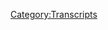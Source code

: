 {{Transcript
    | title         = [[310: June 13-14, 2019]]
    | caption       = [https://knowledgefight.libsyn.com/knowledge-fight-june-13-14-2019 Listen to this episode on Libsyn]
    | episodeNumber = [[310: June 13-14, 2019|310]]
    | length        = 03:24:17
}}

{{MessageBox
    | header     = Warning: Bot Generated Content
    | text       = This transcript was automatically generated by transcription software and likely contains many mistakes and misattributions. Please check the audio for definitive quotes, attribution, and context.
    | image      = N3yvass4myg91.webp
    | imagewidth = 50px
    | id         = warning
}}

{{TranscriptBlock
    | name      = Alex Jones
    | timestamp = 00:00
    | text      = Andy in Kansas, you're on the air. Thanks for holding.
}}

{{TranscriptBlock
    | name      = Andy In Kansas
    | timestamp = 00:04
    | text      = Hello, Alex, I'm a first time caller. I'm a huge fan. I love your work.
}}

{{TranscriptBlock
    | name      = Alex Jones
    | timestamp = 00:07
    | text      = I love you.
}}

{{TranscriptBlock
    | name      = Dan
    | timestamp = 00:07
    | text      = Hey, everybody, welcome back to Knowledge Fight. I'm Dan.
}}

{{TranscriptBlock
    | name      = Jordan
    | timestamp = 00:09
    | text      = I'm Jordan
}}

{{TranscriptBlock
    | name      = Dan
    | timestamp = 00:10
    | text      = We're couple dudes like to sit around, drink novelty beverages and talk a little bit about Alex Jones.
}}

{{TranscriptBlock
    | name      = Jordan
    | timestamp = 00:14
    | text      = Indeed we are Dan.
}}

{{TranscriptBlock
    | name      = Dan
    | timestamp = 00:16
    | text      = Jordan.
}}

{{TranscriptBlock
    | name      = Jordan
    | timestamp = 00:16
    | text      = Dan.
}}

{{TranscriptBlock
    | name      = Dan
    | timestamp = 00:17
    | text      = Jordan
}}

{{TranscriptBlock
    | name      = Jordan
    | timestamp = 00:18
    | text      = What is the best or most important package you've ever received through the mail?
}}

{{TranscriptBlock
    | name      = Dan
    | timestamp = 00:22
    | text      = What man. this is crazy, right? I don't know.
}}

{{TranscriptBlock
    | name      = Jordan
    | timestamp = 00:27
    | text      = Did you ever order anything from the back of a cereal box?
}}

{{TranscriptBlock
    | name      = Dan
    | timestamp = 00:29
    | text      = You are doing Usual Suspects, thing you just saw some packaging there? And no,
}}

{{TranscriptBlock
    | name      = Jordan
    | timestamp = 00:33
    | text      = no, no, I was thinking of percent. I was actually thinking of Calvin and Hobbes, when he orders for the beanie and he gets the and. He thinks he's gonna be able to fly with it. And it turns out to be a propeller. So I was thinking about that. And I was thinking, have you ever ordered anything off the back of a cereal box or something that takes like four to six weeks? You know what,
}}

{{TranscriptBlock
    | name      = Dan
    | timestamp = 00:50
    | text      = I'm so positive I have but like my parents growing up, we're not into that shit at all. Yeah, and they wouldn't like bio cereals that had those sorts of things.
}}

{{TranscriptBlock
    | name      = Jordan
    | timestamp = 00:59
    | text      = No sugar cereals.
}}

{{TranscriptBlock
    | name      = Dan
    | timestamp = 01:00
    | text      = They would it was a general rule. No sugar cereals, but then also be like, like, bags Malt-O-Meal you got the giant but even knockoff brand Malt-O-Meal.
}}

{{TranscriptBlock
    | name      = Jordan
    | timestamp = 01:14
    | text      = Malt-O-Meal,
}}

{{TranscriptBlock
    | name      = Dan
    | timestamp = 01:14
    | text      = you go to like Sam's Club and get the like, 20 pound bag? Yeah. Fake Cheerios. Yeah, that was sort of the vibe and like a lot of granola and stuff. So I don't know. I don't have any vivid memories of that. But that package that you saw that triggered your question, I just recently Oh, for sure. While
}}

{{TranscriptBlock
    | name      = Jordan
    | timestamp = 01:32
    | text      = I was thinking about this on the walk here, that's why I was so disappointed when you were like, What a shitty question. I was like, Oh, I was thinking about this one.
}}

{{TranscriptBlock
    | name      = Dan
    | timestamp = 01:39
    | text      = In that case. I'm sorry. I just got some Greek textbooks in the mail. I'm pretty excited about those. Yeah. Oh, I mean, I got my hot pepper seeds pretty. A while back. Oh, by the way, I got to interrupt your question for plant watch.
}}

{{TranscriptBlock
    | name      = Jordan
    | timestamp = 01:54
    | text      = Yes, yes, plant watch. 2019
}}

{{TranscriptBlock
    | name      = Dan
    | timestamp = 01:55
    | text      = Things are going fine that I didn't realize the flower that I got is so crazy out of control. It is a climbing vining flower plant. Oh yeah, shit and it is really no flowers yet but it is going crazy. It is. I wish I had like a lattice for it to grow on. Yeah, because it looks like it would just vine all over the place. It looks really cool. That would be fun. And then beyond that the all the peppers are coming in find no fruit as of yet.
}}

{{TranscriptBlock
    | name      = Jordan
    | timestamp = 02:27
    | text      = But you got plenty of good stalks over there.
}}

{{TranscriptBlock
    | name      = Dan
    | timestamp = 02:29
    | text      = Yeah, yeah, it's there was some there was some tough times going and Celine definitely ate my peas. Yeah, she destroyed the peas, the tomatoes. A couple other things. And
}}

{{TranscriptBlock
    | name      = Jordan
    | timestamp = 02:39
    | text      = Not huge losses for you. You weren't really going to cook with those anyway.
}}

{{TranscriptBlock
    | name      = Dan
    | timestamp = 02:42
    | text      = I might have. Yeah, I was excited. I like peas. Okay. But yeah, she she thinned the she separated the wheat from the chaff. And we are left with the strong stalked pepper plants. And yeah, I'll let you know. Anyway.
}}

{{TranscriptBlock
    | name      = Jordan
    | timestamp = 02:58
    | text      = Thank you.
}}

{{TranscriptBlock
    | name      = Dan
    | timestamp = 02:59
    | text      = Plant watch. Yep. So Jordan, today, we are going to. Oh, this is a show where I know a lot about Alex Jones.
}}

{{TranscriptBlock
    | name      = Jordan
    | timestamp = 03:04
    | text      = Yes. And I only know what you tell me.
}}

{{TranscriptBlock
    | name      = Dan
    | timestamp = 03:05
    | text      = Correct. So today, Jordan, we are stuck in the present. I know the world would not allow us to, to go back to our fun. Fun relatively, of talking about Alex in 2013. As is our tradition on Mondays, because as I predicted on our Friday episode, like we're recording this on Thursday, but I bet by the time this episode is out some really fucked up will have happened. There it is, I say sooth. And so today we're gonna be going over June 13, and 14th, which is Thursday and Friday of last week. There is a lot of messed up stuff that happens on these episodes. Some of it politically messed up some of it emotionally. So consider this a fair warning that some of this will not be pleasant to listen to. You have been warned. Okay, you personally and listeners abstractly Wonderful. So before we get to today's episode, and what it will entail, I must take a moment to say thank you to some people who have signed up and are supporting the show. We appreciate it. So first, Matt B, thank you so much. You are now policy wonk.
}}

{{TranscriptBlock
    | name      = Alex Jones
    | timestamp = 04:12
    | text      = I'm a policy wonk.
}}

{{TranscriptBlock
    | name      = Dan
    | timestamp = 04:13
    | text      = Thank you Matt B. Next, Oliver, thank you so much. You are now a policy wonk.
}}

{{TranscriptBlock
    | name      = Alex Jones
    | timestamp = 04:18
    | text      = I'm a policy wonk
}}

{{TranscriptBlock
    | name      = Dan
    | timestamp = 04:19
    | text      = Alex Jones would have you know that that's Oliver Darcy ah CNN guy who's trying to get him kicked off there.
}}

{{TranscriptBlock
    | name      = Jordan
    | timestamp = 04:24
    | text      = It's not I was thinking it was more like Thank you, sir. is wonderful.
}}

{{TranscriptBlock
    | name      = Dan
    | timestamp = 04:28
    | text      = Now a little orphan boy,
}}

{{TranscriptBlock
    | name      = Jordan
    | timestamp = 04:29
    | text      = little orphan boy.
}}

{{TranscriptBlock
    | name      = Dan
    | timestamp = 04:30
    | text      = We get a different angles on it. Yeah. Next, Josiah, thank you so much. You are now a policy wonk.
}}

{{TranscriptBlock
    | name      = Alex Jones
    | timestamp = 04:35
    | text      = I'm a policy wonk.
}}

{{TranscriptBlock
    | name      = Jordan
    | timestamp = 04:36
    | text      = Thank you Josiah.
}}

{{TranscriptBlock
    | name      = Dan
    | timestamp = 04:38
    | text      = Thank you Josiah. Next Josh. Thank you so much, you're now policy wonk.
}}

{{TranscriptBlock
    | name      = Alex Jones
    | timestamp = 04:41
    | text      = I'm a policy wonk.
}}

{{TranscriptBlock
    | name      = Dan
    | timestamp = 04:42
    | text      = Thank you, Josh. Thank you, Josh. And Reggie, thank you so much. You're now a policy wonk
}}

{{TranscriptBlock
    | name      = Alex Jones
    | timestamp = 04:47
    | text      = I'm a policy wonk
}}

{{TranscriptBlock
    | name      = Dan
    | timestamp = 04:48
    | text      = Thank you Reggie. Finally, I'd like to say thank you to somebody who took their donation, bumped it up a little bit and we appreciate it very much. So Yung Bey, thank you so much. You are now a technocrat
}}

{{TranscriptBlock
    | name      = Alex Jones
    | timestamp = 04:58
    | text      = I'm a policy wonk. Crikey made that's fantastic. Have yourself a brew. How's your 401k doing bro? We gotta go full tilt boogie on this Watson. All right, let's just get down to business we ain't making that money off that heroin. Why you pimp so good? My neck is freakishly large. I declare info war on you
}}

{{TranscriptBlock
    | name      = Alex Jones
    | timestamp = 05:17
    | text      = Thank you so much Yung Bey,
}}

{{TranscriptBlock
    | name      = Jordan
    | timestamp = 05:19
    | text      = thank you very much Destiny's Child era.
}}

{{TranscriptBlock
    | name      = Dan
    | timestamp = 05:22
    | text      = Is it? Yung Bey be Destiny's Child era or Beyonce era? I don't think she called herself Bae during Destiny did not but she's hanging out with Kelly Rowland. It's not necessarily young. It's Y U N G.
}}

{{TranscriptBlock
    | name      = Jordan
    | timestamp = 05:37
    | text      = Okay. All right. All right. Okay. All right. I can't see your computer from here.
}}

{{TranscriptBlock
    | name      = Dan
    | timestamp = 05:43
    | text      = But if you're listening out there, and you're thinking, Hey, I like this show would like support these guys do? You can do that by going to our website. Knowledge fight dot com, clicking the button to support the show. We would appreciate it it would be nice. So let's get down to business.
}}

{{TranscriptBlock
    | name      = Jordan
    | timestamp = 05:54
    | text      = Yes, please. Let's defeat these fucking Huns.
}}

{{TranscriptBlock
    | name      = Dan
    | timestamp = 05:57
    | text      = We're going to start on the 13th. And as you may recall, on the 13th, we had a situation where that was Thursday. In the morning, there was a ship that got hit. Yes. And the Trump administration went pretty quick into saying it was Iran.
}}

{{TranscriptBlock
    | name      = Jordan
    | timestamp = 06:13
    | text      = It was totally Iran Don't look anywhere else. It was definitely Iran. Please, everybody know that it was Iran. It was Iran who did this? I guarantee was Iran who did this? We're just gonna have to put some ground troops on there. It's not our fault.
}}

{{TranscriptBlock
    | name      = Dan
    | timestamp = 06:25
    | text      = I want to say before we get into anything, I don't know what happened. I can't pretend that I have any kind of expertise on this or any kind of intimate knowledge of, of what happened. I've read some articles about it. I don't think it's a good idea to go attacking Iran. I don't I don't trust the people at the helm of our, let's say, people named John Bolton department to Yeah, I don't trust Trump. On this front. I think there's a lot of war hawks, who have been looking for an excuse to attack Iran, they sure seem to have and I don't think that that means that they set this up or anything like that, either. No, I don't know what happened. I just think that calmer heads should prevail. So what as we talk about Alex covering this, that I am not coming from a place of saying it was Iran or it wasn't I don't know. Yes. The facts will bear out as they bear out. And as we have more information, we'll know. But I'm not. I'm not ready. I'm not here to condemn Iran. And I'm not here to condemn this as a false flag.
}}

{{TranscriptBlock
    | name      = Jordan
    | timestamp = 07:24
    | text      = No, neither one. But I will say right now, I'm leaning towards trusting Iran more than the United States. So maybe maybe we're in a rough patch foreign policy wise?
}}

{{TranscriptBlock
    | name      = Dan
    | timestamp = 07:34
    | text      = Well, I mean, from like a motive perspective, it definitely seems like it makes more sense for them to not do this. Yes. Yeah. So anyway, we'll we'll get into this. But Alex has heard about it. It's happening. I believe, I'm not sure the exact timing of it. But it's, it's fresh as he's on air. And so Alex gets into the story. And this first clip
}}

{{TranscriptBlock
    | name      = Jordan
    | timestamp = 07:58
    | text      = responsible
}}

{{TranscriptBlock
    | name      = Alex Jones
    | timestamp = 07:58
    | text      = for US officials say it's highly likely Iran behind the new tanker attack and the bombing of another ship. Well, if the mullahs are really that crazy that can start world war three.
}}

{{TranscriptBlock
    | name      = Dan
    | timestamp = 08:18
    | text      = So what we have is that Alex is kind of coming in pretty hot with a well the mullahs are that crazy. There's there's a real sense that you get that he doesn't think this is a false flag. No, yeah, he seems to be thinking that this is sincere. And what we're going to witness over the first 20 minutes of Alex's Thursday, June 13 show is him try and talk himself into believing this actually happened. And that it was Iran that he needs to figure out a way to be like, I know I say everything is a fucking false flag. But this one's gotta be real because Trump really wants it to be real. Yeah. What am I going to do? So it's a it's a struggle, and he knows the destination that he's trying to get to.
}}

{{TranscriptBlock
    | name      = Jordan
    | timestamp = 08:58
    | text      = Yeah, which is supporting Trump in starting a war essentially
}}

{{TranscriptBlock
    | name      = Dan
    | timestamp = 09:03
    | text      = It does feel that way, which seems pretty counter to his career.
}}

{{TranscriptBlock
    | name      = Jordan
    | timestamp = 09:08
    | text      = The entirety of everything ever,
}}

{{TranscriptBlock
    | name      = Dan
    | timestamp = 09:10
    | text      = all the pretense of being an anti interventionalist. Man, I'm just a libertarian live and let live. Yep. I don't like regime change wars.
}}

{{TranscriptBlock
    | name      = Jordan
    | timestamp = 09:18
    | text      = Nope. Turns out he's just a coward that can't stand up to his daddy.
}}

{{TranscriptBlock
    | name      = Dan
    | timestamp = 09:22
    | text      = So in defense of that, right after that clip that we just heard, Alex starts listing off boat related false flags. And
}}

{{TranscriptBlock
    | name      = Jordan
    | timestamp = 09:32
    | text      = Lusitania?
}}

{{TranscriptBlock
    | name      = Dan
    | timestamp = 09:33
    | text      = This is not a great list, and we're gonna go through it one by one. You're correct. On the first one, Alex does bring up the Lusitania. This first clip, and after he's done, I will explain why he is a dum dum.
}}

{{TranscriptBlock
    | name      = Alex Jones
    | timestamp = 09:45
    | text      = The mullahs that crazy that's the headline on infowars dot com and the live feed today so you want to go for that. The censored broadcasts the video and audio feeds at infowars dot com and is worse.com. war with Iran imminent Not good. war with Iran imminent? I didn't hear a question. Is this crazy? Or is it another false flag because if you study history, the favorite false flag, false flag comes from British naval annals. coin was first seen in naval journals 500 years ago. But it's older than that. The favorite place to stage events is on the open water, because it's hard to prove who did it. But, you know, World War One started with a ship, the Lusitania and a quasi false flag.
}}

{{TranscriptBlock
    | name      = Dan
    | timestamp = 10:37
    | text      = So right off the bat, you called it, he was bringing up the loose tan Yeah, of course. And man, I have no idea what a quasi false flag is.
}}

{{TranscriptBlock
    | name      = Jordan
    | timestamp = 10:44
    | text      = It's, you know, it's a little bit of a false way. It's a little false flag. It's a little bit regular, you know, it's a quasi false flag.
}}

{{TranscriptBlock
    | name      = Dan
    | timestamp = 10:52
    | text      = If you're a fucking conspiracy theorist, truth teller, and you use terms like quasi false flag that can be defined however you want, depending on your mood, you're signaling that you're an idiot, and you're just making stuff up,
}}

{{TranscriptBlock
    | name      = Jordan
    | timestamp = 11:03
    | text      = it seems like the term would mean both sides gathered together to cause this.
}}

{{TranscriptBlock
    | name      = Dan
    | timestamp = 11:08
    | text      = No that's a double false flag,
}}

{{TranscriptBlock
    | name      = Jordan
    | timestamp = 11:10
    | text      = that's a double. no.
}}

{{TranscriptBlock
    | name      = Dan
    | timestamp = 11:11
    | text      = That's like a semi semi wagon the single week, bi weekly, other way around. So the idea of a false flag is that a ship would attack another ship, and they will be flying a different flag than the country or group they represent. Instead, there'll be flying the flag of the group that they want it to be blamed for the attack. In the case of the sinking of the Lusitania, a German U boat did that. And they admitted they did it and Germany argued that the Lusitania constituted a military boat. So I'm not even sure where a quasi false flag comes in here. I guess maybe Alex could be referring to the Lusitania itself, changing its flag from a British flag to yet a US flag. In an attempt to appear, you're neutral, but that action is really irrelevant in terms of what happened. That boat was getting sunk no matter what flag it had on it unless it was a German flag. Yeah, so more importantly, Alex is misrepresenting history. pretty egregiously here. First of all, the sinking of the Lusitania didn't start World War One. World War One started in July 1914, and the Lusitania sunk in May 9 1815. What Alex means is that the Lusitania sinking brought the United States into World War One, and there's another person that matters, but the way he seems to phrase it seems like he doesn't even recognize that people have been fighting and dying for a year in Europe before the ship sank. But even that thinking is flawed. The US didn't enter World War One until April 6 1917. So it makes little sense for the powers that be to false flag attack this boat then wait two years to follow through with the plan that that false flag allowed them to put in place. That's nonsense. After the Lusitania was sunk, Woodrow Wilson demanded to stop the sinking of merchant boats by the German U boats, and Germany agreed to cut it out. Then on January 31 1917, Germany announced they were resuming quote unrestricted submarine warfare. Wilson responded on February 3, that the United States would do nothing unless Germany committed overt acts against the United States. In the following two months, Germany sank nine American ships, none of whose names Alex Jones even knows. Most historians agree that the sinking of the Lusitania was not the reason the US got involved in the war, but that it's remembered as the casus belli. And the reason for that is probably classism. The passengers of the nine merchant ships sunk in the weeks before the US declared war were quote, low status, underpaid merchant mariners, whereas the Lusitania was a passenger focused ocean liner, which carried people of an elevated social standing. Here are the nine ships that were sunk by Germany that actually caused Woodrow Wilson to turn 180 degrees on his campaign slogan, which was he kept us out of war. So, it was the Housatonic, which was sunk on February 3 1917. Great name the Lyman M Law, which was sunk on February 12. Great name the Algonquin sunk on March 12. That's actually a great name. Yeah, the Vigilancia which was sunk on March 16. And that one actually had 15 crew members who were killed, six of whom were Americans, the City of Memphis, which was sunk on March 17, the Illinois sunk on March 17. Again, the Healdton sunk on May 21, killing 21 Seven of whom were Americans. That one is actually a 10th entry on this list. And because it was actually sunk by a mine and it probably or may not have been Germany, who was at fault, but it's still part of the reason why we entered Yeah, it got sunk. Everybody moved on. seven Americans died, right. So it was in this time period, so it was definitely part of the consideration. Yeah, the Aztec just sunk on April 1, killing 2811 of whom were Americans, the Marguerite, sunk on April 4, and the Missourian sunk on April 4 as well. Each of these boats as they were sunk. debate raged about whether or not they constituted overt acts of war by Germany. The first three involved no casualties, and in the case of the Housatonic it appeared that Lieutenant Hans Rose captain of the U53 that sunk it. They had given the crew warning and then told them and lifeboats to a place where they could easily be rescued by a British ship. If Germany had continued to sink US boats in that fashion, there probably would not have been any legal justification for Woodrow Wilson to enter the war. The Housatonic was carrying foodstuffs meant for the Germans enemies, and under international law, they had every right to consider that contraband. The same sort of thing could be said for the Lyman M Law sinking. The crew that ship was warned in advance the ship was sunk, and the passengers were put in lifeboats and towed to land. It was a very courteous sinking, if there is such a thing. That's nice. But here's the thing. Those sinkings had happened pretty soon after Germany announced its intention to resume full scale submarine warfare. And in their announcement, they made clear that some of their ships had already launched before the announcement was made. And you might expect more lenient treatment from them than from U boats you might encounter in the future. Germany knew that this was one area where they had a real leg up on all other belligerent parties. But an essential problem was if they exerted their full force in the sea, the United States would end up getting involved in the war, they needed to be able to act with impunity in the ocean and not worry about us. So the best way to achieve that was to stir up some other shit that we would have to deal with. On February 24 1917, Woodrow Wilson received the Zimmerman note, a telegram that was intercepted by British intelligence from German Foreign Minister Arthur Zimmerman to German ambassador in the United States, Johann von Bernstorff. In the note Zimmerman requests that Bernstorff reach out to the German Minister of Mexico City to offer an alliance with them on the condition that they attacked the United States from the south. The offer was to involve a promise to give Mexico back land that was lost in the Mexican American War if they've gone along with this plan. After Wilson received that message, and the u-boat attacks continued and intensified, he was in no position to argue with the more hawkish side that had been arguing that past acts constituted overt acts of war. The next attack of the Algonquin on March 12 did not involve such courteous Germans, as we had seen with Hans Rose. They didn't give a warning and they didn't help the stranded crew find rescue. But there was still a problem for the war hawks. In this case, the ship had recently transferred from British to American ownership right before the sinking. So it had gone from a belligerent flag to a neutral one since the war had started, which meant that it's sinking didn't qualify as a justification for war. Because there's every reason that Germany could have not known it was now an American ship or, you know, yeah, I get you when a German U boat straight up torpedoed the Vigilancia four days later and ended up killing American civilians in the process that qualified under international law as an overt act that merited declaring war. The subsequent attacks that reinforced they only reinforced that Germany was trying to antagonize the United States, it was not going to stop. And with the Zimmerman note, it was clear that they were also trying to promote attacks against us from our neighbors, which ended up justifying a declaration of war. The public arguments about the justification for declaring this war very rarely mentioned the actual ships that were sunk and change Wilson and his cabinet's minds. Instead, they often revolved around the much sexier story of the British cruise ship that was sunk two years prior the Lusitania. That ship was never the reason the United States got involved in the war. But because blowhards didn't really care about the loss of working class lives, they use the Lusitania as a proxy to talk about the other ships. And thus that misunderstanding is carried down through history to people who don't look too much into stuff. People like Alex Jones,
}}

{{TranscriptBlock
    | name      = Jordan
    | timestamp = 18:31
    | text      = my favorite part of history is that it's written by the victors 100% accurately Oh, it's my favorite part of history,
}}

{{TranscriptBlock
    | name      = Dan
    | timestamp = 18:37
    | text      = but it's also being carried out in the press. By the soon to be victors. Yeah, exactly. The sinking of the Lusitania itself is a really controversial topic, even to this day. It definitely does seem like the British government in particular, was eager to cover up something about that boat and it's sinking. But to claim that, you know, what that thing is reflects a little bit of hubris and a lot of assumption. One of the things that they might have wanted to cover up is that the British knew that the U 20. was nearby, and they didn't warn the Lusitania. This is a hugely consequential decision since they put civilians at risk. But it happened because the British had cracked German naval codes through their top secret intelligence operation room  40. But they couldn't give the commercial ships specific warnings without risking tipping off the Germans that their code had been broken. Right. There are some strong indications that in the aftermath of the sinking, Winston Churchill may have been less than forthcoming about what happened at sea in an effort to protect room 40 from being exposed. There are plenty of lingering questions about whether or not there were munitions being transported on this boat full of civilians. And I'll be the first to admit that it doesn't look that great. If you look at all the details. The idea of potentially making your boat full of non combatants a target is pretty unacceptable, but from everything I can tell this was not why the U 20 fired on the Lusitania at all. And if anything, it was only used as a after the fact justification for it. They did they sunk that ship because it was their express purpose to be out at sea, sinking boats like it. right, I'm open to the idea that possible negligence led to the sinking of the Lusitania. But from all the information I have available, I don't see sufficient evidence to claim any kind of conspiracy existed to have the boat sunk in order to get the United States into World War One. That wasn't the result that came from the sinking. And the second is absolutely completely in line with what the German U boat campaign was doing at that time. They were at war with Britain and viewed Britain as an island nation that could be best defeated by aggressively isolating them by sea. Churchill had expressed a desire to increase neutral shipping traffic to Britain, in hopes of causing a flare up between the United States and Germany. You know, like, they'll attack these neutral ship boats
}}

{{TranscriptBlock
    | name      = Jordan
    | timestamp = 20:42
    | text      = in the same way that he was super stoked that Pearl Harbor got bombed,
}}

{{TranscriptBlock
    | name      = Dan
    | timestamp = 20:45
    | text      = right. But he but this is something that's like, I could actually bring in more neutral merchant traffic and then hope something happens. exactly. But the problem is that the Lusitania was not a neutral shipping boat. It was a British cruise ship that would have absolutely not been seen as neutral to the Germans. So whatever goal he hoped to achieve from a US merchant ship being attacked by Germany wouldn't have been achieved by that boat being attacked. So in the end, this one's not good. Yeah, this one doesn't work. Alex believes that the Lusitania sinking led to the start of World War One.
}}

{{TranscriptBlock
    | name      = Jordan
    | timestamp = 21:17
    | text      = That doesn't seem right.
}}

{{TranscriptBlock
    | name      = Dan
    | timestamp = 21:18
    | text      = He's either speaking so imprecisely or he's so wrong. I'm not entirely sure which, but it's not the only boat he's got. He's got another boat.
}}

{{TranscriptBlock
    | name      = Alex Jones
    | timestamp = 21:28
    | text      = You know, the Maine started the Spanish American War 1898, William McKinley and his navy that's staged most historians agree, blown up. Everybody was off the ship, said it. The Spanish had done it.
}}

{{TranscriptBlock
    | name      = Jordan
    | timestamp = 21:41
    | text      = All right. Well, Kaiser Wilhelm was actually on that one. So that started that war
}}

{{TranscriptBlock
    | name      = Dan
    | timestamp = 21:46
    | text      = man, Germany is not even in the mix. So Alex is kind of correct that the sinking of the USS Maine did lead to the start of the Spanish American War. It sort of sort of done it set some of the conditions in place and was a spark, certainly, but he's expressly wrong about everyone being off the ship. The USS Maine had a crew of 355 men and when it blew up, 253 of them were killed, with eight more dying later from their injuries. There were 16 additional men injured leaving a total of 78 out of the 355 not injured or killed. And the survivors didn't survive because they were off the boat and they staged it. They avoided death because the explosion happened at the front of the boat and their quarters happened to be at the back section. Yeah, it was complete luck. On February 1 1898, the USS Maine blew up while docked at Havana Harbor. Immediately, debates flared up about what had caused the explosion, with many viewing it as the result of an accident where on the ship coal had combusted and lit munitions.
}}

{{TranscriptBlock
    | name      = Jordan
    | timestamp = 22:44
    | text      = Dick Cheney, I believe that was the one who did it.
}}

{{TranscriptBlock
    | name      = Dan
    | timestamp = 22:46
    | text      = Oh, no, no, man. No, he's cool. He's old, but not that old. Others, notably Teddy Roosevelt, who was also pushing for war after the Lusitania sunk, because that dude just loves wars, argued that it was probably a mine that blew up the USS Maine and we should attack Spain. In the immediate aftermath, neither side was really arguing from a place based on evidence, they were just using the event to push toward the result, they want it. Calmer heads didn't want things to Spain to escalate. And then people like Roosevelt were eager to start a war left to their own devices, these sides probably would have just argued between each other until a formal investigation had been done. And ultimately, the war may never have actually even happened. I base that assumption on the fact that President McKinley was not interested in declaring war. And the fact that the investigations that have happened since have generally confirmed the, it was an accident theory. Yeah. In the 1890s, though, there was a bit of a media feud going on in the New York newspaper market between Joseph Pulitzer of the New York World and William Randolph Hearst of the New York Journal,
}}

{{TranscriptBlock
    | name      = Jordan
    | timestamp = 23:49
    | text      = both great dudes, everybody remembers them super fondly. Yellow journalism is awesome, and it definitely bears no similarity to propaganda that is destroying us right now, zero similarity
}}

{{TranscriptBlock
    | name      = Dan
    | timestamp = 23:59
    | text      = none. Two dudes did not like each other and wanted to nothing more than to put the other one out of business so they could have more share of the market, which manifested in them trying to outdo each other, and in how sensational their news could be. There competing in a profit driven zero sum game where the public were the pawns, they found they were able to sell more papers, if they were more sensational, had more inflammatory headlines, and framed news stories and more creative ways. Whether or not those creative tellings of events depicted reality or not. They knew that if they built a narrative and pushed it with enough vigor and emotion, it would drive people to buy their product. It would work people up into an emotional fervor then you sell to them. It is not a business model we're at all familiar with
}}

{{TranscriptBlock
    | name      = Jordan
    | timestamp = 24:41
    | text      = no, no, I believe the paper was actually called Rosebud Wars though. I'm pretty sure that's what Hearst called it.
}}

{{TranscriptBlock
    | name      = Dan
    | timestamp = 24:50
    | text      = So by the time of the sinking of the Maine, there had already been a great deal of tension for years between the United States and Spain, largely owing to evolving ideas about colonialism particularly surrounding the notion of Cuban independence. Hearst and Pulitzer were both in favor of Cuban independence and use their sensationalist papers to publish expressly biased accounts of Spanish atrocities while minimizing and ignoring anything that Cuban revolutionaries did that might be a little bit fucked up. I mean, even if you're in favor of the cause behind their actions, you can still see the, you know, promotion of span Cuban independence in their papers, the way they did it as bad means towards a good end. Yeah, they'd been playing that game for a while and making a lot of money off it by the time the Maine sunk, so they were in an ideal position to capitalize off it. With no more information than the doves in the government or the hawkish Teddy Roosevelt. Both Hearst and Pulitzer set out to rally the public against Spain, explicitly arguing that Spain had sunk the Maine their public, their papers, pushed the slogan Remember the Maine and did everything they could to advocate for war with Spain. They did this partially because they were biased in favor of Cuban independence, but more importantly, because it raised their profit margins. Now, it'd be stupid for me to sit here and argue that Hearst and Pulitzer were responsible for the outbreak of the Spanish American War. That would be fucking simplistic and dumb. wildly irresponsible. but it would be equally stupid to not recognize the part they played in it. Yeah, there was a piece of the puzzle that like they were massive propaganda organs making up stories and sensationalized and kernels of real stories, intent on bending public opinion towards war.
}}

{{TranscriptBlock
    | name      = Jordan
    | timestamp = 26:23
    | text      = Alex didn't get Trump elected, but he did play a goddamn part in it.
}}

{{TranscriptBlock
    | name      = Dan
    | timestamp = 26:27
    | text      = Sure. Yeah. And much like Trump getting elected. You know, Hearst, and Pulitzer succeeded exactly as the idea of a military event intervention became more and more popular, the more they tugged on the heartstrings and embellished news to line their pockets. They never would have been able to start the war on their own. They needed influential people like Teddy Roosevelt banging the drum internally within the government to make it happen. He's kind of the John Bolton of that time. And I similarly no one ever would want John Bolton become president. No one wanted Teddy Roosevelt become president. He did. Yep.
}}

{{TranscriptBlock
    | name      = Jordan
    | timestamp = 26:58
    | text      = We're doing awesome.
}}

{{TranscriptBlock
    | name      = Dan
    | timestamp = 26:59
    | text      = So that makes me think John Bolton might be president in five years.
}}

{{TranscriptBlock
    | name      = Jordan
    | timestamp = 27:03
    | text      = I think his mustache might be president, he'll have to transplant it to somebody younger.
}}

{{TranscriptBlock
    | name      = Dan
    | timestamp = 27:08
    | text      = Do I remember a story of Trump telling him to shave his mustache? I don't know. I hope he did. That. That'd be great. So subsequent investigations, most notably one done by Admiral Hyman G Rickover. In 1974, reached the conclusion that the explosion of the Maine was the result of unforeseen volatilities in the Maine's use of a new type of coal. The ship had previously used anthracite coal, but it just switched to bituminous coal, largely because that type of coal would be able to make ships move faster and sail faster. Unfortunately, it was also way more caustic and prone to spontaneous combustion. And this type of coal being present as well as the significant significant amounts of pyrite that were found leads to a strong indication that the ship suffered an accidental coal fire, the absence of any external evidence of like penetration from the ship from outside as well as the other signs you would expect to find. If it was hit by a projectile or a mine. It all really just strengthens that conclusion. Yeah, the sinking of the Maine was not a false flag. It was a horrible accident that was used opportunistically by propagandists looking to turn a profit off delivering stilted news in an emotionally compelling and dishonest way. I'm not saying that Alex is doing the same thing here and is basically the yellow journalism of the modern era. But I am saying there's probably a reason you'd rather call that a false flag than examine the actual forces that were at play during the time. for sure. So do you think he's got another boat?
}}

{{TranscriptBlock
    | name      = Jordan
    | timestamp = 28:27
    | text      = Probably, you know, the thing. The thing that I remember specifically about this, cuz I read the I can't remember the Drums of war, the Fog of war by Barbara Tuchman. Yeah. And I keep thinking about the the chicken hawks, who are like, oh, we need to go to war, but I would never send my son. Right. Right. Right. You know, and how fucking hypocritical bullshit that is. They're, they're scary. But the ones like Teddy Roosevelt, who are like, holy, I went and fought that war. I want. I'm the president. I'll be on the front lines. Those guys are terrified.
}}

{{TranscriptBlock
    | name      = Dan
    | timestamp = 29:00
    | text      = I want blood. Yeah, exactly.
}}

{{TranscriptBlock
    | name      = Jordan
    | timestamp = 29:02
    | text      = Like Andrew Jackson just walking around, just drinking fucking all the blood of the enemies that he's destroyed. And you're like, oh, yeah, we definitely want him to be president.
}}

{{TranscriptBlock
    | name      = Dan
    | timestamp = 29:10
    | text      = Yeah. Cuz it's like, Oh, it's you know, you talk to those people who are like, like those chicken hawks you're describing, and you're like, you point out the hypocrisy of it. And that's like, Well, alright, you asked for it. Here's Teddy Roosevelt like, Oh, yeah. It's the escalation of like, Oh, no.
}}

{{TranscriptBlock
    | name      = Andy In Kansas
    | timestamp = 29:26
    | text      = Be careful what I wish for
}}

{{TranscriptBlock
    | name      = Dan
    | timestamp = 29:27
    | text      = I just think you're wrong. And you scare me. So he does have another boat. Of course, I believe this is the last boat that he's going to bring up.
}}

{{TranscriptBlock
    | name      = Alex Jones
    | timestamp = 29:38
    | text      = And of course, there's so many other famous naval events. The USS Liberty, which was staged by Israel to get us into war with Egypt didn't work, that's been declassified, but many Israeli documented fighter pilots.
}}

{{TranscriptBlock
    | name      = Dan
    | timestamp = 29:51
    | text      = So the USS Liberty in case anyone is unfamiliar with that on June 8 1967, the Israeli Air Force as well as their Navy fired on an American ship, the USS Liberty as it sat in the Mediterranean Sea. It was in the middle of the Six Day War, during which the US was a neutral party, and the ship was in international waters. So there was really no justification for their acts. Israel said that they mistook the ship for an Egyptian warship. But a whole lot of folks don't trust that explanation. Their arguments largely hinge on complicated conspiracy theories that I'll get into later in this episode. For now, what I want to stress is that there's no possible reality wherein Israel would have done what they did in order to try and trick the United States into war with Egypt, it would be a bad idea on their part. Well, one reason I can say that pretty confidently is that Israel almost immediately took responsibility for the attack and apologized for it. If there's any uncertainty about the why of the event, why it happened. There's no uncertainty about the who, and there wasn't any real cover up or attempts to make it look like the jets were Egyptian crafts or anything. There's no way that the US would have had that attack happened. And Israel comes over and is like, hey, sorry about that. We messed up. And then they decide, alright, let's attack Egypt. Yeah, Alex believes that Israel's objective was to kill everyone on the Liberty. So there's no survivors. And they could just say that Egypt did it. This doesn't make any sense, since the airships were marked as Israeli. So if anyone on board the ship survived, or if any of them were able to radio, anyone, or if there's any ship nearby that saw what happened, the whole plan would be busted. Yeah, if they really were trying to set up Egypt, they could have easily marked their helicopters with Egyptian markers or just not had Israeli ones on them. One of the survivors testified that he could see the ships were Israeli from 2000 yards away, which would give them ample time to radio that Israel was attacking them. Given the technology that existed at the time, and each party possessed, it would have been impossible for the signal to be jammed coming out of the boat, and the Liberty was able to send out a distress call. So they would have been able to blow this false flag up. Even if every single person on that boat ended up being killed. Yeah. I'm not going to pretend that the Israeli military hasn't definitely used false flags before like in the case of the 1954 Lavon Affair. But looking at this case, it doesn't look like Alex's argument makes much sense. If only I knew where he was getting this information from?
}}

{{TranscriptBlock
    | name      = Jordan
    | timestamp = 32:07
    | text      = Well, I believe it was the
}}

{{TranscriptBlock
    | name      = Dan
    | timestamp = 32:09
    | text      = Maybe he'll bring it up later. I
}}

{{TranscriptBlock
    | name      = Dan
    | timestamp = 32:11
    | text      = think he might. Yeah, I'm pretty sure the only reason Israel had the Six Day War was to inspire a pretty great DJ Shadow song. I'm pretty sure that it was Six Days. Yeah.
}}

{{TranscriptBlock
    | name      = Dan
    | timestamp = 32:23
    | text      = That's a fine song. So I lied. There's one more boat situation that Alex brings up. But so far, I think he's over three. Like, none of these seem like false flags. To me. They're just complicated pieces of history, he would rather not deal with the realities of. So here's his last volley.
}}

{{TranscriptBlock
    | name      = Alex Jones
    | timestamp = 32:41
    | text      = And of course, you've got so many other big events like the Gulf of Tonkin.
}}

{{TranscriptBlock
    | name      = Jordan
    | timestamp = 32:46
    | text      = There it is. There's the one. Bring it up
}}

{{TranscriptBlock
    | name      = Alex Jones
    | timestamp = 32:50
    | text      = in to Vietnam. I'm sure the headline will be out later. It's in the news today, Alex Jones says that the tanker attacks are a false flag. I did not say that. I said that it could be
}}

{{TranscriptBlock
    | name      = Dan
    | timestamp = 33:00
    | text      = cool.
}}

{{TranscriptBlock
    | name      = Jordan
    | timestamp = 33:02
    | text      = It's amazing that it's almost more reasonable for him to say that it was a false flag than for him to believe it wasn't? Yeah, like it's almost like. no, it's weird. The headlines wouldn't be Alex Jones thinks it's a false flag. headlines would be like, maybe Alex got it this time. Oh,
}}

{{TranscriptBlock
    | name      = Dan
    | timestamp = 33:17
    | text      = no, the headlines would be Alex Jones bucks tradition. I don't know it would have to be I would love it. If it was just something dismissive. Yeah. Alex Jones fights against his programming. So the Gulf of Tonkin, he might have one there. What happened with the Gulf of Tonkin incident was that on August 2 1964, the USS Maddox engaged with three Vietnamese torpedo boats. Then the US lied about a second confrontation happening on August 4, which was just totally made up. Also, we lied about not having fired first in the August 2 incident. And it was all definitely part of trying to get more directly involved in Vietnam. So Alex is close enough for jazz on this one. Yeah. Honestly, though, him being right about this kind of makes things worse. Here's what I mean. You would sound crazy and paranoid, if you just insisted that everything was fake, because you had one example from 55 years ago, Alex needs to create the appearance of a pattern in order to justify thinking that everything could be a false flag. And that leads him to believe completely untrue things like the Lusitania sinking caused us to get into World War One, or that all the men were off the Maine when it was false flag sunk, he has to think that those things are false, too, because the reality of the Gulf of Tonkin incident isn't enough for him to justify his stupid way of thinking. Yeah. And, you know, no one disputes that the Gulf of Tonkin incident wasn't the case of lying to get into war. But that's unsatisfying to Alex, because everyone already agrees with him. You're not blowing minds talking about the Gulf, books, tons of books are written about it. The you know, fucking McNamara has gone on record and had been interviewed about it. Like it's, you don't get any fucking cred out of that. But you know, I'll tell you what, I'll tell you what everyone's off the Maine. Jesus. Yeah, it's just his way of making something sexier. And it's lame. It's
}}

{{TranscriptBlock
    | name      = Jordan
    | timestamp = 35:06
    | text      = that is one of those things that every part of that like, the real history of every part of the Vietnam War is the most disgusting, horrific possibility that you can have like that it was all started based on lies and bullshit that Nixon went LBJ's back in order to keep the war going for an extra couple of years. So LBJ couldn't be reelected. Like that is fucked up. Yeah. Which is why it's absolutely not possible for anything like that to ever happen again, Dan.
}}

{{TranscriptBlock
    | name      = Dan
    | timestamp = 35:39
    | text      = Nope. Nope. So the position that we're in right now is Alex has a bunch of boats that are justifying his like, you know, they love to do  boat false flags, but maybe this is real. The mullahs are crazy. And here's where we get to Alex in that. What was the last clip? He was like? Everyone's gonna say that I said, I didn't say it was fake it could be. And he starts to get closer and closer to saying it was real and Iran did it.
}}

{{TranscriptBlock
    | name      = Alex Jones
    | timestamp = 36:11
    | text      = This is a entrenched group that gets a lot of popularity their nation, but a large military in place with a tight grip from the throat of the people. And Iran might roll the dice and start these provocations, deny them, but then still use it to push into a larger war, activating Hezbollah sleeper cells, which are in every major city and are ready to wreak havoc. School shooting wreaks havoc in your town, take a couple of Iranian Special Ops, dumping chlorine, The globalists are hyper Chem.
}}

{{TranscriptBlock
    | name      = Dan
    | timestamp = 36:49
    | text      = Talking about Hezbollah coming in and dumping chlorine in your AC unit? Oh, boy. Yeah, no boy. So this is where it starts to turn into like, I can't enjoy talking about Iran being scary. Yeah, I'm gonna keep going down this road.
}}

{{TranscriptBlock
    | name      = Jordan
    | timestamp = 37:03
    | text      = Yeah, he's saying that Iran is false flagging a false flag? Or do you mean by that? I mean, Iran is pretending that it's a false flag as a false flag operation. In order to convince people to start a war with Iran?
}}

{{TranscriptBlock
    | name      = Dan
    | timestamp = 37:15
    | text      = we might have to disentangle this. I think what he is expressing is that Iran definitely did it. Right. And then now they're saying that they didn't do it in order to get Trump to attack them so they can play the victim. So I mean, I write quasi false flag because that was that I think that might be I don't know. Alex has nothing to base any of this on, so it doesn't matter. Okay. In this next clip, though, he needs to justify why it's not a false flag. And one of the reasons is that Trump doesn't like that kind of thing.
}}

{{TranscriptBlock
    | name      = Alex Jones
    | timestamp = 37:44
    | text      = Now, I know Trump is not into false flags. Cool. He's a straight shooter. In fact, he's even gone into the CIA and told folks, no false flags. that I've talked to who are in the room. large, large room.
}}

{{TranscriptBlock
    | name      = Dan
    | timestamp = 37:57
    | text      = Why does it matter the size of the room?
}}

{{TranscriptBlock
    | name      = Jordan
    | timestamp = 37:59
    | text      = It's a large room,
}}

{{TranscriptBlock
    | name      = Dan
    | timestamp = 37:59
    | text      = a big old room,
}}

{{TranscriptBlock
    | name      = Jordan
    | timestamp = 38:00
    | text      = it's a large room,
}}

{{TranscriptBlock
    | name      = Alex Jones
    | timestamp = 38:01
    | text      = that all the dirty stuff's over
}}

{{TranscriptBlock
    | name      = Dan
    | timestamp = 38:03
    | text      = got out the dirty stuff.
}}

{{TranscriptBlock
    | name      = Alex Jones
    | timestamp = 38:04
    | text      = Not gonna play both sides. I've told. This a few days after he got elected, got into office. Yeah, Trump told the whole room, the CIA of top people, he said, We're gonna tell Saudi Arabia, you're gonna stop funding ISIS and al Qaeda, or we'll overthrow you.
}}

{{TranscriptBlock
    | name      = Dan
    | timestamp = 38:23
    | text      = So that's not good. Yeah, it's not but it's also I don't think any of this is true, none of it. But it's an interesting kind of, it's an interesting kind of way to look at things like Trump got in there. And he's like, Hey, I'm the new sheriff in these parts. Now. No dirty business.
}}

{{TranscriptBlock
    | name      = Jordan
    | timestamp = 38:39
    | text      = Actually, I think he might have said, Stop looking into my dirty business.
}}

{{TranscriptBlock
    | name      = Dan
    | timestamp = 38:43
    | text      = Yeah, that might have might have been a miss. game of telephone. Yeah. When it got to Alex, it had change. Or cut out the dirty stuff. That's about the pee tape.
}}

{{TranscriptBlock
    | name      = Jordan
    | timestamp = 38:52
    | text      = Cut out the dirty. edit it out. Yeah. Between minute 12 and 13 seconds.
}}

{{TranscriptBlock
    | name      = Dan
    | timestamp = 38:57
    | text      = It's all nonsense. Yeah. But you know, he's still in a place like he's pushing. You can really feel his instinct driving him towards saying it was Iran. Yeah. But he doesn't know. And he kind of wants to keep his options open here. We're only about 10 minutes or so into the actual show. And he's still he's got this ambivalence to him.
}}

{{TranscriptBlock
    | name      = Alex Jones
    | timestamp = 39:19
    | text      = We don't know what's happened. I'm not prepared to say that this is a false flag. But I also think it's very interesting that you've got quote US officials saying they think it's Iran. And then Iran stands to gain when many other analysts and I agree with them say Iran doesn't. But the mullahs are unstable. And they do have a powerful military and they are crazy.
}}

{{TranscriptBlock
    | name      = Dan
    | timestamp = 39:43
    | text      = They're crazy.
}}

{{TranscriptBlock
    | name      = Jordan
    | timestamp = 39:44
    | text      = Well, that justifies everything.
}}

{{TranscriptBlock
    | name      = Dan
    | timestamp = 39:46
    | text      = But you know, you've got the scales here you got Alex saying on the one hand Oh, no. False flags are fun. On the other hand, mullahs are crazy. Shit, what am I going to do? And then as he's on air, light bulb flashes over his head. But it is a very dim light bulb. It is a light bulb that is on its last legs. It's flickering, but he still considers it a memory and an idea. And he remembers something that's evidence that the mullahs did this
}}

{{TranscriptBlock
    | name      = Jordan
    | timestamp = 40:14
    | text      = If he says Sandy Hook I'm killing you.
}}

{{TranscriptBlock
    | name      = Dan
    | timestamp = 40:15
    | text      = It's not
}}

{{TranscriptBlock
    | name      = Alex Jones
    | timestamp = 40:17
    | text      = You know, I just remembered though, a month ago, the head mulllah, the Ayatollah of rock and roll over there says Jericho shot guys. The exact headline was Iran's leader, supreme leader. He Press TV had it was directly out of the state run media, Iran's Supreme Leader vows to retaliate to US sanctions and declares what's the exact term and he uses what's called pull the quote up said that they were activating their Hezbollah forces around the world and that the entire world was a battlefield.
}}

{{TranscriptBlock
    | name      = Dan
    | timestamp = 41:05
    | text      = Huge if true. Yes. So I looked through, I was trying to find this article that Alex is talking about, I can't find, I can't figure out how I looked all through Press TV. I looked all through Infowars. The closest I can find is, I mean, these are a little close. Maybe there's an article on Press TV from February 13 2019, where Iran vowed revenge against terrorist groups who attacked their guard troops and killed 27 of their soldiers. Right. That's, I mean, that's vowing revenge. Yeah, I'll give them that. It's from close to the time period Alex is talking about uh huh. How the closest other thing I could find to that quote is Alec struggle that he's struggling to remember is an article in the Christian Science Monitor that seems pretty in favor of regime change. The title, the headline is, quote, why Europe is again, a battlefield for Iran's internal wars. It's not that close, though, to what Alex is talking about, and definitely not what he's describing. I'm kind of at a loss as to what he's talking about. And even searching for those terms. Like I said, on Infowars itself doesn't pull up an article.
}}

{{TranscriptBlock
    | name      = Jordan
    | timestamp = 42:06
    | text      = I know what it is. It's the Iranian Smashing Pumpkins cover band. The world is a battlefield. That's how it goes.
}}

{{TranscriptBlock
    | name      = Dan
    | timestamp = 42:13
    | text      = They don't. Don't. No vampires. No, no vampires
}}

{{TranscriptBlock
    | name      = Jordan
    | timestamp = 42:17
    | text      = in Iran. No, actually, there is one. It was a really great movie. Have you ever seen it?
}}

{{TranscriptBlock
    | name      = Dan
    | timestamp = 42:21
    | text      = a vampire in Iran?
}}

{{TranscriptBlock
    | name      = Jordan
    | timestamp = 42:22
    | text      = No, that would be a great title, though.
}}

{{TranscriptBlock
    | name      = Dan
    | timestamp = 42:24
    | text      = It would. So thankfully, I couldn't I mean, that thankfully, I couldn't find anything. That's just to be expected. But thankfully, Alex, at this point, right after he says those things, he refines the search terms a little bit, and maybe that'll help me find the story he's talking about.
}}

{{TranscriptBlock
    | name      = Alex Jones
    | timestamp = 42:40
    | text      = Just pull up Iran's leader threatens to retaliate to US sanctions by hitting soft targets. So just that statement, a month ago, that I went and checked it, I don't just believe it when it was on the bottom of CNN. Yeah, he did. I went and checked Press TV, and there it was. And I meant to cover that. I think I did. That's a big deal. Yeah, just move the needle towards it being Iran,
}}

{{TranscriptBlock
    | name      = Dan
    | timestamp = 43:05
    | text      = who has movedthe needle? Oh, no. So I couldn't.
}}

{{TranscriptBlock
    | name      = Jordan
    | timestamp = 43:08
    | text      = Leave the needle where it is,
}}

{{TranscriptBlock
    | name      = Dan
    | timestamp = 43:09
    | text      = again, I couldn't find what Alex was talking about. Even when he clarified his search terms. It didn't really help. If you search for these words that Alex is expressing the closest thing I could find is a May 16 2019 article in Market Watch, which I do know Alex has cited  a bunch of times in the past, so it makes sense that he would have read it. The headline is, quote, Iran's foreign minister responds to unacceptable sanctions by the United States. At no point in that article is the foreign minister Mohammad Zarif threatened retaliation, nor does he discuss soft targets. Those words only exist coming out of the mouth of Anwar Gargash, who's the Minister of Foreign Affairs for the United Arab Emirates, saying that if civilian targets were hit, their Saudi led coalition would, quote, retaliate hard against Iran. Or there's a Reuters article from May 26 2016. That's reporting on something from Press TV. The headline is, quote, Iran Khamenei calls for vigilance against West's soft war. That article doesn't say a single word about Hezbollah or unleashing terrorists or any of the stuff Alex is talking about. However, there is an article from May 19 in Reuters, where Ayatollah Khomeini says, quote, there won't be any war, the Iranian nation has chosen the path of resistance. We don't seek a war and they don't either. They know it's not in their interests. But that doesn't seem to be in line with Alex's reporting and I still do not know what he's talking about. Yeah, I am still somewhat at a loss
}}

{{TranscriptBlock
    | name      = Jordan
    | timestamp = 44:31
    | text      = Do you know it's amazing deal at the thing I learned about this mainly? The big takeaway for me with this story, what's that? I don't think Ayatollah Khamenei's Twitter account has a blue checkmark. I don't think he's verified. is that right. I think he might not be verified because there were a couple of tweets towards Shinzo Abe being like, dude, this wasn't us. I don't know what happened. This is super weird
}}

{{TranscriptBlock
    | name      = Dan
    | timestamp = 44:54
    | text      = that might be a fake account.
}}

{{TranscriptBlock
    | name      = Jordan
    | timestamp = 44:56
    | text      = Like could be but everybody was reporting on it like it was his account. Yeah.
}}

{{TranscriptBlock
    | name      = Dan
    | timestamp = 45:00
    | text      = A lot of people are stupid though.
}}

{{TranscriptBlock
    | name      = Jordan
    | timestamp = 45:01
    | text      = That's fair. I bet Guardian and shit like that,
}}

{{TranscriptBlock
    | name      = Dan
    | timestamp = 45:04
    | text      = hey, they make mistakes. That's true. I'm not saying it's not his account, but I would also be totally. I believe the world exists where Ayatollah Khomeini is not on Twitter.
}}

{{TranscriptBlock
    | name      = Jordan
    | timestamp = 45:14
    | text      = Right. It may be it may be like a spokesperson account or it may be a complete fake account, but it just makes me it makes me laugh that the Guardian has Ayatollah Khomeini's Twitter account going, Shinzo Shinzo No we didn't do it. No no no no no quit it
}}

{{TranscriptBlock
    | name      = Dan
    | timestamp = 45:30
    | text      = That seems weird. Considering Shinzo Abe a was in Iran, or they were they were visiting at the time. Exactly. Why would you have to tweet him right?
}}

{{TranscriptBlock
    | name      = Jordan
    | timestamp = 45:39
    | text      = And well, no Abe had already started Abe already left. But yeah, Abe was there on a hey, let's try and get Iran in the US to stop starting a war thing. And then all of a sudden, Japanese boat perfect time. And MBS is screaming about how Saudi Arabia knows all the intelligence.
}}

{{TranscriptBlock
    | name      = Dan
    | timestamp = 46:00
    | text      = So, but not as suspicious as this article that Alex remembers that I can't find it all.
}}

{{TranscriptBlock
    | name      = Jordan
    | timestamp = 46:06
    | text      = Super, very suspicious, suspicious in its absence as well.
}}

{{TranscriptBlock
    | name      = Dan
    | timestamp = 46:09
    | text      = So now Alex remembers some other details. And it really gets him into just stepping close to the line of calling for war.
}}

{{TranscriptBlock
    | name      = Alex Jones
    | timestamp = 46:20
    | text      = I think Iran is really crazy enough to do this deny they're doing it to put pressure on Trump economically. Well, hell, they threatened to close the Strait of Hormuz a month ago too in the same damn speech. See, I'm so used to false flags that everything starts looking like one, there's been so many in history.
}}

{{TranscriptBlock
    | name      = Jordan
    | timestamp = 46:39
    | text      = I hate you
}}

{{TranscriptBlock
    | name      = Alex Jones
    | timestamp = 46:40
    | text      = The more I percolate on this. They shot their mouth off a month ago, Iran threatens to close the Strait of Hormuz, that'll be everywhere.
}}

{{TranscriptBlock
    | name      = Dan
    | timestamp = 46:49
    | text      = So he.s decided they shot their mouth off a month ago. Oh, God, this is proof. So the article that Alex is talking about here is from April 22 2019. And he's leaving out a really important part of the statement that Iran put out. They said specifically that they would close the Strait of Hormuz if they were prevented from using it. It's a conditional statement. An absurdly high amount of the world's oil traffic runs through Hormuz, and Iran does control a large portion of that water area. Oman controls a fair amount of it on the other side of the strait. But if Iran, Iran were to be prevented from using their own waterway, it does make some sense that they would shut down their part of it. The threat being presented as it's coming out of nowhere does seem extreme, but when taken as a conditional statement about their own waterway, it doesn't really seem all that out there. Right. Alex is later going to say that this threat they made to close the Strait of Hormuz was like they're gonna They threatened to blow up boats, in order to fit what's going on in the present. But that wasn't what they threatened, they threatened to shut down blocked traffic in the strait.
}}

{{TranscriptBlock
    | name      = Jordan
    | timestamp = 47:48
    | text      = When we owned the Panama Canal. We did that every other week, there was always a threat to shut down the Panama Canal.
}}

{{TranscriptBlock
    | name      = Dan
    | timestamp = 47:54
    | text      = Well, and that's the same thing that experts talk about in terms of this threat that they made. Iran has said it many times that they were going to shut down the strait.
}}

{{TranscriptBlock
    | name      = Dan
    | timestamp = 48:03
    | text      = to the to the point where a lot of our analysts have called it a reflexive move. I would say that given the Trump administration's clear strategy of antagonizing people, this might be a time that they would follow through with it. But they haven't done that yet. And this instance of this tanker is not that's not an indication of closing the strait. Yeah, so whatever Alex is trying to present about like they threatened to do this a month ago, now they're doing it, which is going to be the thesis that he starts running with is not accurate at all, this is an embarrassment. So absolutely. In this next clip, Alex has convinced himself. This is Iran really,
}}

{{TranscriptBlock
    | name      = Jordan
    | timestamp = 48:03
    | text      = We'll do it
}}

{{TranscriptBlock
    | name      = Alex Jones
    | timestamp = 48:40
    | text      = when I woke up this morning and heard that one ship had been torpedoed one bombed in the Gulf, right off the coast of Iran. I said, are they really that crazy? Because so many wars get started with a false flag where a country will attack its own ship to blame on the nation they want to attack or invade. So many historical examples of that. I'll go into some
}}

{{TranscriptBlock
    | name      = Jordan
    | timestamp = 49:05
    | text      = World War 1, World War 2,
}}

{{TranscriptBlock
    | name      = Alex Jones
    | timestamp = 49:07
    | text      = ABC, CNN, Fox News and they were unsure. And then some US officials started coming up through administration saying we believe it's Iran but not giving any evidence. And then I was sitting here, thinking, on air earlier.
}}

{{TranscriptBlock
    | name      = Jordan
    | timestamp = 49:23
    | text      = I don't need evidence
}}

{{TranscriptBlock
    | name      = Alex Jones
    | timestamp = 49:24
    | text      = It all hit me. The Iranians took credit for this four months ago, two months ago, and about a month ago and my crew was able to pull up the articles you heard me mention on air from memory.
}}

{{TranscriptBlock
    | name      = Jordan
    | timestamp = 49:37
    | text      = I hate you so much.
}}

{{TranscriptBlock
    | name      = Alex Jones
    | timestamp = 49:38
    | text      = So let me just tell you right now. Iran is the main suspect. And Iran stands to gain from this and Iran thinks that they can push Trump into backing off sanctions, or they'll continue to sabotage ships in the Gulf and then claim it that Trump is staging it, so that if Trump strikes back, they look like the victim.
}}

{{TranscriptBlock
    | name      = Dan
    | timestamp = 50:06
    | text      = Quasi false flag. Wow. Yeah. Wow. He's talked himself real hard into this position, which is? It's I mean, if if it does end up being the case that Iran did this, which I don't don't possible, it's possible. Don't say no idea. Yeah. I mean, Alex is thinking is still terrible. Even if his conclusion is correct. This is this is real bad.
}}

{{TranscriptBlock
    | name      = Jordan
    | timestamp = 50:29
    | text      = Yeah, the Iranians are as dumb as the globalists in his mind.
}}

{{TranscriptBlock
    | name      = Dan
    | timestamp = 50:33
    | text      = So in this, in this next clip, he starts talking directly to the heads of state of Iran.
}}

{{TranscriptBlock
    | name      = Jordan
    | timestamp = 50:38
    | text      = Oh, well, that's nice of him. I'm sure they're listening.
}}

{{TranscriptBlock
    | name      = Dan
    | timestamp = 50:40
    | text      = This is crazy, narcissistic.
}}

{{TranscriptBlock
    | name      = Alex Jones
    | timestamp = 50:43
    | text      = So. Here's the big announcement. Iran thinks they can't lose because they think they control the paradigm of choices. Speaking directly to Iran right now and their mullahs. I know what you're up to. Because you've shot your mouths off.
}}

{{TranscriptBlock
    | name      = Dan
    | timestamp = 50:54
    | text      = Hey, mullahs, I'm talking to you.
}}

{{TranscriptBlock
    | name      = Jordan
    | timestamp = 50:59
    | text      = Jesus Christ. That's crazy. You shot your mouth for the last time I'm coming for you
}}

{{TranscriptBlock
    | name      = Dan
    | timestamp = 51:06
    | text      = I mean, it's bizarre that he actually thinks that like Khamenei is watching Infowars?
}}

{{TranscriptBlock
    | name      = Jordan
    | timestamp = 51:10
    | text      = Of course he is. Where do you think  Khamenei gets all of the tenets of Islam from he just listened for Alex is weird ass comment
}}

{{TranscriptBlock
    | name      = Dan
    | timestamp = 51:19
    | text      = John Bowne is a great thinker. What he's talking about in terms of the controlling the choices, it's like, you've created a position where no matter what the choices you come out looking like, no matter what Trump do, does, you win. The matrix of choices are stupid, right? So anyway, Alex gets into some primary sources about his argument that Iran did it. And here we go.
}}

{{TranscriptBlock
    | name      = Alex Jones
    | timestamp = 51:42
    | text      = Now, why do I know that because I read PressTV. I've been on PressTV, about 100 times. And I just got too tired. I don't go on BBC, Press TV, really any of it anymore. Everybody knows that,
}}

{{TranscriptBlock
    | name      = Jordan
    | timestamp = 51:56
    | text      = because he's tired.
}}

{{TranscriptBlock
    | name      = Alex Jones
    | timestamp = 51:57
    | text      = Absolutely don't work for Iran, because I've gone on their national television over 100 times, kind of think you work for Iran. I read what their government says and what they say domestically. And I've got it right here. Because if somebody tells you, they'll sink ships, then it starts happening? They said they're going to do it. So they are the prime suspect. Iran vows to retaliate if US lifts Revolutionary Guard as terror organization, that was April 9.
}}

{{TranscriptBlock
    | name      = Dan
    | timestamp = 52:26
    | text      = So that's the headline that Alex was reading because he reads Press TV, he reads their internal domestic stuff. Sure. That's an article from the Independent about an article in Press TV, Alex would know this, if he paid any attention. If Alex was actually reading Press TV, then he would have read a different headline, quote, IRCG warns reciprocal action against US forces if labeled terrorist, also the articles from April 7, not April 9. So I mean, that's a little petty, but he's getting everything wrong here. This is an Independent article. I read, I read the real stuff that you read. All you did. Is Google an article in The Independent you say it's from Press TV.
}}

{{TranscriptBlock
    | name      = Jordan
    | timestamp = 53:07
    | text      = Are you translating it?
}}

{{TranscriptBlock
    | name      = Dan
    | timestamp = 53:09
    | text      = No. I mean, it's in English. Press TV is in English,
}}

{{TranscriptBlock
    | name      = Dan
    | timestamp = 53:11
    | text      = Yeah. Or at least the the blogs, not blogs, like the website. Yes. Yeah. Okay. I read a bunch of stuff on it. Okay. So the article doesn't, it does include some vague insinuations that there would be trouble if Trump makes a decision to label the IRCG a terrorist organization. But you really have to look at it in the big picture. The IRCG is a branch of Iran's armed forces, so labeling them as a recognized terrorist group is really close to declaring war on them. It would be like if France decided to declare the US Navy an enemy of their country. It's an incredibly hostile act from a geopolitical standpoint, for a country to respond by saying, if you do that you're crossing the line. And we just won't accept that. That's a normal response for a country to have. Yeah, it's not unfair to look at what the Trump administration did is kind of baiting. And also, that article doesn't say that they're going to sink boats or activate sleeper cells. If Trump labeled them a terrorist organization. It's specifically about putting an urgent motion through the government to label the US military personnel as blacklisted terrorist. Like the headline says, reciprocal actions. Yeah. This first article that Alex is bringing up doesn't nothing to prove his points. It's all just misrepresented. And you know how sloppy he is by him saying it's a Press TV article instead of an Independent. So you know, he's dumb, and but he thinks he's cracked a code. You think he thinks he's got this? Yeah, it wouldn't be where
}}

{{TranscriptBlock
    | name      = Jordan
    | timestamp = 53:11
    | text      = is it?
}}

{{TranscriptBlock
    | name      = Dan
    | timestamp = 53:40
    | text      = US blacklist banks individuals for transferring billions to Iran's Revolutionary Guard. That's March 26. Yeah, but they went on to list the guard about a month after. So there you go, ladies and gentlemen. Iran says they did it.
}}

{{TranscriptBlock
    | name      = Dan
    | timestamp = 54:47
    | text      = So wow he's nailed it nailed it.
}}

{{TranscriptBlock
    | name      = Jordan
    | timestamp = 54:51
    | text      = We went in a long journey. With zero evidence of anything
}}

{{TranscriptBlock
    | name      = Dan
    | timestamp = 54:57
    | text      = none. just weird articles he kind of half remembers and never read to begin with. They have conspiracy theories about boats. Yeah. I mean, this is just sloppy shit. So we're not too far into Alex's show he packs a lot in at the beginning of this June 13 episode. Yeah. But it's very important to recognize that as he came out of the gate, what he did over the course of the first hour of his program, was talk himself into getting to the point where he's doing, like you said, a wrestling promo at the mullahs of Iran. Yeah, and saying they admitted that they did this in advance. Yeah, he's talked himself into that position. Now, that is not to say that that's where he stays. But that is something that he is broadcasting. And he is reinforcing, defending. And that's his stated line. For now.
}}

{{TranscriptBlock
    | name      = Jordan
    | timestamp = 55:49
    | text      = Are we going to get some serious, vacillating back and forth between each position? It's a false flag, it's real.
}}

{{TranscriptBlock
    | name      = Dan
    | timestamp = 55:54
    | text      = It's not so much, but we'll get something. Okay. So in this next clip, he says that, you know, what's going to happen is that if there's a war, all these Hezbollah Iranian sleeper cells are going to activate and all this, and that is something that Alex has been talking about, right? It's been it's been something he's brought up for a long time. Of course, that's why Google and Facebook and YouTube wanted him censored because he talks about the Hezbollah sleeper cells. nice.
}}

{{TranscriptBlock
    | name      = Alex Jones
    | timestamp = 56:21
    | text      = When we got the Google internal report of what they wanted banned, and Google was spending $15 million to have me delisted, but they were paying private outside groups to manipulate the algorithm. So when they tell Congress, oh, we don't do it. Oh, no, you just have somebody else do it for you. It's still technically a lie. One of the things was that I was talking about Iranian sleeper cells, they don't want us talking about that, folks. Because the Left is working with Hezbollah. I'm gonna say that again. You heard that years ago here. And now it's been a mainstream news. MS-13 and Hezbollah work with the Democrats MS-13 deal with the Democrats five years ago, to help launder money to help control the Middle East? Absolutely. That's what pissed off the Saudi so much and scared the living hell out of them to where they now do whatever Trump says. Okay,
}}

{{TranscriptBlock
    | name      = Dan
    | timestamp = 57:11
    | text      = sure. I don't I don't have much of a response to that it because I don't I can't take that seriously. But I do want to say that every time he says, I'm gonna say it again, I always think dumps like a truck.Cisco just think the thong song. it really impedes my ability to listen to his show, because he does say I'm gonna say it again, a bunch. See, I
}}

{{TranscriptBlock
    | name      = Jordan
    | timestamp = 57:33
    | text      = See, I just get James Brown in my head every time. I'm gonna say it again. Hit me. I just want him to do that I want him to do it's so bad.
}}

{{TranscriptBlock
    | name      = Dan
    | timestamp = 57:40
    | text      = This is our generational difference. Between you and I.
}}

{{TranscriptBlock
    | name      = Jordan
    | timestamp = 57:43
    | text      = The three years difference.
}}

{{TranscriptBlock
    | name      = Dan
    | timestamp = 57:44
    | text      = I'm older. So one of the reasons I'm not going to respond to that, that clip is because it's rank nonsense. This, the Google document thing is stuff we've talked about before it's hidden misrepresenting some emails that got released and the prove in any way that quote unquote, the Left Yeah, these nonspecific term, the left is working with Hezbollah and MS-13. Why not go fuck yourself? They're having a great time. It's nonsense, not necessarily not necessary to respond to especially because in this next clip, Alex explains what he's talking about and the specifics of how this works. And it's crazy.
}}

{{TranscriptBlock
    | name      = Alex Jones
    | timestamp = 58:26
    | text      = So, Obama can give the order and Hezbollah will come to your house, or MS-13 will come under orders he doesn't know it comes from Obama or Hillary, and then you just hear oh, a gang broke in and killed the congressman. And they're killing Republican state senators right now as a test. I warned everybody about this last year, I said you'll start hearing about senators getting killed their houses. And it's gonna move on. It's all a test. Hezbollah. MS-13 have your houses listed. And that's why I told you, you better have your Battle Rifles ready?
}}

{{TranscriptBlock
    | name      = Jordan
    | timestamp = 58:59
    | text      = Ah, who's their real estate agent?
}}

{{TranscriptBlock
    | name      = Alex Jones
    | timestamp = 59:01
    | text      = They'll kidnap your kids. Of course, they'll carjack you. Why not? They'll shoot you in the head. That was at the scene. And they've got killers in every town to match Trump, they believe and the embedded assassination teams, they're in every US city.
}}

{{TranscriptBlock
    | name      = Dan
    | timestamp = 59:19
    | text      = So apparently, in my town, apparently Trump has embedded assassination teams in every city. Okay, so
}}

{{TranscriptBlock
    | name      = Jordan
    | timestamp = 59:25
    | text      = we got we got Trump's embedded assassination teams, right. Alongside Hezbollah's embedded assassination teams
}}

{{TranscriptBlock
    | name      = Dan
    | timestamp = 59:30
    | text      = well, they're sleeper assassination teams.
}}

{{TranscriptBlock
    | name      = Jordan
    | timestamp = 59:32
    | text      = Of course, of course, I apologize. I saw the Americans I understand
}}

{{TranscriptBlock
    | name      = Dan
    | timestamp = 59:33
    | text      = otherwise. Because if it wasn't, then I mean, it'd be Bedlam already.
}}

{{TranscriptBlock
    | name      = Jordan
    | timestamp = 59:38
    | text      = Yeah. Why? Why? If so, is everybody here working for one or the other, like, does any, goddamn it, Dan. I knew it. This whole time.
}}

{{TranscriptBlock
    | name      = Dan
    | timestamp = 59:50
    | text      = This is a strange way to view the world. But also recently, two former state senators have been killed, which is what Alex is referencing. It's become a little bit of a dumb conspiracy thing. One of them was from Arkansas. So of course Qanon folks linked her death to Hillary Clinton and assumed that it must be an Arkancide. It's nice to see Alex resist that easy path that's very much in his wheelhouse in favor of a much more challenging narrative of Obama sent out Hezbollah kill teams to murder obscure state senators weren't even in office anymore as a trial run before moving on to the main target. Alex Jones's audience.
}}

{{TranscriptBlock
    | name      = Jordan
    | timestamp = 1:00:23
    | text      = Yeah, I can see how the Clinton angle is a lot quicker.
}}

{{TranscriptBlock
    | name      = Dan
    | timestamp = 1:00:25
    | text      = Yeah, it's much more of a layup. Directly. Opposed to Yeah. All right. Got a lot to prove in that statement you're making Alex. So the state senator from Arkansas, Linda Collins was found dead in her home on June 4, police put a gag order on details in the case, other than to say it was a murder, which isn't all that suspicious considering she's a former state senator. she'd lost the 2018 primary. So at that point in her death, she was just a private citizen. But extending that courtesy to her is something that I think is appropriate for a police department to do and I don't think there's anything weird about that at all. Last week, 48 year old Rebecca Lynn O'Donnell was arrested for Collins' murder. She was an active volunteer for Collins's campaign and the two appear to have had a friendly relationship. I'll wait until more information comes out on this to make a full decision. But it appears that this might be a state senate Selena type situation. Either that or Hezbollah and MS-13 are employing white grandmothers to do their dirty work that could be which might be the case, we'll see.
}}

{{TranscriptBlock
    | name      = Jordan
    | timestamp = 1:01:22
    | text      = Who else would you employ? They can go anywhere? Yeah.
}}

{{TranscriptBlock
    | name      = Dan
    | timestamp = 1:01:25
    | text      = Like ghosts. Yeah. The other state senators from Oklahoma, and he hadn't been in office since 2013. Jonathan Nichols was found dead in his home on June 5 from a gunshot wound, you know who you should have called? I don't think they're related. I hope they're not related. But the police even though they did say that he is he died from gunshot wound, they have not been specific in labeling it a murder. Instead, they've said that they're handling it as a quote, death investigation. It's really sad. And I feel bad for everyone involved, their families and the community. But we don't know anything about what happened here. Nichols could very well have committed suicide for all we know. And until there's more details known, it's really abusive to these people's memory to use their death as a prop, which is exactly what Alex is doing,
}}

{{TranscriptBlock
    | name      = Jordan
    | timestamp = 1:02:08
    | text      = wh ich is whythey have gag orders on this shit is because they like Oh, fuck, well, that's what I'm gonna get a million phone calls.
}}

{{TranscriptBlock
    | name      = Dan
    | timestamp = 1:02:15
    | text      = Respect to their memories, like not let this information prematurely get out. But unfortunately, because of the toxic environment we all live in. The absence of information is itself conspiracy worthy. Evidence. Yeah, there's no win. Yeah. So in this next clip, I mean, I guess it's just to be scared.
}}

{{TranscriptBlock
    | name      = Alex Jones
    | timestamp = 1:02:34
    | text      = Do you understand? This is real? This is treason. The Democrats are globalist. They hate the country. They want to bring it down. They have murder teams all over the nation.
}}

{{TranscriptBlock
    | name      = Dan
    | timestamp = 1:02:46
    | text      = At least he didn't get cut off by the break. I'll respect his timing. Oh, wow. Yeah. Very rare instance of him timing out to commercial appropriately.
}}

{{TranscriptBlock
    | name      = Jordan
    | timestamp = 1:02:54
    | text      = I feel I feel a lot better than I'm not a registered Democrat. Sure. Because I don't want to be involved with kill teams.
}}

{{TranscriptBlock
    | name      = Dan
    | timestamp = 1:03:00
    | text      = Yeah. Or be or be suspected erroneously.
}}

{{TranscriptBlock
    | name      = Jordan
    | timestamp = 1:03:06
    | text      = I'm not registered. I'm not registered.
}}

{{TranscriptBlock
    | name      = Dan
    | timestamp = 1:03:07
    | text      = Well, guys, that's all bullshit. And I'm not a Democrat. Yeah, it's, it's the best. So
}}

{{TranscriptBlock
    | name      = Jordan
    | timestamp = 1:03:14
    | text      = that's why everybody voted for Jill Stein is because they didn't want to be associated with the kill teams. Naturally. Undoubtedly,
}}

{{TranscriptBlock
    | name      = Dan
    | timestamp = 1:03:19
    | text      = you know what I bet at least some of them did.
}}

{{TranscriptBlock
    | name      = Jordan
    | timestamp = 1:03:21
    | text      = That's actually probably true.
}}

{{TranscriptBlock
    | name      = Dan
    | timestamp = 1:03:22
    | text      = So in this next clip, we get back to Iran and that business, and now Alex is making much more definitive statements about it.
}}

{{TranscriptBlock
    | name      = Alex Jones
    | timestamp = 1:03:30
    | text      = The evidence at this point is overwhelming. Iran just months ago said, if you put sanctions on our Revolutionary Guard around the world, we will start bombing ships in the Strait of Hormuz. And
}}

{{TranscriptBlock
    | name      = Dan
    | timestamp = 1:03:50
    | text      = so they didn't say that. That is Alex misinterpreting things. But also, keep in mind the him saying evidence is now overwhelming. There isn't any more evidence than what we have talked about. Already. He hasn't presented anything that's different. So here we go.
}}

{{TranscriptBlock
    | name      = Alex Jones
    | timestamp = 1:04:04
    | text      = And we will block the Strait of Hormuz, who will cost you trillions of dollars. But then once you do it, you then deny it, so that you can get to us to attack you and make yourself the victim. Like they've already been doing with their patrol boats and International Water grabbing our troops, our sailors, what, our Marines, our SEALs, that doesn't sound right. So that's what's happening here. I have no doubt yes, there's a long history of false flags and staged events. But no one's talking about how the Iranians, nowhere, threatened in April. And in the subsequent months that they would do this, and now it's happened.
}}

{{TranscriptBlock
    | name      = Dan
    | timestamp = 1:04:49
    | text      = Alex is saying that he has no doubt. That's important.
}}

{{TranscriptBlock
    | name      = Jordan
    | timestamp = 1:04:52
    | text      = Yeah, that's quick.
}}

{{TranscriptBlock
    | name      = Jordan
    | timestamp = 1:04:53
    | text      = Might as well start a war
}}

{{TranscriptBlock
    | name      = Dan
    | timestamp = 1:04:53
    | text      = Yeah. The evidence is overwhelming. He has no doubt. Now you responded to that. They're grabbing troops up, and Alex clearly  talking about Iran detaining 10 Marines back in January 2016. But he's implying like it's something that's happening now. And somehow part of his argument that Iran did this attack last Thursday, is is completely dishonest, manipulative, and the only reason someone would act that way is if you're trying to saber rattle. There is no other reason to bring this into a modern conversation about what is happening unless you are trying to sway people into supporting war in Iran.
}}

{{TranscriptBlock
    | name      = Dan
    | timestamp = 1:04:55
    | text      = In 2016. Those US troops that Iran detained they weren't in international waters. They had fucked up their navigation and entered Iranian territory, so they were detained. And guess what John Kerry called up his Iranian counterpart talked it out with a little bit of diplomacy, and the sailors were released 15 hours later, unharmed. This was a situation where our troops made a little mistake, and it was a faux pas that could have easily spiraled into something ugly, but because calmer heads were at the helm, everyone was able to talk it over it recognize there was no harm, no foul, this will never happen again.
}}

{{TranscriptBlock
    | name      = Jordan
    | timestamp = 1:05:58
    | text      = foreign policy in America has stayed the course.
}}

{{TranscriptBlock
    | name      = Dan
    | timestamp = 1:06:02
    | text      = I mean, that's the kind of situation that could easily spiral out of control if people aren't able to discuss things if people aren't treating each other with respect and understanding that like I look I'm sorry, I know that's your water and we're not we're not allowed to be there. They made a mistake. Their compass was off.
}}

{{TranscriptBlock
    | name      = Jordan
    | timestamp = 1:06:20
    | text      = And I totally get that you detained him? Because if you didn't fucked up our whole Mutually Assured fight to the death kind of situation so good on you for detaining
}}

{{TranscriptBlock
    | name      = Dan
    | timestamp = 1:06:28
    | text      = we probably would have detained an Iranian boat that total water waters on announced Of course, yeah, so yeah. And now it would have been sorta just yelling something stupid.
}}

{{TranscriptBlock
    | name      = Jordan
    | timestamp = 1:06:40
    | text      = Yeah. Sup Trump tweeting us into war?
}}

{{TranscriptBlock
    | name      = Dan
    | timestamp = 1:06:42
    | text      = Or Alex, speculating us towards the public. You know what, the only thing that I think we have going for us is that there's very few people who probably will be swayed by anything. Alex says yeah, that's so even if he saber rattles and tries to get people, you know, riled up towards supporting a war. I don't know how much effect he himself will have right? anymore. Yeah, these Oh, that's that's one saving grace.
}}

{{TranscriptBlock
    | name      = Jordan
    | timestamp = 1:07:11
    | text      = What we have working for us is the utter and clear incompetence of the current administration, combined with the fact that I'm pretty sure most Americans are like, Dude, we've we've played this song before, man, this is a huge thing. This is a rehashing of the tune. I don't need to hear any more Springsteen in this restaurant,
}}

{{TranscriptBlock
    | name      = Dan
    | timestamp = 1:07:33
    | text      = you would think but you constantly will be surprised by people's inability to learn from past mistakes.
}}

{{TranscriptBlock
    | name      = Jordan
    | timestamp = 1:07:38
    | text      = Thanks New York Times
}}

{{TranscriptBlock
    | name      = Dan
    | timestamp = 1:07:39
    | text      = so haha. So in this next clip, Alex gets pretty extreme, because he starts Wargaming it like what's going to happen next. Oh, no. So let's say that Iran did do this, which he has said he is certain of and overwhelming evidence, no doubt, no doubt. So what happens next?
}}

{{TranscriptBlock
    | name      = Alex Jones
    | timestamp = 1:07:58
    | text      = Now let's talk about what comes next. What happens if a couple more of these ships get blown up?
}}

{{TranscriptBlock
    | name      = Jordan
    | timestamp = 1:08:06
    | text      = We have a cookout
}}

{{TranscriptBlock
    | name      = Alex Jones
    | timestamp = 1:08:07
    | text      = the United States, you can bet your bottom dollar is going to back a Saudi Arabian attack on Iranian shipping lanes and Iranian military targets. And you'll have a bunch of stealth bombers at 80,000 feet flyover and drop 2000 pound bombs all over Iran.
}}

{{TranscriptBlock
    | name      = Jordan
    | timestamp = 1:08:28
    | text      = That's a war crime.
}}

{{TranscriptBlock
    | name      = Alex Jones
    | timestamp = 1:08:31
    | text      = Now, what happens after that? Five minutes later, Iranian sleeper cells in every major US city and Shiite sleeper cells in Iran. And Shiite sleeper cells in Iraq, and Shiite sleeper cells in any other country that backs what Trump does, are going to have soft targets hit, truck bombs, poisoning of air conditioning supply systems. That's what Iranians specialize in.
}}

{{TranscriptBlock
    | name      = Jordan
    | timestamp = 1:09:08
    | text      = Now tell me the bad news,
}}

{{TranscriptBlock
    | name      = Alex Jones
    | timestamp = 1:09:10
    | text      = burning buildings down Oh, no, the Iranians aren't gonna run around with machine guns in fights with the cops in the streets. They're gonna drive around in little delivery vehicles. In the middle of the night burning your houses down, nerve gassing you
}}

{{TranscriptBlock
    | name      = Dan
    | timestamp = 1:09:24
    | text      = That sounds pretty bad. Yeah, sounds like a bad turn of events.
}}

{{TranscriptBlock
    | name      = Jordan
    | timestamp = 1:09:26
    | text      = That doesn't sound good.
}}

{{TranscriptBlock
    | name      = Dan
    | timestamp = 1:09:27
    | text      = But you might be asking yourself in all this. What about Antifa?
}}

{{TranscriptBlock
    | name      = Jordan
    | timestamp = 1:09:31
    | text      = That's what I was wondering. The entire time.
}}

{{TranscriptBlock
    | name      = Dan
    | timestamp = 1:09:34
    | text      = You're like wait a second, Alex. You talk about Antifa all the time. Are they in the mix?
}}

{{TranscriptBlock
    | name      = Jordan
    | timestamp = 1:09:37
    | text      = I assume so.
}}

{{TranscriptBlock
    | name      = Alex Jones
    | timestamp = 1:09:38
    | text      = Antifa is only their cut out is their decoy. Their method Professor type? By day child molester, you know by night Antifa. Seriously, what? They're just decoys. It'll get some of the blame Hezbollah and MS-13 hit squads. to people's houses. Oh, and they'll they'll go after the Senate Majority Leader. They'll go after Republicans that think they're safe because the Democrats want decapitation of the US. And they're getting ready to make their move with Iran. The Democrats are a foreign domestic army.
}}

{{TranscriptBlock
    | name      = Dan
    | timestamp = 1:10:19
    | text      = Well, that's to me up how do you have an election with a foreign domestic army?
}}

{{TranscriptBlock
    | name      = Jordan
    | timestamp = 1:10:23
    | text      = I'll tell you right now, I didn't hear the last part of it. I was jammin
}}

{{TranscriptBlock
    | name      = Dan
    | timestamp = 1:10:27
    | text      = smooth grooves, taking us out to break. Well, Alex informs us that over half of the country is a foreign invading army. I guess not all Democrats but people who don't agree with him are definitely over half the country.
}}

{{TranscriptBlock
    | name      = Jordan
    | timestamp = 1:10:41
    | text      = You know, I I always want this question answered is when they when somebody says every major city, especially in the context of who I want to know where the line is, what is it as well as like, Alright, we're gonna start with St. Louis
}}

{{TranscriptBlock
    | name      = Dan
    | timestamp = 1:10:55
    | text      = Cedar Rapids County. Is that a major city? Because I think it is. I think Cedar Rapids is fantastic.
}}

{{TranscriptBlock
    | name      = Jordan
    | timestamp = 1:10:59
    | text      = Yeah. I mean, what is it a population? Is it a strategic?
}}

{{TranscriptBlock
    | name      = Dan
    | timestamp = 1:11:04
    | text      = But what about the city? Like, what about those states with multiple metropolitan areas? Like, what about Pennsylvania? do you just get the big three? Right? Or do you go down to like, Reading?
}}

{{TranscriptBlock
    | name      = Andy In Kansas
    | timestamp = 1:11:15
    | text      = How about suburbs?
}}

{{TranscriptBlock
    | name      = Dan
    | timestamp = 1:11:17
    | text      = suburbs will just get hit along with, what about the twin cities like, like Dallas Fort Worth? Well, you know, Minneapolis, St. Paul, for sure. A lot of questions,
}}

{{TranscriptBlock
    | name      = Jordan
    | timestamp = 1:11:28
    | text      = do they consider that the same city
}}

{{TranscriptBlock
    | name      = Dan
    | timestamp = 1:11:30
    | text      = Hezbollah hits one, Antifa hits the other.
}}

{{TranscriptBlock
    | name      = Jordan
    | timestamp = 1:11:33
    | text      = That is nice. I'm glad that they're splitting.
}}

{{TranscriptBlock
    | name      = Dan
    | timestamp = 1:11:34
    | text      = It's a good plan. Yeah. So this is all stupid. But in this next clip, Alex starts to give shape to his narrative. It's starting to come together a little bit. And he's starting to acclimate his audience to what he wants the idea to be.
}}

{{TranscriptBlock
    | name      = Alex Jones
    | timestamp = 1:11:49
    | text      = Ladies and gentlemen, I'm your host, Alex Jones. And our military can take out the Iranian mullahs very, very quickly, except they have stay behind networks, or terror cells in every major Western city. Mullahs in April, and May all warned that if Trump put sanctions on them on their Revolutionary Guard, that is the government. They are the Praetorian Guard. They are the mullahs. They are the Shiite aristocracy, the royalty genetically related to Muhammad. Well, they have their Shiite groups everywhere, paramilitary prepared for major terror attacks. They bragged they were going to bomb ships, and closed the Strait of Hormuz in national television announcements. They've now done it,
}}

{{TranscriptBlock
    | name      = Dan
    | timestamp = 1:12:38
    | text      = they've now done it,
}}

{{TranscriptBlock
    | name      = Jordan
    | timestamp = 1:12:39
    | text      = I don't remember them closing the Strait of Hormuz.
}}

{{TranscriptBlock
    | name      = Dan
    | timestamp = 1:12:42
    | text      = And I believe that this point here that clip is the point where Alex's narrative takes a turn towards genocide. All of this stuff about the saber rattling for war with Iran is fucked up and completely opposed to everything Alex has ever pretended to stand for. And I have some criticisms of that, for sure. However, in that clip, what he's presenting is another level of unacceptable. See, as he sees it, it would be no big thing for Trump to take out the mullahs in Iran and win the war. He kind of sounds exactly like the Neocons before heading into Afghanistan and Iraq, so it would be easy. It'd be an easy thing for Trump to go ahead and win that war. Yeah, but there's a problem. Iran has secret Hezbollah terror cells, and literally every Western city that will respond to an attack on Iran by gassing everyone and burning down buildings. So I guess what you'd have to do is preemptively lock up all the Iranians just to be safe. And just like that, Alex has talked himself into the exact logic that led to one of the more disgraceful chapters in our history when we put Japanese people in camps because we were afraid of them. One of the reasons it's so important to respond like to things like this in a way that some might criticize me for being overly cautious. You know, I accept that as a criticism that I'm making a leap in logic, but I think it's important to understand how easy it is for this rhetoric to make that jump. If Iran is wantonly attacking us. And it would be easy for us to win the war. If it weren't for the case that Iranian Hezbollah sleeper cells are in all of our cities, it follows that the solution Alex would propose is rounding up all Iranians in these western cities so their sleeper cells would be would be neutralized.
}}

{{TranscriptBlock
    | name      = Jordan
    | timestamp = 1:14:13
    | text      = And it's not like we're too far against that, considering we're keeping refugees in internment camps now,
}}

{{TranscriptBlock
    | name      = Dan
    | timestamp = 1:14:19
    | text      = right, exactly. That's what I'm saying there. You know, some innocent people would get mixed up in the process, but Alex doesn't give a fuck about that sort of payment. And here's where it's worse than it sounds, because Alex isn't just talking about Iranians that you should be scared of
}}

{{TranscriptBlock
    | name      = Alex Jones
    | timestamp = 1:14:33
    | text      = dumping nerve gas out of the capital. That's what they're going to do. And there's so many of them here. Hope everybody enjoys, because they're not just from Iran. You see. 19% of Islam is Shiite. And they've got Shiites from every country in the world that have all purposely immigrated to the great Satan so when the great day of judgment comes in the Great War comes and goes I think Iran gets nuked during it. That's okay. Because they're gonna burn all of our cities down.
}}

{{TranscriptBlock
    | name      = Dan
    | timestamp = 1:15:04
    | text      = I know
}}

{{TranscriptBlock
    | name      = Jordan
    | timestamp = 1:15:05
    | text      = get him off the air. Get him off the air. That's a crime.
}}

{{TranscriptBlock
    | name      = Dan
    | timestamp = 1:15:07
    | text      = I know he's not saying that, like, we need to round up Muslims because if we don't, they're gonna blow up our cities whenever we attack Iran or whatever. It's so close.
}}

{{TranscriptBlock
    | name      = Jordan
    | timestamp = 1:15:17
    | text      = Yeah, that's fucked up
}}

{{TranscriptBlock
    | name      = Dan
    | timestamp = 1:15:18
    | text      = so close. This is so close to a rationalization for the internment of Muslims, which is something we already kind of know he's in favor of right? It's almost like he's using this crisis in order to fit into that already Islamophobic worldview. It's almost like a workaround. But whatever the case, I mean, it's just, you see, you see what he's doing? Yep. Yep,
}}

{{TranscriptBlock
    | name      = Jordan
    | timestamp = 1:15:40
    | text      = he wants a White nation. It's just say it
}}

{{TranscriptBlock
    | name      = Dan
    | timestamp = 1:15:42
    | text      = it's so fucked up. And what makes it even more fucked up is in this next clip, he fakes concerned that things are going to escalate while he is actively escalating, really.
}}

{{TranscriptBlock
    | name      = Alex Jones
    | timestamp = 1:15:54
    | text      = But this could very easily escalate. In fact, it probably will. You've got burning sinking ships right now. And no one is on the news. saying Iran threatened to bomb ships  two months ago. If we put sanctions on them, and they just get it. all of the news. they admit to it.
}}

{{TranscriptBlock
    | name      = Dan
    | timestamp = 1:16:17
    | text      = So the what he's responding to is like, no one's on the news saying the same bullshit I am because I'm misinterpreting old statements old articles. Right? So he's like, why isn't everyone else just fucking making the same mistakes? I am because I'm sloppy, and I'm biased. I really, really want to get these Muslims out of our country. And I'm willing to completely misrepresent this. Why aren't they Why are, I turned on CNN and they're not talking about this lie that I have misremembered or am making up.
}}

{{TranscriptBlock
    | name      = Dan
    | timestamp = 1:16:50
    | text      = They never should have got rid of Ailes.
}}

{{TranscriptBlock
    | name      = Dan
    | timestamp = 1:16:52
    | text      = It's insane to me, man. It's really insane. The idea that he's like, this is probably gonna escalate as if it's like, ah well booboo, like some sort of thing he's lamenting, and then in the same breath being like, Iran admitted to it,
}}

{{TranscriptBlock
    | name      = Jordan
    | timestamp = 1:17:04
    | text      = Jesus. Yeah, 90% of people are all going to die in the globalists are doing it. But that's mainly because Iran has sleeper cells everywhere. Antifa
}}

{{TranscriptBlock
    | name      = Dan
    | timestamp = 1:17:14
    | text      = gonna put chlorine in your AC Yeah, and then bleh. So in this next clip, we get away from Iran for a bit thankfully, take a little break. And we hear a little bit of a story about the Denver City Council. Why not?
}}

{{TranscriptBlock
    | name      = Alex Jones
    | timestamp = 1:17:27
    | text      = Then I've got communist all around the country winning office saying they're preparing a violent overthrow, and to link up with Iran, MS-13 and others by any means necessary. Really? I have video of that coming up with the new Denver City Council woman Sure. Yes, you heard me right, pledging the violent overthrow of the United States. So there, there you go. That's why communists are so dangerous folks. They overthrow they put you in a forced labor camp and they call it the people's camp. Hope you enjoy. This is Alexandria Cortez part two, this woman can actually talk though. Really? Doesn't look like a demon. She just is a demon.
}}

{{TranscriptBlock
    | name      = Dan
    | timestamp = 1:18:12
    | text      = I don't care. This is about Candi CdeBaca who is not a communist. She's a Democratic socialist.
}}

{{TranscriptBlock
    | name      = Jordan
    | timestamp = 1:18:19
    | text      = Oh, yeah. See, they get those mixed up all the time, the hard, right? It seems like they're almost trying to intentionally paint them in a different light.
}}

{{TranscriptBlock
    | name      = Dan
    | timestamp = 1:18:25
    | text      = She didn't say anything about a violent overthrow or anything about putting people in camps or about working with Hezbollah. There's a clip of her talking about how capitalism is failing and we need to do something. And the thing that she believes in is community ownership of land, resources, labor, etc. If Alex wants to make a cogent argument against that position, fine. I'll listen to him. But as long as his response to anything he politically disagrees with is he's gonna, this is gonna lead to gulags. I don't have the energy to respond to that dumb shit. That being said, as long as Alex is bringing up, that Candi wants to put people in camps, it should be pointed out that the Daily Beast reported last week that Trump was planning on housing 1400 Detained immigrant children at Fort Sill in Oklahoma. That's pretty shocking and offensive to people, particularly older Japanese Americans, because Fort Sill is one of the camps where they were held during World War Two. I know that every day brings a new Alex Jones related horror and every day there's something new that directly contradicts one of his long standing positions. But this is profoundly disgusting. All he ever did in his career was yell about how the federal government was locking up him and his gun buddies because they were a threat to the New World Order. Now we have a federal government locking up children he's fucking silent. And when he does say anything, he supports it. I remember back when we were covering the 2009 episodes, Alex made a huge deal out of the idea that Obama was reopening a camp where Japanese Americans were held during World War Two and how this was the next step towards gun weirdos being rounded up. Back then Obama was opening that camp as a museum as a memorial to remind us what this country did when we let fear overwhelm us. Today that reminder is dead. Trump is doing exactly what Alex lied about Obama doing and Alex doesn't say shit. But oh, the Democratic socialist who thinks that capitalism is necessarily exploitative. She's the one who wants to put you in a camp, not Alex's fucking hero, who's literally doing that right now.
}}

{{TranscriptBlock
    | name      = Jordan
    | timestamp = 1:20:14
    | text      = You know, I was thinking she must have had a really good platform otherwise, for her still to get elected, you know, like if you're coming out, you know, but, but also healthcare for all like, that's a good platform,
}}

{{TranscriptBlock
    | name      = Dan
    | timestamp = 1:20:28
    | text      = what kind of like overcompensation would you need to do to go around Denver wandering around for a city council position to be like, now by the way, knock knock knock. Hello, hello, citizen. I'm going to work with MS-13 and Hezbolla by any means necessary to violently overthrow the country. Slam. right.
}}

{{TranscriptBlock
    | name      = Jordan
    | timestamp = 1:20:47
    | text      = Now, you haven't heard the last part, right. Elevator Pitch.
}}

{{TranscriptBlock
    | name      = Dan
    | timestamp = 1:20:51
    | text      = Also community gardens.
}}

{{TranscriptBlock
    | name      = Jordan
    | timestamp = 1:20:58
    | text      = You know what, I think that's the part that's really offensive is that community gardens, as we've already discussed, are a little bit race based. So there you go. That's my real issue.
}}

{{TranscriptBlock
    | name      = Dan
    | timestamp = 1:21:06
    | text      = It's all about cauliflower. Yep. I just think this is like particularly disgusting. Like, I mean, every time we see something where Alex flips on one of his old positions and stuff, it's like, uh, you know, yeah, of course, you don't mean anything. You're a hypocrite. You're just, like a real pile of shit. But something like this is like, Well, I would only know that Alex yelled about Obama opening these camps as museums. If I had gone back and listened to all this, right, I know what you did, Alex. Yeah. Now you have Trump opening up the or, you know, using these places where Japanese Americans were held to house immigrants that are being detained? Like, what is the difference? Why would you yell about Obama doing it? And not now why, we know why. I think we know why Alex,
}}

{{TranscriptBlock
    | name      = Jordan
    | timestamp = 1:21:53
    | text      = I think what it would be a fascinating thesis is if you were running a if you're going for a historical PhD, I would wonder how much of the right wing's characterization as Obama of Obama being a horrible dictator who's destroying your lives, actually wound up getting the right wing comfortable with their actually being? Oh, ya know what I'm saying? Like, if you've spent the last few years
}}

{{TranscriptBlock
    | name      = Jordan
    | timestamp = 1:21:53
    | text      = because if you think he is already, yeah, then if you know what's the difference. Yeah. You know, it's just that now he's working on your side. Exactly. Yeah, that is interesting. That's a that's a really interesting idea. I think there's probably a bit of it. Yeah. Cool.
}}

{{TranscriptBlock
    | name      = Jordan
    | timestamp = 1:22:35
    | text      = We did it.
}}

{{TranscriptBlock
    | name      = Dan
    | timestamp = 1:22:35
    | text      = That's a bummer. So in this next clip, Alex gets on to you know, we heard him drunkenly talk about how each woman or each daughter is half her father, and each son is half his mother and there is no sex.
}}

{{TranscriptBlock
    | name      = Jordan
    | timestamp = 1:22:49
    | text      = course
}}

{{TranscriptBlock
    | name      = Dan
    | timestamp = 1:22:49
    | text      = drunkenly rambling about that on our last episode. Unfortunately, he has now pivoted, and he is strongly against the LGBT community, and how they're a priest class that just wants to kill children,
}}

{{TranscriptBlock
    | name      = Jordan
    | timestamp = 1:23:02
    | text      = can we get him drunk again?
}}

{{TranscriptBlock
    | name      = Dan
    | timestamp = 1:23:04
    | text      = we will.
}}

{{TranscriptBlock
    | name      = Alex Jones
    | timestamp = 1:23:05
    | text      = That is, quite frankly, horrifying. But ladies and gentlemen, it's got to be covered if we're going to protect the children, and future generations in this nation. Throughout history, there have been cults that form inside different civilizations during their declines, that are obsessed with sex with children, and obsessed with sacrificing children. You can go to any archaeological site in the world, from ancient China, to ancient Africa, to ancient Europe, to ancient Mesoamerica and you will find a priest class having sex with children at first and then killing them.
}}

{{TranscriptBlock
    | name      = Jordan
    | timestamp = 1:23:53
    | text      = Cool.
}}

{{TranscriptBlock
    | name      = Alex Jones
    | timestamp = 1:23:53
    | text      = Now the vehicle used today for all of this is the LGBTQXYZ movement.
}}

{{TranscriptBlock
    | name      = Jordan
    | timestamp = 1:24:02
    | text      = Fuck you. I thought it was The Bachelorette
}}

{{TranscriptBlock
    | name      = Alex Jones
    | timestamp = 1:24:06
    | text      = at public schools all across the country, children as young as five are being indoctrinated.
}}

{{TranscriptBlock
    | name      = Dan
    | timestamp = 1:24:11
    | text      = So that's real bad. Because if you're saying that, like these priest classes that have led to the downfall of the Aztecs and the Inca and all sorts of civilizations, the vehicle for exactly that cultural degradation is the LGBTQ community. I mean, what are you doing? Like what are you saying? I mean, would you if you were an Aztec back then and had a chance to save Aztec civilization from falling if you knew what to do just take out that priest class? I mean, isn't that kind of implied in there be a hero for the Western civilization that's going to be destroyed?
}}

{{TranscriptBlock
    | name      = Jordan
    | timestamp = 1:24:46
    | text      = I thought they were too busy playing that one game where everybody heads
}}

{{TranscriptBlock
    | name      = Dan
    | timestamp = 1:24:50
    | text      = Yeah, they kick the ball and then if you get it in you die. Yeah, that's fun. I just think that I mean, this is just rank bigotry. Yeah, no kidding. It's rank bigotry masquerading as historical insight. And it's just, it's just disgusting.
}}

{{TranscriptBlock
    | name      = Jordan
    | timestamp = 1:25:05
    | text      = I can't I can't think of any group that he is like, what is he missing at this point? I suppose
}}

{{TranscriptBlock
    | name      = Dan
    | timestamp = 1:25:11
    | text      = I don't hear him talk too much about like, East Indians. Yeah. Like people from India. Yeah, I don't hear him talk too much about that group.
}}

{{TranscriptBlock
    | name      = Jordan
    | timestamp = 1:25:20
    | text      = The Japanese, I think he likes them.
}}

{{TranscriptBlock
    | name      = Dan
    | timestamp = 1:25:22
    | text      = Yeah, I don't I don't. Usually he
}}

{{TranscriptBlock
    | name      = Jordan
    | timestamp = 1:25:24
    | text      = Australians are racist now too. So he's probably on their tip. Not all Australians. If, you know what I was talking about.
}}

{{TranscriptBlock
    | name      = Dan
    | timestamp = 1:25:28
    | text      = when Trump and Turnbull got into a little bit of argument, you had some bad words to say about the Australians. fair. But yeah, but yeah, I mean, if you take like non white populations, yeah, do ya? Japanese seem to be pretty okay. In his book,
}}

{{TranscriptBlock
    | name      = Jordan
    | timestamp = 1:25:47
    | text      = that's probably because Abe is pretty okay with Trump. Like Abe is playing such a smart game of like, Hey, we're gonna weather this fucking storm. Let's pretend Trump is a cool dude. Everybody be quiet. We'll get past it on the other side.
}}

{{TranscriptBlock
    | name      = Dan
    | timestamp = 1:26:01
    | text      = That might be it. Indian people and Japanese. That might be all, that might be it. Yeah, interesting. Yep. That's not great when our show grinds to a halt. What groups Alex doesn't hate.
}}

{{TranscriptBlock
    | name      = Jordan
    | timestamp = 1:26:22
    | text      = That's probably a bad sign.
}}

{{TranscriptBlock
    | name      = Dan
    | timestamp = 1:26:23
    | text      = Yeah, for him. So in this next clip, Alex gets into specifics about some of the nefarious things that the LGBTQ community is up to. And this one is bunk.
}}

{{TranscriptBlock
    | name      = Alex Jones
    | timestamp = 1:26:35
    | text      = School District to bus students to gay pride parade. That's right. You don't go to the planetarium or the zoo. You get to get out of class and it's encouraged and go to the gay pride parade. You ever been to a gay pride parade? Yeah, they're great. I was downtown a few years ago on Halloween, and they had a gay pride parade. And I was like, What is this? It was naked men.
}}

{{TranscriptBlock
    | name      = Jordan
    | timestamp = 1:27:00
    | text      = Are you sure it wasn't a Halloween
}}

{{TranscriptBlock
    | name      = Alex Jones
    | timestamp = 1:27:01
    | text      = having sex with each other. When I was walking across the street just to go to a restaurant. Folks, you don't take kids to the gay pride parade. We have to cut most of the stuff we film with these out because it can't go on over broadcast television. Including scantily clad five and six year old girls and boys twerking their asses to men and women. The whole thing is pedophilic.
}}

{{TranscriptBlock
    | name      = Jordan
    | timestamp = 1:27:32
    | text      = you're the one making it that
}}

{{TranscriptBlock
    | name      = Dan
    | timestamp = 1:27:34
    | text      = first of all, I'm gonna guess that Alex's story about seeing gay men having sex is embellished quite a bit. I bet he saw two guys kissing and was scarred by it. I've been to pride here in Chicago, which is one of the biggest pride parades in the country. Many times and I've never seen outright public sex during the celebration. Do I believe some people might be fucking in alleys? Maybe. But there's a lot of cops wandering around, seems like more risk than it's worth. Do. I believe people might be fucking in alleys at like 1am? Yeah, probably. But that's true in a lot of neighborhoods on any given night. It's not like it's a gay or pride thing. Drunk people sometimes fuck in alleys. It's shocking to encounter but sometimes you gotta tip your hat and say carry on, folks.
}}

{{TranscriptBlock
    | name      = Jordan
    | timestamp = 1:28:13
    | text      = There have been a couple of times where I walked by it and I was like, do I say like, hello? Like, what's the etiquette here?
}}

{{TranscriptBlock
    | name      = Dan
    | timestamp = 1:28:22
    | text      = No you do not. You leave them alone.
}}

{{TranscriptBlock
    | name      = Jordan
    | timestamp = 1:28:22
    | text      = Of course. And I kept going but there was that brief moment of like there's no prepared ettiquite to this situation
}}

{{TranscriptBlock
    | name      = Dan
    | timestamp = 1:28:27
    | text      = is not something super common. But I have definitely we have definitely walked past people fucking in alleys. Yeah. And it's not like just on Halstead. It's fine. Yeah. The article
}}

{{TranscriptBlock
    | name      = Jordan
    | timestamp = 1:28:37
    | text      = although it is a crime. Right?
}}

{{TranscriptBlock
    | name      = Dan
    | timestamp = 1:28:39
    | text      = I think technically, yeah.
}}

{{TranscriptBlock
    | name      = Jordan
    | timestamp = 1:28:40
    | text      = Yeah, if you get on the sex offender for peeing in an alley, I'm guessing that fuckin in an alley is probably no good.
}}

{{TranscriptBlock
    | name      = Dan
    | timestamp = 1:28:48
    | text      = Yeah. So the article that Alex is covering is, of course, an Infowars article. It's using an Austin American Statesman article as a jump off point to complain that the Austin Independent School District is using some funds to quote boost student involvement in pride. The Statesman article does bring that up, but it's a much broader story than Alex is really interested in. What it comes down to is that the school district rents out some of its properties to churches who hold their services there. It's a really common thing in a lot of parts of the country and honestly, I don't think that's even really a big deal. The Comedy Club in Columbia, Missouri that I used to perform at rented out their space to a church on Sundays to make ends meet. I think it's the sort of thing that can be a really mutual mutually beneficial agreement and arrangement in a lot of cases
}}

{{TranscriptBlock
    | name      = Jordan
    | timestamp = 1:29:29
    | text      = I do support the separation of comedy and state.
}}

{{TranscriptBlock
    | name      = Dan
    | timestamp = 1:29:33
    | text      = In this case, however, one of the churches who rented out the Performing Arts Center in Austin was a church called the Celebration Church, which preached a pretty anti LGBTQ version of the faith. They likened homosexuality to beastiality in as much as they're abominations that God has forbidden. Naturally, LGBTQ activists were not super thrilled at this church renting out school district space and protested them to be disallowed the space the Texas Attorney General pointed out that it would be against the First amendment for the school district a government entity to discriminate against the church based on their religion. So it'd be a very complicated thing for the district to stop renting the space to them, but still rent space to other people. In an attempt to find a solution everyone can live with. LGBTQ advocates suggested that the church, if it was going to remain able to use school district space, then some of that money raised should be redirected towards initiatives that supported LGBTQ students and staff. The school board said, oh, yeah, for sure. That's a great solution. Yeah. So here's why it is a great solution. Since September, the school district has raised $182,000 from renting out their spaces, and they're setting aside $10,000 for LGBTQ students and staff, so they can maintain the status quo and be left with $172,000. To use for the school district. Right. It's really a win win solution for everyone, including the Celebration Church, everybody wins, right? Nothing in this story mentions anything about the ages of the students involved in the being bussed to pride or any of that stuff. Austin Independent School District includes schools covering pre K to high school, so it could just be high schoolers. But because it's a school district, they can't like even if it's anybody, they can't do shit without parental permission slips in, like in the case of younger students, their parents probably have to come along with them. It's not like you're luring fourth graders, 10 year olds to pride on their own without parental permission, guardians, and part of that $10,000 is protection. It's like, you know, you can't take kids to, you can't take kids to the St. Patrick's Day parade for a school thing without chaperones and security.
}}

{{TranscriptBlock
    | name      = Jordan
    | timestamp = 1:31:34
    | text      = Yeah, for his for his entire like for his examples. You cannot take kids to the zoo, without parental permission.
}}

{{TranscriptBlock
    | name      = Dan
    | timestamp = 1:31:41
    | text      = Yeah. 100% There's nothing suspicious or weird here. This is an Austin school district realizing that they made money off renting out a space to a group that's offensive to the LGBTQ community. But it's also a group that can't kick out without causing a huge legal battle. So they decided to make a symbolic gesture of support to make things make it easier for students and staff to participate in pride. If anything, the headline here is Austin ISD has good intentions. It doesn't do enough. Yeah, that's probably the the fitting headline
}}

{{TranscriptBlock
    | name      = Dan
    | timestamp = 1:31:44
    | text      = Celebration Church ironically donates money to LGBTQ causes.
}}

{{TranscriptBlock
    | name      = Dan
    | timestamp = 1:31:55
    | text      = So I don't know if this is a lot of bullshit, but you got to take what you can get if you're Alex, you got to work with what you have. And what Alex does have is a gift for impressions.
}}

{{TranscriptBlock
    | name      = Jordan
    | timestamp = 1:32:24
    | text      = Oh, God, no.
}}

{{TranscriptBlock
    | name      = Dan
    | timestamp = 1:32:26
    | text      = I think I might have been a little bit capricious earlier saying Alex doesn't do anything against Indians because I pick you might do an Indian impression. No, I think no, some racist accent work. And I know that Asian is in the mix. Right? I think you might hit Indian too.
}}

{{TranscriptBlock
    | name      = Dan
    | timestamp = 1:32:41
    | text      = I think it's China just
}}

{{TranscriptBlock
    | name      = Jordan
    | timestamp = 1:32:41
    | text      = Are we talking pan Asian like just put it all in there?
}}

{{TranscriptBlock
    | name      = Jordan
    | timestamp = 1:32:46
    | text      = we got China we got India we got
}}

{{TranscriptBlock
    | name      = Dan
    | timestamp = 1:32:48
    | text      = you know that he's more of a shotgun when it comes to racist impressions than a sniper rifle.
}}

{{TranscriptBlock
    | name      = Jordan
    | timestamp = 1:32:53
    | text      = That's true. You're not wrong.
}}

{{TranscriptBlock
    | name      = Dan
    | timestamp = 1:32:54
    | text      = You're not to pinpoint exactly what he's doing. But I know it's not good.
}}

{{TranscriptBlock
    | name      = Alex Jones
    | timestamp = 1:32:58
    | text      = You will like the quality content now. It is good. It's a joke. Like, it's politically incorrect to do an Indian accent. I love Indians that are patriots. But I make fun of everybody. And I'm gonna do it because we're not gonna follow your politically correct rules anymore. You got it? I'll talk ike Yosemite Sam. But I'll talk like this, like, Sundar, if I want to. Or I'll talk like
}}

{{TranscriptBlock
    | name      = Dan
    | timestamp = 1:33:26
    | text      = Yikes your man, the PC police coming down on people who do clunky hacky racism.
}}

{{TranscriptBlock
    | name      = Jordan
    | timestamp = 1:33:33
    | text      = Yeah. You know, it's, it's, it's odd. He could have not said I'm not being offensive to Indians, because I would not have known. Yeah, I had no idea what accent he was trying to do. And then he said it was Indian. And I was like, that's just a bad accent. And you're racist.
}}

{{TranscriptBlock
    | name      = Dan
    | timestamp = 1:33:46
    | text      = Yeah. Yeah. And defensive about it. Yeah, exactly. There's a lot of defensiveness on his part in the present day. So whatever, we'll leave that aside, that was just a little bit of I don't look, I mean, okay, so, if I did something offensive, and I was really bad at it, I wouldn't insist on continuing to do it just because people were offended by it right? I would need to be fucking great at it right right. Because there's so insistent on being able to continue to do something he's just the worst at Yeah, these fucking impressions are terrible. I would understand if he had like Adomian level skills or something if he was a mimic, and he was like, Why won't people let me practice my craft? I know it's offensive. But come on
}}

{{TranscriptBlock
    | name      = Jordan
    | timestamp = 1:34:29
    | text      = man of 1000 voices is what they call Alex Jones
}}

{{TranscriptBlock
    | name      = Dan
    | timestamp = 1:34:32
    | text      = ridiculous. So this next clip Alex is desperate for funds and he's doing a plug but we join him in media res we join him in the middle of the plug as opposed to being caught off guard. interesting. by the pivot because he pivots to something else.
}}

{{TranscriptBlock
    | name      = Alex Jones
    | timestamp = 1:34:47
    | text      = free bottle of ultra 12 with eight pack power stack daily care pack power stack 50% Off you cannot this is undoubtedly the best deal we've ever offered.
}}

{{TranscriptBlock
    | name      = Dan
    | timestamp = 1:34:56
    | text      = If you're if you're keeping track that's eight pack power stack is 50% off, and you get a bottle of ultra 12 for free. This is we need to move this stuff.
}}

{{TranscriptBlock
    | name      = Jordan
    | timestamp = 1:35:05
    | text      = Yeah.
}}

{{TranscriptBlock
    | name      = Alex Jones
    | timestamp = 1:35:06
    | text      = And it's amazing. And I promise I'm only running it until next Friday, because we think we'll probably sell half of her ultra 12. We won't get more in for three, four months, and I'm gonna be able to keep it at regular price. Until that point, so thank you all who bought ultra 12. Thank you. But here's other people chances to get it for free at Infowars life dot com. Okay, let's shift gears to Bob Barnes. I appreciate him holding 15 minutes I got behind today then it got compounded. I wanted to get you on yesterday, but
}}

{{TranscriptBlock
    | name      = Dan
    | timestamp = 1:35:36
    | text      = Robert Barnes is back
}}

{{TranscriptBlock
    | name      = Jordan
    | timestamp = 1:35:38
    | text      = fucking Barnes is back
}}

{{TranscriptBlock
    | name      = Dan
    | timestamp = 1:35:39
    | text      = His lawyer's on every day, Jesus it's nuts, they have a really pointless conversation and he's on the phone. Audio is terrible. So we don't need to listen to it.
}}

{{TranscriptBlock
    | name      = Jordan
    | timestamp = 1:35:46
    | text      = It'd be funny if Kohl's sent you those coupons, but also explained, it really detailed why there's Alright, so these shirts are 50% off. We're not sure if we're gonna get the other shirts back in stock for another three or four months. So go ahead and take advantage of our poor planning.
}}

{{TranscriptBlock
    | name      = Dan
    | timestamp = 1:36:02
    | text      = Hey Kohl's, I gotta I gotta I gotta ask you to cool it.
}}

{{TranscriptBlock
    | name      = Jordan
    | timestamp = 1:36:05
    | text      = Just say 50% off. All right, fine. I don't need to know why.
}}

{{TranscriptBlock
    | name      = Dan
    | timestamp = 1:36:08
    | text      = You know what? Also, I think you might do better if you exuded an air of confidence, you would think yeah, don't say like, shit's bad. So this is 50% off and you get something else with it. Three bottles for the price of one. Don't do that.
}}

{{TranscriptBlock
    | name      = Jordan
    | timestamp = 1:36:23
    | text      = I remember there being an entire play and movie about how being desperate and a sad sack does not help you sell things
}}

{{TranscriptBlock
    | name      = Dan
    | timestamp = 1:36:30
    | text      = there might be multiple. So here's the last clip from the 13th. And Alex seems to be a little bit defensive about his what he's decided is the case with Iran.
}}

{{TranscriptBlock
    | name      = Alex Jones
    | timestamp = 1:36:41
    | text      = Everywhere in the news, and we're getting calls, we're getting messages and people like why are you saying you think Iran did it? You're the false flag guy. No, I always just question Could this be staged? I have a stack of historical documents where we and others have staged attacks on ships to get us into Vietnam, and get us into World War one to get us into Spanish American War. But that doesn't mean this staged because the mullahs said you cut off our money two months ago, we're gonna blow up ships the Strait of Hormuz, they did it. Now of course, they're denying it because they want us to strike first. But when you say you're going to do something, and then you do it, the Pentagon says we believe they're about to do it a week ago. And it happens. I tend to side with the Pentagon on this because it's like the whole pentagon. Really?
}}

{{TranscriptBlock
    | name      = Dan
    | timestamp = 1:37:20
    | text      = Wow, Alex sides with the Pentagon really also, by the way, low key completely forgot about Ebola being in the country.
}}

{{TranscriptBlock
    | name      = Jordan
    | timestamp = 1:37:28
    | text      = Don't worry about it. Don't worry that Iran is doing something Ebola is next week. Right.
}}

{{TranscriptBlock
    | name      = Dan
    | timestamp = 1:37:32
    | text      = So leaving aside the fact that Alex is misrepresenting what Iran said that they would do in response to sanctions and labeling their armed forces a terrorist organization, Alex Jones has really just accidentally backed himself into a corner that if he's not careful, this is going to undo most of his career. If you're listening to his justification for why he believes that this was a real attack and not a false flag, it all boils down to the fact that Iran said they were going to do X action, then x action happened. That's all good. And well. And generally speaking, what he's talking about is a threat. If someone threatens to do something, and then that thing happens, it's generally a good idea to start your investigation by checking on the person who made that threat. But Alex isn't starting his investigation there. He's ending his investigation there. They said they were going to do it. Therefore, it's not a false flag. If you apply that logic to the broader spectrum of the things Alex has covered in his career, literally everything falls apart. One of the biggest career making issues for him was the argument that 9/11 was a false flag. But if you use this investigative technique that he's currently using about Iran, he should have immediately come to the conclusion that bin Laden had carried out that attack
}}

{{TranscriptBlock
    | name      = Jordan
    | timestamp = 1:38:36
    | text      = now there's no prior history of him literally threatening that exact same building.
}}

{{TranscriptBlock
    | name      = Dan
    | timestamp = 1:38:41
    | text      = In April 2001. Ahmad Shah Massoud of the Northern Alliance warned that a large scale attack was being planned by al Qaeda by August 6 that information and made it as far as the presidential daily Intel briefing, but the headline Bin Laden determined to strike in US al Qaeda it made their intentions clear before the attack then the attack happened. By Alex's estimation, that means it is not a false flag. Alex Jones believes that Timothy McVeigh was set up and the Oklahoma City bombing was a false flag meant to demonize the Patriots, but tons of people have testified to the fact that Timothy McVeigh was going around discussing his plans before the bombing, and he'd even written two threatening letters to the ATF before putting his plans into action. By Alex's current metrics, Timothy McVeigh threatened to bomb a federal building, then a federal building he happened to be right near got bombed, it that's not a false flag either.
}}

{{TranscriptBlock
    | name      = Jordan
    | timestamp = 1:39:28
    | text      = Yeah, but the Pentagon didn't weigh in on this one. He's He's trusting the Pentagon here.
}}

{{TranscriptBlock
    | name      = Dan
    | timestamp = 1:39:34
    | text      = I could go on and on with how slippery the way Alex is behaving is but I think you get the point. If all it takes are Alex to be satisfied that an attack on a ship in the Gulf of Oman is not a false flag? And Iran definitely did. It is his impression that they said they were going to do something like this, that his process is completely shattered. I know that I've been bringing this up a lot, but I think it's essential to understand, accusations of false flags are almost never sincere. False flag has become Um a rhetorical weapon accusations of false flags to weapon that can be wielded both offensively and defensively. Obviously, we know that Alex uses it was staged type arguments to deny that people like him could possibly ever commit a crime. But the alternative this one wasn't staged is used as an offensive weapon against people Alex wants targeted. Anytime a Muslim or immigrant hurt somebody that's definitely not a false flag, because Alex wants his audience to fear and hate those people. So their crimes are all definitely real. They definitely happened. In this case with Iran, Alex's meal ticket Trump wants to attack Iran. So he knows that he needs to find a way to fall in line with that. And this is probably his best bet as a justification. It was a false flag is not a good argument. It's not something that you can just kind of feel out. It's not something that you can determine for one or two coincidental details that shows a deep disrespect for reality and research. False flags definitely do exist. But my sense is that they're exceedingly rare. And they are it's not just an explanation for everything that's inconvenient for your worldview. The mythology of the false flag is something that allows certain a certain subset of bad thinkers and bad actors to hijack reality. They latch on to the fact that yes, some false flags have existed in the history of the world, and extrapolate that out to imply that it means that everything is possibly fake. Once you internalize that idea, events are no longer events. There are pieces of a story that's being told and it needs everything needs to fit with that story that you believe is being told. Alex believes the government is evil and militia Patriots are always good. So when Timothy McVeigh blows up the Murrah Building, it's imperative to find a way to make what happened fit the story you're already telling. This event is too threatening to the narrative. So you rewrite it as if being a patsy. And before you know it, everything fits, you have now made the story fit, the government looks even more evil in the militia patriots look even more good. This is all false flags mean to Alex, there are a crutch that he uses to hobble his broken down narratives along, but there are a crutch that's packaged in the sexiest of wrapping paper, the wrapping paper that just says What if over and over and over and over again? So what I'm saying is this, this is my point. Be skeptical of things, obviously, absolutely be skeptical. Ask the questions that you want answers to. But for your sake and the sake of public sanity, don't start out from a position of thinking most things are probably fake, and then trying to work backwards and try and justify your suspicions. That is the psychosis that Alex discussed having in those Sandy Hook depositions that everyone took out of context, right? That is what leads to that, that kind of trap, right? So I just longer and longer we do this. And the more I read and the more I understand things, the more it just becomes clear that this is not a sincere belief system. It's not a sincere worldview. It's a tactical, and I don't know how conscious that is on Alex's part, I think I think I think there may be a piece of it that is, but I think it might just be he's done it for so long. It's ingrained. And
}}

{{TranscriptBlock
    | name      = Jordan
    | timestamp = 1:42:57
    | text      = that's what I was thinking. I was thinking it's more reflexive at this point than anything else. It's muscle memory. Yeah. And
}}

{{TranscriptBlock
    | name      = Dan
    | timestamp = 1:43:03
    | text      = I even think that there's,
}}

{{TranscriptBlock
    | name      = Jordan
    | timestamp = 1:43:04
    | text      = which is why he had to think so hard. So he had to fight so hard to say that this one is guaranteed. Well, and admittedly, it took 45 minutes.
}}

{{TranscriptBlock
    | name      = Dan
    | timestamp = 1:43:11
    | text      = It was much more pain than I presented. Yeah, I mean, like struggling pain, but just like, you know, there's a lot of hmm I don't know, yeah. I think to a certain extent, he probably was trained along these lines too like, it's like not not not like he went to a school. Yeah. But like to his predecessors, the people who were his intellectual ancestors, they probably functioned along the same lines. So if he's reading these terribly written pieces of anti communist propaganda, you internalize these justifications and these bad arguments. And so I don't, I don't know, I think it's probably just the mindset that he got into from a really young age and never grew out of, and then with, like, 9/11 seems like a real outlier, because it doesn't really make sense. Yeah. In terms of this, the path of white apologia, white terrorism, apologyism, and demonizing groups he doesn't like you could say that it's demonizing Bush and the Neocons, you could make that argument. And I think there's a possibility there. But I think the reason for the outlier is he idolized Bill Cooper. And he was ripping off Bill Cooper, and he just ran with it. Yeah, I think that that one makes sense. If you look at it as an isolated case, within a trend, you can see how even though it doesn't fit, it still fits.
}}

{{TranscriptBlock
    | name      = Jordan
    | timestamp = 1:44:36
    | text      = Yeah. I mean, at the same time, you could just see it as such a large event that in the in the immediate aftermath, nobody quite knew how to process so he might have just tripped onto that one because of a certain amount of shock.
}}

{{TranscriptBlock
    | name      = Dan
    | timestamp = 1:44:49
    | text      = Well, I would say that he predicted 9/11 Because he was ripping off Bill Cooper and then when it did happen, yeah, of course you're gonna run with okay. So I think that it makes sense his behavior after the fact except because he's like I forgot that he theoretically predicted nine. Well, I mean, like after it happens your holy shit I'm on record saying this is gonna happen. Yeah. How do you not try and make the most out of it? And I think the predicting it is obviously a ripping off of Bill Cooper who he idolized and thought Alex was a piece of shit. Yeah, so I don't know, I think I think it still fits I think the broad picture of using false flags as a rhetorical weapon both offensively and defensively to protect your worldview and the narratives that you wish to tell. I think it makes total sense. 9/11 Slight outlier, but that's why I think it still fits. Yeah. So we get done with the 13th. And Alex is left with a very clear perspective that Iran did this shit. Do what's gonna happen is Trump's gonna bomb them, and then we're all fucked. Yeah, yeah. As Hezbollah is coming.
}}

{{TranscriptBlock
    | name      = Jordan
    | timestamp = 1:45:47
    | text      = I mean, it does seem like even if Iran didn't do this shit, Trump's gonna bomb him, and we're all fucked. So yeah, his analysis may not be that far off, it could be the wrong reason
}}

{{TranscriptBlock
    | name      = Dan
    | timestamp = 1:45:54
    | text      = His analysis is always off. Don't play games. So he takes he goes home, I guess. He at least gets off air. And I think what happened is they got a bunch of calls from people who were like, What the fuck?
}}

{{TranscriptBlock
    | name      = Jordan
    | timestamp = 1:46:10
    | text      = Yeah, no, that was that. Yeah. Yeah, that makes perfect sense.
}}

{{TranscriptBlock
    | name      = Dan
    | timestamp = 1:46:14
    | text      = Because as soon as he gets back on air on the 14th his tune is a little different.
}}

{{TranscriptBlock
    | name      = Alex Jones
    | timestamp = 1:46:19
    | text      = I want to get into the latest on the sinking of the ships. And the push for full war with Iran that would probably lead to a wider regional war and possibly a New World War. They are just unbelievable developments on that front. And I am normally able to suss out who's behind what. But this is really cloudy and really foggy. For me.
}}

{{TranscriptBlock
    | name      = Dan
    | timestamp = 1:46:47
    | text      = It's like, Whoa, I gotta take a step back. I'm
}}

{{TranscriptBlock
    | name      = Jordan
    | timestamp = 1:46:49
    | text      = gonna, I'm gonna be in the I'm gonna get over here and I'm gonna stand on this fence and I'm not gonna jump I was over this part. I was hanging out with the sheep. Now I'm gonna go back and I'm gonna stand on this fence.
}}

{{TranscriptBlock
    | name      = Dan
    | timestamp = 1:47:00
    | text      = they say you can't go home again. You can? Again, I am going back to I don't know what's going on. Now granted, yesterday, I said Iran admitted to this repeatedly. I had evidence of the Ayatollah saying they're gonna blow up boats to the Strait of Hormuz. I mean, if you had that the day before, what possibly could shake your confidence the next day, because those articles still exist on the 14th. And it could be wrong, whatever. Such such stupid shit, such backtracking nonsense. This show actually is super interesting in terms of what he does with the Iran narrative. It's so demonstrative of how stupid he is how bad he is at this job. And we'll talk about it but first, and now that Alex has waffled a little bit, folded like a taco Yeah, he now gets off the Iran picture and gets back to justifying that boats were false flags in the past. And I told you we'd get a little bit more into the USS Liberty and that's because he brings it back up here and we specifically find out where he got some of this information from
}}

{{TranscriptBlock
    | name      = Alex Jones
    | timestamp = 1:48:05
    | text      = Israel pulled a false flag I mean they've had their own pilots go public against the USS Liberty with LBJ blessing that doesn't that was really a US government false flag, but using Israel as intermediary to do it. The dumbass white supremist always say that I'm covering up for Israel by saying LBJ was involved. I'm reporting history, just because LBJ is involved doesn't mean Israel's Okay, in that case, that government the logic is just incredible. I had Admiral Moorer, the Chairman of the Joint Chiefs of Staff on before he died two weeks before he died. He had heart failure. His brain was all there. He laid it all out on air.
}}

{{TranscriptBlock
    | name      = Alex Jones
    | timestamp = 1:48:46
    | text      = And then I killed him two weeks
}}

{{TranscriptBlock
    | name      = Alex Jones
    | timestamp = 1:48:47
    | text      = got him on via Newsmax.
}}

{{TranscriptBlock
    | name      = Dan
    | timestamp = 1:48:49
    | text      = I don't know why yes, do a long pause and say I got him on by Newsmax I don't know what that means. Newsmax is gonna be mad if I don't credit them. So this interview 16 years after the fact. so many superfluous details that he gives. Yeah, it's upsetting to hear that Alex is basing his perception that the USS Liberty thinking it was a false flag is based on an interview we did with Admiral Thomas Moorer. You really hate to hear something like this. For one thing, Thomas Moorer is literally the Commander in Chief of the Pacific fleet at the time of the Gulf of Tonkin incident. So if Alex is going to argue that that incident was a false flag, Moorer was absolutely the person who was working behind the scenes 100%, Commander in Chief of the fucking Pacific Fleet during the Gulf of Tonkin.
}}

{{TranscriptBlock
    | name      = Jordan
    | timestamp = 1:49:30
    | text      = Yeah, that seems like he would have at least a say in thing or do
}}

{{TranscriptBlock
    | name      = Dan
    | timestamp = 1:49:33
    | text      = you know, what's up? The fact that he was in that position at that time, the fact that he was the chief of naval operations for most of the Vietnam War? All of it should really put him squarely in the box of villains in Alex's world, but weirdly, he's not. You know, he could be used by Alex to reference about how the USS Liberty was a false flag, but mysteriously doesn't seem to have anything to say about the Gulf of Tonkin. It seems odd weird. Thomas Moorer was the former head of the Joint Chiefs of Staff from 1970 to 1974 and he has a resume full of impressive titles on paper. However, if Alex interviewed him right before he died, he would have been 91 years old. And even assuming his brain was all there, the best case scenario for someone in failing health who was born in 1912 is generally not so great. At the time of the USS Liberty attack, Maura was just beginning his three year stint as the chief of naval operations after having already served 34 years in the in the services, and was three years past the Gulf of Tonkin incident at that point, he had been a pilot in World War Two and he had received a Purple Heart as the result of his plane being shot down by a Japanese attack. He survived the crash and was rescued by an Australian ship which was then sunk by the Japanese as he tried to survive in a lifeboat he was being shot at in the water. Later in life, you had testified before Congress about the need to provide troops with adequate, adequate machinery, since the cause of his crash was that a bullet hit the unarmored fuel tank in his plane. He replied to suggestions that providing extra protection was a waste of money saying that perspective quote is great until you're in the sea and someone is shooting at you. You've got a different view, which is a fair point. Yeah, yeah, I would say so. can't really argue. Now this is very interesting, because this is a piece of Moorer's personal life story that matches the story that's told by conspiracy theorist about the sinking of the USS Liberty that they claim proves that it was a deliberate, prolonged attack. They say that the Israeli forces were shooting at the crew as they tried to leave the ship on lifeboats, which is matching Thomas Moorer's life. The problem is that the investigations and sworn testimony of the crew and the survivors of the Liberty in all of that that sort of thing isn't mentioned once. In fact, Captain McGonagal testified that he had ordered some crew members who were lowering lifeboats into the water to stop not because they would end up getting shot at but because there was no danger that the boat would sink and who knows if they might need the lifeboats later.
}}

{{TranscriptBlock
    | name      = Jordan
    | timestamp = 1:51:49
    | text      = Yeah, and all he did was take five points away from Gryffindor. What were McGonagal, McGonagall, nevermind. Oh, fine. I don't know, it's a good Harry Potter reference.
}}

{{TranscriptBlock
    | name      = Dan
    | timestamp = 1:51:58
    | text      = I don't know Harry Potter, I'm a muggle
}}

{{TranscriptBlock
    | name      = Jordan
    | timestamp = 1:52:01
    | text      = look, the history will will bear it out.
}}

{{TranscriptBlock
    | name      = Dan
    | timestamp = 1:52:03
    | text      = All right. So none of the accusations of shooting at lifeboats are found in the sworn testimony of the survivors or the investigations about the event. They only begin to pop up later, when some of the crew members begin making media appearances and start directly contradicting their prior sworn statements. It will probably be impossible to prove this. But some might say that this change in perspective might be the product of anti Zionist sentiment becoming much more popular in the United States through the 70s and 80s. With the term Zionist occupied government or Zog being coined by neo Nazi Eric Thompson in 1976. Two years later, the term would be featured in William Luthor Pierce's book The Turner Diaries, which would go on to inspire countless white supremacists and anti Semites, including Timothy McVeigh. The book also inspired the white supremacist outlaw group The Order, who helped bring the term to a much wider audience in 1984, when members of the group murdered prominent Jewish radio host Alan Berg in the late 70s and early 80s. The sentiment that Israel controlled the US government they met began to creep out of the sewer of just plain old white supremacist groups into slightly more mainstream consciousness. And as it grew, it sought justification. The attack on the USS Liberty is a prime example of an event that was recast to fit the mold of the US government bending over backwards to allow Israel to attack us then going out of our way to cover it up for them. So no one finds out that the government is really A zog the subsequent investigations of liberty event and found that it was a mistake and a series of miscommunications, who were responsible for how things played out. Well, all investigations except the one. That was an unsanctioned investigation, headed by Thomas Moorer in 2003. Great Great, great, cool, cool, cool, cool when he was 90 years old,
}}

{{TranscriptBlock
    | name      = Jordan
    | timestamp = 1:53:44
    | text      = hey, good guy right on time.
}}

{{TranscriptBlock
    | name      = Dan
    | timestamp = 1:53:46
    | text      = His findings have been roundly criticized by people who have reviewed the court records and transcripts of communications from that day back in 1967, as being in opposition with the facts, and from everything I can tell they're not wrong. His investigation was shit. Moorer said to have remarked quote, I've never seen a president I don't care who he is stand up to them. It boggles the mind. They always get what they want. The Israelis know what's going on all the time. If the American people understood what a grip these people have on our government, they would rise up in arms. Our citizens certainly don't have any idea what goes on. Hmm, this quote is largely circulated on websites that also seem to traffic in Holocaust denial and revisionism. And based on my research, I'm not even 100% convinced it's a real quote, it might be I'm not entirely sure. I mentioned it to illustrate how Moorer is used by people, particularly anti Semites to reinforce their argument that we live in a country with a Zionist occupied government. This is what he is his place in culture is Yeah, whether or not he
}}

{{TranscriptBlock
    | name      = Jordan
    | timestamp = 1:54:46
    | text      = deserves it. Or, you know, he was 90 years old. He was very, you know,
}}

{{TranscriptBlock
    | name      = Dan
    | timestamp = 1:54:49
    | text      = right. Yeah. Well, I mean, he was he was on some of that tip for a while before that investigation. Not like he wasn't, still spearheading a lot of this. USS Liberty shit.
}}

{{TranscriptBlock
    | name      = Jordan
    | timestamp = 1:54:59
    | text      = Well, yeah, but also the next sentence after that was Zionist operated government. They're controlling everything. Also 16 Cats are on the city council of Denver. So who knows?
}}

{{TranscriptBlock
    | name      = Dan
    | timestamp = 1:55:11
    | text      = Right? So I don't know, I don't know what his full intentions were in his life. Or if it's just something where he's been co opted, yeah, by these, these anti Semites and real fuckheads. But whatever the case, he is someone who is a big figure in justifying their worldview. Yeah. Also Moorer is apparently a bit of a racist. What. he once said the idea of Cuban immigrants coming into Miami, quote, people are not going to hire little blacks, when Cubans will work. They won't be sassy. They'll work twice as long and they'll take a bath at least once a week.
}}

{{TranscriptBlock
    | name      = Jordan
    | timestamp = 1:55:43
    | text      = Yeesh Ah, I don't know how you can, in one sentence, set off a thunderstorm in my brain of like, Who is he more racist at in this sentence like I mean,
}}

{{TranscriptBlock
    | name      = Dan
    | timestamp = 1:55:56
    | text      = I think it's the black people. I think it's
}}

{{TranscriptBlock
    | name      = Jordan
    | timestamp = 1:55:58
    | text      = oh, it's definitely black people. But it's still there. There's there's a question there.
}}

{{TranscriptBlock
    | name      = Dan
    | timestamp = 1:56:02
    | text      = You also wrote a memoir, where he included quote, If you're going to be an American, you've got to be an American. If you want to be a Greek go to Greece, if you want to be a black go to Africa. She boy, what I'm getting at is that if someone presented me with some sort of evidence that Admiral Moorer was a huge anti Semite, and that was motivating his conspiracy theories about the US Lberty, I don't think I would be surprised. I don't have that evidence. And I'm not gonna say that that's the case. But I don't think that his record is great. So a lot of this information that Alex is getting about the USS Liberty being fake is coming from this guy who, you know, his personal life story is a piece of what's co opted and put into the story of the USS Liberty attack that doesn't match up with the historical record of it, which I find very suspicious. I think that that is something that's pretty tough to get around.
}}

{{TranscriptBlock
    | name      = Jordan
    | timestamp = 1:56:55
    | text      = Yeah, it doesn't help whenever your evidence is fake.
}}

{{TranscriptBlock
    | name      = Dan
    | timestamp = 1:56:58
    | text      = Or or when your your conspiracy theory about this thing that doesn't match up with history. Right. Right. Right mirrors your life, right, as opposed to why is that the case? It's weird. Yeah, it's kind of convenient kind of leaving a little bit of a fingerprint
}}

{{TranscriptBlock
    | name      = Jordan
    | timestamp = 1:57:15
    | text      = a it's a little bit like William Barr being nominated to be attorney general fingerprints being appointed to Attorney General fingerprints kind of seems like he had one job to do.
}}

{{TranscriptBlock
    | name      = Dan
    | timestamp = 1:57:25
    | text      = So now we get a very weird little bit of information about what's going on in studio here on June 14. This clip really confused me.
}}

{{TranscriptBlock
    | name      = Alex Jones
    | timestamp = 1:57:34
    | text      = And I literally have a French news crew here that hates my guts.
}}

{{TranscriptBlock
    | name      = Jordan
    | timestamp = 1:57:38
    | text      = bonjour
}}

{{TranscriptBlock
    | name      = Alex Jones
    | timestamp = 1:57:39
    | text      = because I talked about their precious little Muslims. Yes, that's why are they here? I agreed with somebody else. Let him come and they said it was about something else. And now they're here on another subject. It's just God help me. God help me. It just never ends, man.
}}

{{TranscriptBlock
    | name      = Dan
    | timestamp = 1:57:56
    | text      = He sounds like someone like on a sitcom who's in laws are in town? Yeah. I fucking accidentally agreed to let them here. My God, I think gotta be they've got to hear him. Right. He's on air talking about.
}}

{{TranscriptBlock
    | name      = Jordan
    | timestamp = 1:58:10
    | text      = I think he assumes that they don't speak English. I genuinely think that he does.
}}

{{TranscriptBlock
    | name      = Dan
    | timestamp = 1:58:13
    | text      = C'est ne pas bien
}}

{{TranscriptBlock
    | name      = Jordan
    | timestamp = 1:58:18
    | text      = Alex, Alex, what are you doing hiding in the crawlspace? My mother in law is in town.
}}

{{TranscriptBlock
    | name      = Dan
    | timestamp = 1:58:22
    | text      = Il est bette.
}}

{{TranscriptBlock
    | name      = Jordan
    | timestamp = 1:58:22
    | text      = And she's French.
}}

{{TranscriptBlock
    | name      = Dan
    | timestamp = 1:58:25
    | text      = C'est mal.
}}

{{TranscriptBlock
    | name      = Jordan
    | timestamp = 1:58:27
    | text      = Tres mal.
}}

{{TranscriptBlock
    | name      = Dan
    | timestamp = 1:58:28
    | text      = So we get this? Alex's teasing a big story about flagrant tyranny. Yes, it's coming up. And man. This is pretty extreme. The story he's going to be telling.
}}

{{TranscriptBlock
    | name      = Alex Jones
    | timestamp = 1:58:42
    | text      = And this next story that I'm going to wait till the next segment to cover is of the greatest import. It's, it's so flagrant. It's so giant. It's so unmistakable unmistakeably, the pure McCoy. The real bonafide classical nightmare vision of tyranny
}}

{{TranscriptBlock
    | name      = Jordan
    | timestamp = 1:59:07
    | text      = give us eight more adjectives.
}}

{{TranscriptBlock
    | name      = Alex Jones
    | timestamp = 1:59:10
    | text      = And it's just openly announced to shareholders and openly announced to the world like they're talking about having a cup of tea. And that's how it works, isn't it? Oh, there's a wonderful new right. We're going to teach your five year olds how great it is to have their genitals chopped off. And if they don't want them chopped off, we're gonna do it. Oh, how wonderful. We're going to ship in tons every day of weaponized opium that kills most people to take it. Okay, liberal. Oh, we're going to when I get to this. It's a cuilmination of everything we knew that was coming. And it's so thoroughbred tyranny. It's so written in the announcement,
}}

{{TranscriptBlock
    | name      = Jordan
    | timestamp = 2:00:01
    | text      = you got nothin man come on
}}

{{TranscriptBlock
    | name      = Alex Jones
    | timestamp = 2:00:05
    | text      = and they just do it. Now I'm gonna stop right there. I'm gonna very clear about where the world works. You notice everything's going to podcast. Hell, I was doing a podcast 15 years ago when they first came out. We're on terrestrial radio on TV. So we still have the breaks. But everybody knows that people tune out of the breaks. So all the real sponsorship goes on during the live show. And I had the least amount of plugging of any talk shows out there.
}}

{{TranscriptBlock
    | name      = Jordan
    | timestamp = 2:00:36
    | text      = Talking about embedded sponsorship, that's his tyranny.
}}

{{TranscriptBlock
    | name      = Dan
    | timestamp = 2:00:39
    | text      = No, no, no, no, that's that's how the world works. Oh, okay. Now he's getting to that after the break. Oh, okay. Thoroughbred tyranny.
}}

{{TranscriptBlock
    | name      = Jordan
    | timestamp = 2:00:46
    | text      = All right. Does he get to it after the break?
}}

{{TranscriptBlock
    | name      = Dan
    | timestamp = 2:00:48
    | text      = Kind of? Yeah, he does. It's Facebook's listening to you or something.
}}

{{TranscriptBlock
    | name      = Jordan
    | timestamp = 2:00:52
    | text      = Okay, sure. Sure. Whatever, whatever. 30 minutes of.
}}

{{TranscriptBlock
    | name      = Dan
    | timestamp = 2:00:57
    | text      = It's not new. Yeah, but man, that's a defensive fucking plug right there. That is, hey, look, I know we got commercials. No one listens to commercials. That's why I do shit on air. And I do less than anybody. I admit that I don't listen to a ton of other radio shows. But I can't imagine anyone doing more than him. No. It's distracting the level of shittiness. And it's about the method too. Right. If he did if he did these ads and separated them somehow from the content, it would be much more palatable. It's really really fucked up the way he does it with the getting like he's even doing it here. Like the thoroughbred tyranny. Yeah, we all knew this was coming in after the break. I'm gonna tell you about a but hey. We need your money. Right? It's just it's manipulative. It's it's advertising technique. That's, that's shit.
}}

{{TranscriptBlock
    | name      = Jordan
    | timestamp = 2:00:58
    | text      = Yeah. It's like if you were watching the home shopping network at 2am. And they're like, we have these amazing knives for you. There. They will chop anything, just so you know, the government is going to come and find all of your knives, take them away from you and destroy them. Unless you buy this knife right now to protect yourself.
}}

{{TranscriptBlock
    | name      = Jordan
    | timestamp = 2:01:55
    | text      = There's, yeah, there's some similarities, no good, and we're gonna put it on a clock. I mean, Billy Mays, and those dudes are pretty unethical in terms of like their salesmanship. But even they probably wouldn't do that. There they might. Anyway, these news is so huge that Alex is going to have to co opt to the fourth hour, and he's, someone's getting the bump. Okay,
}}

{{TranscriptBlock
    | name      = Alex Jones
    | timestamp = 2:02:26
    | text      = we're gonna have Dr. Nick Begich. You know, his dad was a famous congressman, who actually got the lands of Alaska signed over to the people. So they killed him. His brother was a US senator, he's kind of dialed in. He normally host Fridays, fourth hour, we're pre empting 30 minutes of him because we've had an attempt to criminally Shut up Infowars. And we have the proof. And I've had my lawyer fly down here. Quick notice from Connecticut, to tell you about this, because I want you to know, the stakes and what the system is willing to do to take this operation down, because they know folks, this is the real deal.
}}

{{TranscriptBlock
    | name      = Dan
    | timestamp = 2:03:13
    | text      = So I thought that this was the news. Yeah, I thought this was the unbridled thoroughbred tyranny news right. It's a completely different thing. Right, which we'll get to. This is not the tyranny news. I thought like, oh, great, you've got this massive the culmination of all the things that we you know, the Nick Begich has got to go get bent, Begich. Angels, play your harp, you get out of here. I thought that I thought that was the case. But it's not the it's two separate pieces of information. And here's the first one, which is the actual tyranny news. It's basically that Facebook is watching you. And then if you say racial slurs, they'll sue you for breach of service or something like that. I don't even believe that's the case. But whatever, fine,
}}

{{TranscriptBlock
    | name      = Alex Jones
    | timestamp = 2:03:54
    | text      = folks, this is like 500 times worse than 1984. This isn't science fiction. This is scientific dystopia. Now, AI watching listening to you in real time in your house. And they introduced it a month and a half ago, saying, we'll use Alex Jones as the first hate figure. And then we can use it to as a stick to tell all the other people, you better watch what you do. Because we've got everybody else's devices under our control. We've got everybody else's cameras. You get well how does anybod,y it's computers. It's AI, It's portal in your house. And it's building a politically correct database on you to threaten your banking your job, but don't worry, they say they're going to give you an opportunity. We've already been through these beta test. We had Facebook, Twitter, YouTube, all call us. We recorded it. Our crew's so small, we're gonna put it out we're gonna put it out soon
}}

{{TranscriptBlock
    | name      = Dan
    | timestamp = 2:05:01
    | text      = what he's been saying that for fucking ever. He's been saying that we're gonna put it out we're gonna put it out we recorded them calling us and telling us what he's about to say there. I don't believe that for a fucking second, no matter how small your crew is, if if you have proof that Facebook called you and told you what he's about to say, you put that out immediately. Yeah, I don't care if it like Texas is a two party state right recording laws. You put this out. Your Alex Jones? Absolutely. You know why we know how I know that if he had this, he would put it out. He's outed sources on air before. Yeah, you know, like he said, I you know, look, Don Jr. is Donald Trump, Jr. I
}}

{{TranscriptBlock
    | name      = Jordan
    | timestamp = 2:05:37
    | text      = didn't mean to tell ya
}}

{{TranscriptBlock
    | name      = Dan
    | timestamp = 2:05:38
    | text      = has no interest in protecting any kind of journalistic decorum. No, anything like that. He's not a journalist. If he had this information, it would be everywhere.
}}

{{TranscriptBlock
    | name      = Alex Jones
    | timestamp = 2:05:48
    | text      = We'll even tell these zombies. Hey, we're recording this, they don't even listen to you. We've got hours of it, they go, we just want you stop talking bad about Islam. And the trannys. Don't say that word. It's good for children. You agree good for it's always like some foreigner and I, just say tranny good. We let youbig on Facebook. tranny good for baby but ah. And you're going uh huh. And, Do do do doo doo doo doo doo doo doo doo. And now they're announcing, we're watching you. And you're gonna lose your job and have your bank account taken. If you don't do what we say. When we come back. We'll go over what you're supposed to do. The number one thing to get a bunch of bonus credits will be chopping your son's testicles off. I'm serious. I'm serious. We're taking a bunch of vaccines or eating GMO.
}}

{{TranscriptBlock
    | name      = Dan
    | timestamp = 2:06:38
    | text      = I can't tell like how much him saying I'm serious twice is an indication that he's joking. Yeah, because he thinks he's being funny with it again. I think he's trying to do an Indian voice.
}}

{{TranscriptBlock
    | name      = Jordan
    | timestamp = 2:06:48
    | text      = Yeah. I thought that was more Chinese.
}}

{{TranscriptBlock
    | name      = Dan
    | timestamp = 2:06:51
    | text      = Oh, I thought alien. space alien,
}}

{{TranscriptBlock
    | name      = Jordan
    | timestamp = 2:06:53
    | text      = I thought that I thought that was more Mandarin that he was going for
}}

{{TranscriptBlock
    | name      = Dan
    | timestamp = 2:06:57
    | text      = that's, again, are indicative of how bad this work is.
}}

{{TranscriptBlock
    | name      = Dan
    | timestamp = 2:07:00
    | text      = Also, by the way, if you did say that and you didn't own your own business, you would be fired and your bank account would be ruined. You know, like, it's yes, there is a reason that you can't say that.
}}

{{TranscriptBlock
    | name      = Dan
    | timestamp = 2:07:10
    | text      = So I mean, like, I can't tell how much of it is what he thinks is being funny, because obviously there's embellishing of the call, and sure, with his transphobic riffing that he does, right? But I don't I just don't believe any of this. I mean, I don't I don't believe any of it. But what I can't tell is how much he's signaling being like, he's trying to be funny. Like, people with a really bad stupid sense of humor. Do they think that's funny? I hope not. I can't tell I am honestly at the point where I can't tell. And this next clip really was where I struggled. Yeah, like, I can't tell if he's joking or not.
}}

{{TranscriptBlock
    | name      = Jordan
    | timestamp = 2:07:45
    | text      = So this one is up in the air. Yeah.
}}

{{TranscriptBlock
    | name      = Dan
    | timestamp = 2:07:47
    | text      = Okay. Think it's hilarious. Okay. But I can't tell if he's being intentionally funny. This is so fucking like, if he's being serious. This is one of the funniest things I've ever heard. Right? If he's trying to be funny, I tip my hat to but it's like, there's no indication that he's, I don't, you'll see.
}}

{{TranscriptBlock
    | name      = Alex Jones
    | timestamp = 2:08:05
    | text      = They target nerds. They target autistic, they target Asperger's that's been declassified. You get off the bus from high school to college. You're scared. They come and the KKK's on campus. They're doing cross burnings, and I come to our event, they give you a hit X. They have a girl suck on your ding dong This is how it works in college, and then you're inducted into a leftist cult, you have a godlike experience. That doesn't work to get the Ayahuasca that's the standard deal.
}}

{{TranscriptBlock
    | name      = Dan
    | timestamp = 2:08:34
    | text      = That's the standard deal of colleges now. I can't tell if he's been hilarious or not. It's so stupid. Yeah, you know, you get your freshman you come in, you go to one of these leftist groups is coming, they give you a rally the x and then someone sucks your ding dong.
}}

{{TranscriptBlock
    | name      = Jordan
    | timestamp = 2:08:56
    | text      = And then you're in and then you're in. Now, admittedly, if that x doesn't work for everybody, sometimes they'll hit you with ayahuasca and then you're in anyways, your fucked.
}}

{{TranscriptBlock
    | name      = Dan
    | timestamp = 2:09:04
    | text      = I admit that I'm 10 years out of college or so at this point. Right. You know, at the same time, when I went to college, Alex was 10 years out of dropping out of junior college. Right. Right. I don't particularly know if he's deeply in touch with what's going on on campus?
}}

{{TranscriptBlock
    | name      = Jordan
    | timestamp = 2:09:19
    | text      = I don't think so. I don't think so.
}}

{{TranscriptBlock
    | name      = Dan
    | timestamp = 2:09:23
    | text      = I'm gonna I'm gonna go ahead and guess that this is not an accurate depiction of what goes on?
}}

{{TranscriptBlock
    | name      = Jordan
    | timestamp = 2:09:27
    | text      = Yeah. I mean, it depends on which college I heard Arizona state. This is what they do all the time
}}

{{TranscriptBlock
    | name      = Dan
    | timestamp = 2:09:31
    | text      = Arizona state's one of those big party schools. I don't think they're super into leftist causes. I think this would be like Oberlin or like, actually, this is believable.
}}

{{TranscriptBlock
    | name      = Dan
    | timestamp = 2:09:49
    | text      = One of these real hippie school.
}}

{{TranscriptBlock
    | name      = Jordan
    | timestamp = 2:09:51
    | text      = It'd be funny. It'd be more fun if it was actually Jerry Falwell's Liberty,
}}

{{TranscriptBlock
    | name      = Dan
    | timestamp = 2:09:55
    | text      = Liberty, accidentally rooted for them in the NCAA tournament, Not knowing it was Fallwell
}}

{{TranscriptBlock
    | name      = Jordan
    | timestamp = 2:10:01
    | text      = you sent me a text and I was like, Oh, really?
}}

{{TranscriptBlock
    | name      = Dan
    | timestamp = 2:10:02
    | text      = I just like an upset? Yeah, I don't know, I think this is pretty stupid. But see, here's the struggle that I have is like, I do think that's really funny whether it's based in ignorance. I mean, if he's trying to be funny, I think it's less funny. Yeah, absolutely. But assuming that he's actually presenting this as like, this is how it goes on college campuses. fucking hilarious, right? But it becomes like, I can't even enjoy those moments too much because he says things like in this next clip that is really really toeing the line with I think genocide. Ohboy
}}

{{TranscriptBlock
    | name      = Alex Jones
    | timestamp = 2:10:37
    | text      = old Dick Cheney said we ought to just release bio weapons and wipe the Muslims out. You know, even though we've got Muslim calls to prayer taking place in New York, I'm about to show you and I just still can't I have a little problem releasing a race specific Arab weapon. I guess just a little problem. And I just don't think Jesus would like it too much if we kill em all. But, you know, I think the world's kind of going in that direction. So
}}

{{TranscriptBlock
    | name      = Dan
    | timestamp = 2:11:06
    | text      = that's so fucked up.
}}

{{TranscriptBlock
    | name      = Jordan
    | timestamp = 2:11:08
    | text      = What did he just say?
}}

{{TranscriptBlock
    | name      = Dan
    | timestamp = 2:11:09
    | text      = that is so fucked up. He's saying that like I, you know, I don't think we should have a race specific bio weapon that kills all Muslims and Arabs, but I know they want to destroy me, they want to take me out. And you know, I just think that killing them all, God wouldn't be thrilled with that. But I also think that's the way the world's going. I think it's inevitable, we're gonna have to commit genocide against these people. I mean, that's what he's saying.
}}

{{TranscriptBlock
    | name      = Jordan
    | timestamp = 2:11:32
    | text      = Yeah.
}}

{{TranscriptBlock
    | name      = Dan
    | timestamp = 2:11:34
    | text      = You should never be blase about the idea of an inevitable genocide.
}}

{{TranscriptBlock
    | name      = Jordan
    | timestamp = 2:11:38
    | text      = Yeah, I don't I don't like that. No, I although I do remember that. When Jesus was like, You should turn the other cheek only to release a bio weapon specifically targeting Muslims. Right. That was a really prophetic parable he had right there.
}}

{{TranscriptBlock
    | name      = Dan
    | timestamp = 2:11:52
    | text      = This is an interesting way to preemptively pretend that you're the victim in some sort of an aggression, Jesus, and one of the worst imaginable aggressions that could be put forth towards people. So yeah, I mean, it's no matter what anytime you have this, like, I just gave you x, suck on the ding dong turn you into a liberal at college. Like that sort of comical nonsense. Yeah. Mixed in with eh, we might end up having to kill all Muslims.
}}

{{TranscriptBlock
    | name      = Jordan
    | timestamp = 2:12:17
    | text      = You might, you know, could be a bad day.
}}

{{TranscriptBlock
    | name      = Dan
    | timestamp = 2:12:21
    | text      = It's just, it's unbelievable.
}}

{{TranscriptBlock
    | name      = Jordan
    | timestamp = 2:12:24
    | text      = That's, that's insane. Not to mention impossible.
}}

{{TranscriptBlock
    | name      = Dan
    | timestamp = 2:12:27
    | text      = So in this next clip, we get to Alex has two guests that come on back to back in one hour.
}}

{{TranscriptBlock
    | name      = Jordan
    | timestamp = 2:12:33
    | text      = Both lawyers
}}

{{TranscriptBlock
    | name      = Dan
    | timestamp = 2:12:33
    | text      = no
}}

{{TranscriptBlock
    | name      = Jordan
    | timestamp = 2:12:34
    | text      = okay,
}}

{{TranscriptBlock
    | name      = Dan
    | timestamp = 2:12:34
    | text      = he has two guests. One of them is Matt Bracken, his special forces idiot friend. Yeah. And Joel Skousen. Oh, boy. And here is a clip of Alex introducing Joel Skousen about. And I only play this, but we're not going to listen to any clips of the two of them. I'll just explain what happened with them. But this is an important clip because it indicates that from a very early age, Alex Jones's dad lived in an environment of rabid rampant anti communist sentiment.
}}

{{TranscriptBlock
    | name      = Alex Jones
    | timestamp = 2:13:05
    | text      = You know, we've got one of the best geopolitical analyst out there, Joel Skousen. And his family is the gold standard, the platinum standard. We're not bragging This is he doesn't like to be bragged about of anti communism. When I was growing up five years old, my grandfather was a super John Wayne American World War Two vet sitting around the table and he was like talking to my dad. I was like five years old reading the naked capitalist. He's okay. It's not just the commies. The big banks are playing the game to domesticate the public. We got to stop them. And you got to get in there and do it. And I'm sure their listeners I'm like five years old, but we're working on it. We're trying to whatever they were up to. Good. My dad been fighting communists. He was about 14 years old. And they're talking about Cleon. Skousen.
}}

{{TranscriptBlock
    | name      = Dan
    | timestamp = 2:13:50
    | text      = So, you know, that indicates to me that Alex Jones, his dad was involved in some groups. Yeah. And that probably is the John Birch Society. Yeah. Like if you had to, like, I would love to go buck wild with this and be like, alright, are there any unsolved crimes in the Dallas Rockwall? And that 79 have some sort of like, you know, I don't know. Yeah, I would love to try and do that. I'd be like, did they have a cell of some sort of anti communists, but it's almost certainly the John Birch Society. Yeah, they probably had, like meetings and like, you know, reading meetings and stuff.
}}

{{TranscriptBlock
    | name      = Jordan
    | timestamp = 2:14:20
    | text      = And were virulently anti semitic at the home,
}}

{{TranscriptBlock
    | name      = Dan
    | timestamp = 2:14:23
    | text      = probably, but you don't realize that it is, you know, it's presented as something else, right. So that that kind of idea gives me a pretty good picture of, at least the way Alex experienced his childhood. And if you're living in a household like that, you're gonna end up with some lingering beliefs unless you go to college, take some x, get your ding dong sucked and challenge those beliefs that you had from a young age. But Alex doesn't want to do that.
}}

{{TranscriptBlock
    | name      = Jordan
    | timestamp = 2:14:50
    | text      = I think I would get all the way to the ayahuasca stage. Yeah, well, now that I know ayahuasca's involved, I'm not just gonna stop at E. Yeah, you know, it's just E. They're not even going with a molly what's going on here? Colleges got to catch up?
}}

{{TranscriptBlock
    | name      = Dan
    | timestamp = 2:15:03
    | text      = Well, it's probably because Alex his references are 20 years old. So on the show like I said he has these guests he has Joel Skousen comes on second and Matt Bracken who comes on before him. Matt Bracken, when he's on he's there to argue that the people who were caught on video in the boat coming up to the tanker, they were clearly retrieving their limpet mine and Iran did it. No two ways about it is absolutely Iran. They couldn't have got that mine out of the boat unless they knew about the mind ahead of time and knew how to defuse it otherwise, it would have blown up on them. Matt Bracken it is Iran. Alex Jones completely agrees with him. And he's like you Oh my god. Absolutely. This is definitely what happened.
}}

{{TranscriptBlock
    | name      = Jordan
    | timestamp = 2:15:39
    | text      = Right. So Bracken came on to justify Alex's yesterday.
}}

{{TranscriptBlock
    | name      = Dan
    | timestamp = 2:15:43
    | text      = Yes, gotcha. Now that and he brings in Joel Skousen, who argues that the Japanese ship didn't even get hit with a mine it was a missile and the Iranian ship that was there was doing the rescue mission. He directly contradicts Matt Bracken. And Alex completely agrees with him. That it was a false flag. Not five minutes after. It's completely disoriented. And I know that this is Alex's version of what he thinks is looking at both sides. In the end, all that achieves is, you know, it demands that his audience see both of these men as valid credible sources of information, who are saying completely different things with complete confidence and pretend authority. It's one thing for a news program to talk to both of them like I could see a credible news program talking to Matt Bracken and Joel Skousen. Back to back, you could do that. Maybe you'd have to maintain an objective position. Yeah, it's a totally different thing for this news person, this hypothetical news person to talk to both of them and have the audience witnessed them both, like within the span of 10 15 minutes, be convinced of contradictory things. It's jarring to an audience and it leaves you with the position of like, I trust Alex, I think Alex is a good gauge of information where he has just willed a contradiction.
}}

{{TranscriptBlock
    | name      = Jordan
    | timestamp = 2:16:59
    | text      = Yeah, that Well, I mean, it would be jarring if like, you and I, you are uncomfortable and repelled by cognitive dissonance. Whereas if you are, if you are basically living cognitive dissidence on a minute by minute basis, I doubt they will be affected by that, too much.
}}

{{TranscriptBlock
    | name      = Dan
    | timestamp = 2:17:19
    | text      = You still experience it? Yeah. You know, it's still it's still, it's still tough to deal with. Yeah. So earlier in this July, or June 14 episode, we had Alex say that there was unmitigated thoroughbred tyranny afoot. And then also he said that, you know, Begich gotta go, we got to take the fourth hour because there's an attack on Infowars. So they're not the same thing. The tyranny is that Facebook is going to sue you if you're racist. Oh, I don't believe, Facebook. And now we get to Alex insinuating what the second part was the attack on Infowars. And it's interesting because I think he might show some cards,
}}

{{TranscriptBlock
    | name      = Alex Jones
    | timestamp = 2:18:02
    | text      = I'm gonna stay the course. And I almost in the fourth hour, don't want to tell you what they're up to. Because it has scared some employees off, okay. And I really haven't told people what's going on. They harass my employees families, they harassed my family, they run psyops, they, they tried to have women beautiful women, you know, it grocery stores that were out, of course, like, you know, I mean, it's bad folks. Okay, and I'm not complaining. I'm just saying, it's because we're doing something very important in the fact that I'm working 16 hours a day and don't do all this stuff. My only problem is drinking. And I've cut back on that. The fact that I'm not a worldly person, when it comes to stuff, they can't get me. They are so pissed. And they've really tried to set us up. And we've reported to the FBI, and they say we're the victim, but they're they're coming for me, folks, and I'm not a victim. I just want to keep going if I can, but if I have to finish strong, they kill me, whatever. I'm gonna go all the way. But I need money.
}}

{{TranscriptBlock
    | name      = Dan
    | timestamp = 2:18:58
    | text      = It's an ad pivot. Yeah. It's an ad pivot. Well, he's vaguely discussing what is this attack on Infowars? Yeah. So you can already see this preemptively being set up, even before anyone listening has any information as to what he's talking about. He's trying to use this to get money for for himself from the audience, which I find suspicious. I find that to be a little suspicious
}}

{{TranscriptBlock
    | name      = Jordan
    | timestamp = 2:19:24
    | text      = Well, we I mean, everybody, I assume listening to our show by now has already figured out what it is he's about to talk about.
}}

{{TranscriptBlock
    | name      = Dan
    | timestamp = 2:19:31
    | text      = Yes, probably. So I was gonna let Alex lay it out as it goes along but yes, speak freely
}}

{{TranscriptBlock
    | name      = Jordan
    | timestamp = 2:19:37
    | text      = Yeah. The one thing that there that I have not read any reporting about is the pre emptive sales pitch. Yeah, that's, that's crazy. It's pretty weird. That's crazy. That ha
}}

{{TranscriptBlock
    | name      = Dan
    | timestamp = 2:19:53
    | text      = So also in there you hear Alex saying that he has a problem with booze and yeah, better. Yeah. Which is great to hear. I mean, I got If there's some sort of insight there because you he does absolutely have a problem with booze. Yeah, but what makes it feel a little less sincere is that by the time the third hour is rolling around, he's clearly drunk again. Yeah, like I think that he had that jarring. Back to back interviews with Cleon or Joel Skousen. And Matt Bracken, who both said contradictory things. And Joel Skousen was a little bit of a longer interview, and Skousen was clearly talking shit on Trump. Yeah, like he was being like, I don't think Trump knows anything. Like if you or I were in these meetings, we could tell him about the deep state and the communist menace, right? But Trump doesn't know shit. He is not part of the movement, man. I'm sure he means well, but he's stupid. Yeah, fucking moron. And Alex had already built him up as like one of the godfathers of anti communist thought. This can't just be like, go fuck yourself. Skousen
}}

{{TranscriptBlock
    | name      = Jordan
    | timestamp = 2:20:50
    | text      = Yeah, that would be fun though.
}}

{{TranscriptBlock
    | name      = Dan
    | timestamp = 2:20:52
    | text      = I think he had a tough time with that. And he started drinking. And I base that on his behavior completely changing. Yeah. He has Owen on. Owen Shroyer. They're talking about the drag queen storytime that's going on in Austin right. Now. Of course. Oh, um, went down there to go cause problems. And then they made it really their story is about how Antifa was going to show up to counter them. There. Yeah, whatever. Anyway, this clip is only important because you can really see that Alex is pretty fucked up.
}}

{{TranscriptBlock
    | name      = Alex Jones
    | timestamp = 2:21:27
    | text      = This isn't Linda Blair with a head spinning around spitting pea soup. This isn't fake. This is real. You understand us? And they're literally roaring your children are ours. And and and I'm sorry, go ahead.
}}

{{TranscriptBlock
    | name      = Owen Shroyer
    | timestamp = 2:21:43
    | text      = These are the Skeksis. Anyway, this is funny, the crew just brought me this The Austin Chronicle says I crashed a drag queen storytime actually, I was really polite. And I waited till all the kids left
}}

{{TranscriptBlock
    | name      = Alex Jones
    | timestamp = 2:21:54
    | text      = How dare you go to a public event where a dude in a blue purple green wig? Has kid sitting on his lap. And how are you showing? How dare you get between the special time Owen and by the way if Miss? I'm taking your friend not sure what no frickin problem dude.
}}

{{TranscriptBlock
    | name      = Owen Shroyer
    | timestamp = 2:22:14
    | text      = I went to drag queen storytime, I like the trannies
}}

{{TranscriptBlock
    | name      = Alex Jones
    | timestamp = 2:22:15
    | text      = you let those men put their hands on the kids. No. All right. HOW DARE YOU
}}

{{TranscriptBlock
    | name      = Dan
    | timestamp = 2:22:27
    | text      = They just started a fake fight. Yeah, this is this is a drunk dude. Because I mean, like the yelling and stuff and saying all kinds of offensive things very normal. His manner is completely different as the show reaches this point, and I also think that Alex is probably a little bit uncomfortable about having to make the fourth hour announcement that he's going to make
}}

{{TranscriptBlock
    | name      = Jordan
    | timestamp = 2:22:47
    | text      = Yeah, so immediately following talking about that. Yeah,
}}

{{TranscriptBlock
    | name      = Dan
    | timestamp = 2:22:51
    | text      = I think that there's a whole lot of influences. He probably saw comfort in a bottle, and it comes out when he's sitting here with Owen, like, Ah, I got a bit that I'm gonna do. I'm gonna fucking fake fight you. And it's exactly what he did to Steven Crowder when he went out after he drank on Tuesday's episode. When he went out to Steve Crowder's demonstration he tried to fake fight him too this human and him and Owen started fake fighting, because Steven Crowder wouldn't play along with that. It's kind of a drunk bit that Alex has been doing and I guess he I mean, fake fought with Gavin McInnes. It's just, it's just sad. So then, Joe Biggs, Rambo Joe Biggs shows up on the phone, because he wanted to talk to Alex about how we need to start saving everything to like, Oh, great data preservation. Great. Good. Let's be very important topic. Yeah. So Alex is just he won't let Joe Biggs talk. He just keeps screaming at him. Yeah, like in a way that he thinks he's doing a bit. He just keeps yelling at him about Satan.
}}

{{TranscriptBlock
    | name      = Alex Jones
    | timestamp = 2:23:51
    | text      = And you won't stop these children from their liberation. They will face their father Satan, and they love him. How dare you stop our priesthood? He will pay for your evil my friend.
}}

{{TranscriptBlock
    | name      = Dan
    | timestamp = 2:24:03
    | text      = I'd like to remind you that Joe Biggs was calling in to talk about data preservation.
}}

{{TranscriptBlock
    | name      = Alex Jones
    | timestamp = 2:24:11
    | text      = Well, that's Lucifer, apologize to Lucifer and say, I want to kill children. I want to keep them comfortable. Say it. I want to keep them comfortable. You will be delivered. That Jesus is lie Joe. Say I love Satan. I want to kill babies. Join Satan, Joe. Joe. Joe. Joe. Joe. Joe Satan knows killing babies. No, Joe. No, no, no, no Satan knows. Oh MY GOD ARREST HIM FOR HATE SPEECH
}}

{{TranscriptBlock
    | name      = Alex Jones
    | timestamp = 2:24:48
    | text      = So this is a completely different person.
}}

{{TranscriptBlock
    | name      = Jordan
    | timestamp = 2:24:51
    | text      = Do you mean this is dynamite radio?
}}

{{TranscriptBlock
    | name      = Dan
    | timestamp = 2:24:53
    | text      = Great radio. Better video. Just nonsense. Wow. I mean it You know, it's just completely changed like he's he his manner is completely different. He's acting like all those other times we've seen him drunk in the past. Yeah, when he was holding it together before like it stupid shit he was saying absolutely. But just a completely, completely different change of manner to the point where Owen Shroyer is in there trying to deliver his report about having gone out to the drag queen storytime, which is one of their marquee issues, right that they're trying to make propaganda about. And Alex won't let him talk. He keeps trying to talk and Alex will just scream something at him and fake fight him to the point where I think that they had a conversation and Alex had to leave the studio. Oh, really. So Owen could get his report out here is Owen blowing minds when he's finally allowed to talk.
}}

{{TranscriptBlock
    | name      = Owen Shroyer
    | timestamp = 2:25:50
    | text      = And then you find out that here in Austin, a church was running out an Independent School District performing Performing Arts Center. Now that Independent School District Performing Arts Center is going to take 10,000 of those dollars to send kids to a gay pride parade. Now, when I asked why they were going to be doing this, they said there was a little there was a little outrage over the fact that this church stood against homosexuality because of their Christian values. That's what, when I called and inquired, I was told that there is an LGBTQ initiative in Austin with the kids. So why is there an LGBTQ initiative with the kids? Why is it there? Ask yourself this. Why is there no heterosexual initiative with the kids who if it wasn't for heterosexual there wouldn't be any drag queens, there wouldn't be any gay people. There wouldn't be any people at all.
}}

{{TranscriptBlock
    | name      = Dan
    | timestamp = 2:26:50
    | text      = Mind Blow. Wow. Mind blown.
}}

{{TranscriptBlock
    | name      = Jordan
    | timestamp = 2:26:52
    | text      = Wow. Boo.
}}

{{TranscriptBlock
    | name      = Dan
    | timestamp = 2:26:55
    | text      = That's an impressive. No, no. That's an impressive swing for the fences. Without us straights. Congrats, congratulations. Theoretically not true.
}}

{{TranscriptBlock
    | name      = Jordan
    | timestamp = 2:27:11
    | text      = It doesn't look like he made it through junior college either.
}}

{{TranscriptBlock
    | name      = Dan
    | timestamp = 2:27:16
    | text      = I think I think Owen did go to college. I think he went to college in St. Louis. I'm not entirely sure. It's my understanding that he did. But oh, boy. So that's that's crazy. I mean, it's indicative of his thought pattern. Yeah, like this sort of childish level of justifying his position. You just got a little taste of the wall room. Yeah. Cuz Alex, let him talk. That is stupid. Now here is Owen going out to break and Alex barging into scream something right at the end as they're going to commercial.
}}

{{TranscriptBlock
    | name      = Owen Shroyer
    | timestamp = 2:27:48
    | text      = It's all coming to the fore Infowars predicted t first. They're sexualizing the kids, whether you want to admit it or not, that's on you. But that's what's going on. And we're gonna be highlighting that tomorrow
}}

{{TranscriptBlock
    | name      = Alex Jones
    | timestamp = 2:27:58
    | text      = BIG ANNOUNCEMENT
}}

{{TranscriptBlock
    | name      = Dan
    | timestamp = 2:28:06
    | text      = I see that as like a little cartoon where he like peeks and
}}

{{TranscriptBlock
    | name      = Jordan
    | timestamp = 2:28:11
    | text      = I was thinking of laughing where he opens the door up and he
}}

{{TranscriptBlock
    | name      = Dan
    | timestamp = 2:28:14
    | text      = comes up from under the desk.
}}

{{TranscriptBlock
    | name      = Jordan
    | timestamp = 2:28:19
    | text      = That as a show that I would watch a obsessive it look if Owen Shroyer said dumb shit for three straight hours. But every now and again, there's just some weird ass just I would I would be surprised to discover I liked it.
}}

{{TranscriptBlock
    | name      = Dan
    | timestamp = 2:28:33
    | text      = I still don't think you would No, absolutely not think it would be trash. So in this next clip, I'm just gonna skip this next one, because it's just Alex expressing that he thinks it's a good thing that he simultaneously believes that Iran did this. And it was a false flag by the globalists. Sure, sure, sure. You know, he's talking about like, you could take clips from the last two days shows, and you could edit them and add me saying whichever you wanted. And I'm like, Yes, that's bad. Yeah, that's bad. That means you don't know what you're talking about. And at least one of those points and maybe both. Yeah. He seems to think it's some sort of virtue and they're like we're having an intelligent conversation about stuff. No, it's like no, no, no, no, no, no, no, no, no, no, no, no, you are aimless.
}}

{{TranscriptBlock
    | name      = Jordan
    | timestamp = 2:29:13
    | text      = Owen Shroyer just said if it weren't for heterosexual people, we wouldn't have homosexual people which implies if you hate gays that much. What you should really be doing is killing straight people.
}}

{{TranscriptBlock
    | name      = Dan
    | timestamp = 2:29:24
    | text      = We'll see now that's you using as bad logic as Owen did. So as Alex screamed at the end, their big announcement coming up after the break, and that is that Alex's other lawyer Norm Pattis has been flown in from Connecticut to appear on the show. I gotta say, Norm kind of won me over. Really? I still think he's a pile of shit, because he's first of all he's representing Alex. Yeah. And second, some of that other stuff that we found about that, like racist memes and stuff. And his behavior in that deposition was pretty shitty. But I think he comes off way better than Robert Barnes in this display. So first Alex is about to introduce him and then he burps through a little bit of a conversation which kind of also feeds into my, he's drunk
}}

{{TranscriptBlock
    | name      = Alex Jones
    | timestamp = 2:30:09
    | text      = We're gonna have Norm Pattis, esteemed constitutional First Amendment and and civil rights lawyer roll through this, but I want to be very clear. I am proud of questioning Sandy Hook. Oh god. I was not the progenitor or the daddy of it,
}}

{{TranscriptBlock
    | name      = Jordan
    | timestamp = 2:30:09
    | text      = little bit
}}

{{TranscriptBlock
    | name      = Dan
    | timestamp = 2:30:29
    | text      = the daddy of it.
}}

{{TranscriptBlock
    | name      = Jordan
    | timestamp = 2:30:32
    | text      = Yeech
}}

{{TranscriptBlock
    | name      = Dan
    | timestamp = 2:30:32
    | text      = so they start talking about this stuff. And they you know, Norm is, you know, he's trying to be as good a side, straight man as possible. Yeah, Alex is like I barely talked about Sandy Hook. Barely did it, you know? And he's like, yeah, absolutely. Alex, you know, we looked at the metrics and you know, didn't cover it all that much. But then Alex gets off track because he wants to brag
}}

{{TranscriptBlock
    | name      = Alex Jones
    | timestamp = 2:30:52
    | text      = Talking about analytics. I don't look at analytics. But Joe Rogan put up 30 something clips when I was on with him in February.
}}

{{TranscriptBlock
    | name      = Norm Pattis
    | timestamp = 2:30:58
    | text      = Wow.
}}

{{TranscriptBlock
    | name      = Alex Jones
    | timestamp = 2:30:59
    | text      = And the the top clip had 14 million views on YouTube, not counting other platforms. It has over 100 million views right now. Joe, Joe, I talked to Joe a few weeks ago, it's bigger than Elon Musk. It's the biggest thing he's ever done. 14 million for the interview. The average video 30 videos is 3 million views.
}}

{{TranscriptBlock
    | name      = Norm Pattis
    | timestamp = 2:31:19
    | text      = Wow.
}}

{{TranscriptBlock
    | name      = Alex Jones
    | timestamp = 2:31:20
    | text      = guess what the lowest video is? That's 14 million right? Do you see that? 14 million. That's the top clip. 14 mil. Now, he was famous for dialing it down to not pay you the the advertiser. The word is just like probably 60 mil on there. I've had films on Google Video before they took it down with 100 mil. Okay, so I'm the king daddy. Okay.
}}

{{TranscriptBlock
    | name      = Norm Pattis
    | timestamp = 2:31:41
    | text      = okay
}}

{{TranscriptBlock
    | name      = Alex Jones
    | timestamp = 2:31:42
    | text      = And I'm here I'm not bragging. I'm here to tell the little pimps the Senator Murphy's in the the prosecutor, the Obama appointed prosecutor that's doing all this, bitch. I don't need to talk about poor dead kids to have listeners. I've got news stacked to the rafters.
}}

{{TranscriptBlock
    | name      = Dan
    | timestamp = 2:31:58
    | text      = I got news stacked to the rafters.
}}

{{TranscriptBlock
    | name      = Jordan
    | timestamp = 2:32:01
    | text      = I do. That's a good turn of phrase. Yeah, I do like that. Well,
}}

{{TranscriptBlock
    | name      = Dan
    | timestamp = 2:32:04
    | text      = that's, that's the like one of those rare instances where Alex's anger ends up turning into like a good sentence.
}}

{{TranscriptBlock
    | name      = Jordan
    | timestamp = 2:32:10
    | text      = Yeah, that's a solid. That's a solid a little bit right. I'll give him that.
}}

{{TranscriptBlock
    | name      = Dan
    | timestamp = 2:32:15
    | text      = And you may but that means you're just paying too much for printing because you don't go over any of that is a waste of paper. You better recycle. So yeah, I love that Norm is Oh, he is not impressed at all. He knows that Alex is a blowhard King Daddy, this. Yeah. So I guess it's time to get into it. Alex is going to lay out what this attack on Infowars is in this next clip. It's three minutes long, because I wanted Alex to be able to present the situation as he sees it, and then see how quickly he takes it to the conclusion that he wants to take it to.
}}

{{TranscriptBlock
    | name      = Alex Jones
    | timestamp = 2:32:53
    | text      = I have been a loyal son of the Republic, my family. For the 14 generations,
}}

{{TranscriptBlock
    | name      = Dan
    | timestamp = 2:33:00
    | text      = his family fought for the Confederacy.
}}

{{TranscriptBlock
    | name      = Alex Jones
    | timestamp = 2:33:06
    | text      = And I know what they do. When you expose them, they say you're a pedophile. We knew it was coming. And when the Obama appointed US Attorney demanded out of 9.6 emails, 9.6 million emails in the last seven years since Sandy Hook metadata, which meant tracking the emails and where they went, well, we fought it in court, the judge ordered for us to release a large number of those emails. That's Chris Mattei that got that done. Very interesting individual, the firm of Koskoff and Koskoff run by Senator Murphy. And Senator Blumenthal that say, for America to survive, quote, I must be taken off the air. It's the very naked about what they stand for. So, you know, I had tried to set me up with the Russians. And I reported to the FBI, and that kind of freaked them out a lot. And that's all on record has been covered on national news.
}}

{{TranscriptBlock
    | name      = Dan
    | timestamp = 2:34:07
    | text      = It hasn't.
}}

{{TranscriptBlock
    | name      = Alex Jones
    | timestamp = 2:34:07
    | text      = So that didn't work too well. And so we learned in just last few days that when they wanted these hundreds of 1000s of emails out of the 9.6 million, that they had attachments to them that no one would know what they were we hadn't opened this. The FBI has come out and said I'm the victim. And the statements coming out officially, the US Attorney's Office in Connecticut. But what's interesting is we checked with real IT people, we're not IT folks, we made some calls. They said no, you would know what was in attachments and you wouldn't know what they linked to because they haven't yet looked at they said we're the victim. It was hidden in Sandy Hook emails threatening us. There was child porn. So, it's on record. We were sent child porn. We're not involved in child porn. But the fact is, it's not a needle in a haystack, it's fields of haystacks and they get these emails a few weeks ago. And they go right to the FBI and say, we've got him on child porn, the FBI says he never opened it, and he didn't send it. And then they act like, Oh, they're our friends, they're not gonna do anything with this. Go to hell. I wasn't born yesterday, I was born in the dark, but it wasn't last night. So whatever's going on, I'm offering a $100,000 reward, not 10,000 a $100,000 reward for the arrest and prosecution. And I've had $150,000, bonuses and contests before, so I pay $100,000, we're going to release the metadata in the next few days on infowars dot com, for the email address that company, and the folks at the company are going to track it back. And they're going to find out, and we're going to pay the $100,000. And you're gonna go to prison.
}}

{{TranscriptBlock
    | name      = Dan
    | timestamp = 2:36:02
    | text      = So first of all, I want to say immediately that I don't believe based on the information that's currently available that Alex is lying, this kind of accusation, pretty serious stuff. And it does seem entirely plausible to me that someone could have sent him some malicious files. If more information comes out. That you know, I reserve the right to update my position. But for now, I have no tolerance for people saying this proves he's guilty of anything. I understand that it's my lot in life to be overly fair to Alex. But I don't think that this is an example of that. I think it's seeing that this is one of the few instances where he does make sense that someone would do that to him. And things have played out this way it makes, I see it as a possibility. And if that is the reality, I think it's very unwise to play into Alex's ability to make propaganda out of his own victimhood. From the way he's talking, I can barely track what he's saying happened. It seems all over the place. But it seems to me that he's saying that someone sent him threatening emails about Sandy Hook that contained attachments that included illegal pornography, his team didn't see them, it didn't notice them until they were handed over as part of a batch of emails that were deemed relevant to his lawsuit in Connecticut. From there, the FBI has said that Infowars isn't under suspicion. That seems to be what he's saying as his narrative. And admittedly, it's all coming from him. So there's a grain of salt aspect to it. But honestly, it seems plausible as a series of events. Let's not just say it is what happened. Shit, I'm not even certain that any of this exists, it could be a PR stunt. But the position I'm coming from is very much one where I think it's wise to exercise caution. Now, Alex's narrative about this, it's going to develop over the next couple of clips, is that he believes that the people who are suing him in Sandy Hook sent them right, and that that's the only way they would have been able to know where to look to find it to take to the FBI. Yeah, when in reality, that is a really shitty assumption, because any kind of data analysis firm would be able to run scripts on large amounts of data. You know, like there are people that specialize in this sort of thing. Yeah, it would not be something that would be a needle in a haystack, it would be if you were manually searching through emails, yeah. But because of algorithms and programs that people can run, it is the sort of thing where you could look for suspicious things. And it would I don't believe for a second, but you wouldn't be able to find that if you had, even if you had a million emails, the idea of being able to process it through in like a week. I think that's very doable. Yeah. So that falls apart a little bit. Now, all this being said, this contest seems like a weird move. And probably it's only something you would do if you didn't think this was a real thing. For one, Alex can't afford to make this kind of a payout. Secondly, if the FBI is on the case, I think they got this shit covered. You don't need to crowdsource an investigation when the actual investigators are investigating it. If this were real, I would really, really think that the FBI would say don't comment on an active investigation seems like it would get in the way. Now, whether or not this is real or not, I think what he's doing is super irresponsible. Assuming that he does release some of this metadata or whatever he has, what's going to happen? if one of his listeners could figure out whose IP address it came from the FBI already knows who that is. Assuming any of the stuff Alex releases actually leads back to a person which it may or may not all he's doing is increasing the possibility that that person is hurt. And this matter is not dealt with lawfully. There's legitimately no reason to do what he's doing right now. But I don't think that it's some kind of guilty conscience. I I don't think that that's a fair assumption to make. I don't think he's trying to cover up anything. I think it feels more attention hungry than anything else. So I don't know what the reality of the situation is. But the fact that he's making a contest out of it strikes me as he's not too worried about whatever it is, and doesn't seem all that worried about the consequences of him doing something like this. So in this next clip, he talks about how people who have threatened him in the past have gone to prison. And then things really spiral completely out of control.
}}

{{TranscriptBlock
    | name      = Alex Jones
    | timestamp = 2:40:03
    | text      = By the way, more than 20 people that have threatened us and my crew have gone to prison. When people threatened to kill George Bush or threatened to kill Obama, we reported you, you went to prison.
}}

{{TranscriptBlock
    | name      = Dan
    | timestamp = 2:40:14
    | text      = Those aren't people who are threatening you. Those are your fans who are threatening Obama in the comment section of your website. Now, good on you for handing over the IP addresses, I guess I guess I think that's probably I mean, you can't I don't I don't know. I don't know where the line is
}}

{{TranscriptBlock
    | name      = Jordan
    | timestamp = 2:40:30
    | text      = Well, I guess you're better than the fucking president.
}}

{{TranscriptBlock
    | name      = Dan
    | timestamp = 2:40:32
    | text      = But those aren't people who threatened you, right? The slight distinction.
}}

{{TranscriptBlock
    | name      = Alex Jones
    | timestamp = 2:40:37
    | text      = And law enforcement knows we are law abiding, we're not offensively committing crimes so
}}

{{TranscriptBlock
    | name      = Alex Jones
    | timestamp = 2:40:43
    | text      = $100,000 reward, and we'll release the metadata by Monday of who sent this. And when they arrested. You get $10,000 when they're convicted, you get $90,000. Now, I wonder who during discovery, would send emails out of millions and uh, know what to search and look at? I don't know, I just think people are smart enough to know where to look at the ISP. $100,000. Oh, did I mention on conviction other 100,000. 200,000? No, no, wait. $1 million, 1 million. I can't help. I've always done what I shall do. I don't have a lot of money. But I'll sell my house $1 million on conviction for who sent the child porn. $1 million dollars.
}}

{{TranscriptBlock
    | name      = Jordan
    | timestamp = 2:40:43
    | text      = except for when you are
}}

{{TranscriptBlock
    | name      = Dan
    | timestamp = 2:41:46
    | text      = This doesn't help anything. Like offering a million dollars to people who can search stuff and databases or the dark web or whatever. That doesn't help in any investigative capacity that the official FBI could do or couldn't do. Like any any outcome other than this person getting hurt is not achieved by whatever you're doing. Right. It's very fucked up.
}}

{{TranscriptBlock
    | name      = Jordan
    | timestamp = 2:42:11
    | text      = Especially when you're insinuating that it was the families of say,
}}

{{TranscriptBlock
    | name      = Dan
    | timestamp = 2:42:15
    | text      = oh, no, no, no, no. Oh, he's not no,no, law firm people.
}}

{{TranscriptBlock
    | name      = Jordan
    | timestamp = 2:42:19
    | text      = Ah, gotcha.
}}

{{TranscriptBlock
    | name      = Dan
    | timestamp = 2:42:20
    | text      = He'll get specific about it. He's not saying like Posner sent it right.That would be mega fucked up. Yeah, this is still incredibly fucked up. Because you could see the beginning of the insinuation there. Who would have known in the middle of
}}

{{TranscriptBlock
    | name      = Jordan
    | timestamp = 2:42:34
    | text      = you know, he's tying this to Sandy Hook for sure. Which is where?
}}

{{TranscriptBlock
    | name      = Dan
    | timestamp = 2:42:38
    | text      = Victimhood? Yeah, exactly. For sure.
}}

{{TranscriptBlock
    | name      = Jordan
    | timestamp = 2:42:41
    | text      = I man, I am really not stoked, because every video I know, he's gonna go off on this wild rant, and it's gonna be real loud. And it's gonna have all that so
}}

{{TranscriptBlock
    | name      = Dan
    | timestamp = 2:42:52
    | text      = it is not as big a rant is I think people have said it is
}}

{{TranscriptBlock
    | name      = Jordan
    | timestamp = 2:42:55
    | text      = but this this, these clips going on back and the preemptive sales pitch on this. I don't want to rely on my feelings or like my ability to intuit whatever it is Alex did or didn't do. But I've heard him lie 10 billion times on this show. And it doesn't sound like this. And God this is this is such a bummer, because this is I wouldn't be surprised if he was overjoyed when the FBI found this shit, because he was like, I can ride this. Look. I'm such the victim. Probably. Yeah, I would say he's happy about
}}

{{TranscriptBlock
    | name      = Dan
    | timestamp = 2:43:34
    | text      = Well, I mean, like, the intersection of joy and anger is so close for him. Yeah, that's true. It's so intertwined. So like he has, it's the same thing that we talked about back in the 2013 stuff when Buzz Bissinger legitimately threatened to shoot him. Oh, yeah, Piers Morgan's show. Like, how pumped was Alex when that happened? Yeah, he knows no one's gonna shoot him. But now he has a justifiable position to be like I they say they're going to shoot me. Yeah. And in this case, I from everything I can tell he has a legitimate position that some bad actor tried to set him up like this.
}}

{{TranscriptBlock
    | name      = Jordan
    | timestamp = 2:44:09
    | text      = And he is everywhere because of it. Everywhere
}}

{{TranscriptBlock
    | name      = Dan
    | timestamp = 2:44:15
    | text      = and like the the gambit doesn't work. If someone on his side is guilty of this. Yeah. Like it doesn't work. This this propaganda doesn't work. If the he felt in any way for even a second, that someone within Infowars or himself was responsible for this. He would never bring it up on the show. He would never talk about it until the FBI brought it up. Yeah, this you would never make a public display out of this. Even in terms of getting ahead of the story. Right. It would not be worthwhile because when the facts of the case came out, he would be like, oh, yeah, this
}}

{{TranscriptBlock
    | name      = Jordan
    | timestamp = 2:44:50
    | text      = one I'm not just going to apologize to Hamdi for. No, yeah, no, I mean, I'm not gonna say 100% because he's a fucking moron. So who knows? Right? Yeah.
}}

{{TranscriptBlock
    | name      = Dan
    | timestamp = 2:44:59
    | text      = I'm going on my sense of him for years of studying his behavior,
}}

{{TranscriptBlock
    | name      = Jordan
    | timestamp = 2:45:05
    | text      = I would bet 95% of everything I own, and that other 5% would just be, you know, I'll write that off. Yeah,
}}

{{TranscriptBlock
    | name      = Dan
    | timestamp = 2:45:14
    | text      = I It does seem to me, like, opportunistic. Yeah. And also, if I had to guess who the like person doing it is I would bet it's just some stray bad actor. Yeah, like I bet it's just somebody with really ill will or someone fucking with him. Yeah. You know, like, it's
}}

{{TranscriptBlock
    | name      = Jordan
    | timestamp = 2:45:35
    | text      = somebody really fucked up, though. What do you mean? I mean, really fucked up.
}}

{{TranscriptBlock
    | name      = Dan
    | timestamp = 2:45:40
    | text      = Yeah. Oh, they they're fucked. Yeah. For sure. Yeah, for sure. I don't think that there's any possibility that it's anybody involved in his case. I don't believe that it's anybody any of us have ever heard of. Yeah. So like you said, there is a little bit of a freakout and here we get a little bit of it.
}}

{{TranscriptBlock
    | name      = Alex Jones
    | timestamp = 2:45:59
    | text      = $1 million. You think when you call up? Oh, we'll protect you. We found the child porn. I like women with big giant tits and big asses. I don't like kids like you god damn rapists, F heads. In fact, like this, you fucks are gonna get it you fucking child molesters. I'll fucking get you in the end. You fucks.
}}

{{TranscriptBlock
    | name      = Jordan
    | timestamp = 2:46:23
    | text      = He still doesn't know how to swear.
}}

{{TranscriptBlock
    | name      = Alex Jones
    | timestamp = 2:46:25
    | text      = I know what? I don't want you to leave the radio. Probably still went out. I don't care. You're trying to set me up with child porn. I'm gonna get your ass $1 million $1 million. You little gang member $1 million to put your head on a pike $1 million. Bitch. I'm gonna get your ass you understand me now. You're not going to ever defeat Texas you shacks a shit. Show you get ready for that. Now I don't usually use French but I'm pissed right now. Norm Pattis, you take over this segment and the next I apologize.
}}

{{TranscriptBlock
    | name      = Dan
    | timestamp = 2:47:00
    | text      = So his lawyer has been sitting there the whole time, Jesus. And this is interesting. Because when Norm finally is allowed to talk, because I would have done screaming, he makes a really good point.
}}

{{TranscriptBlock
    | name      = Alex Jones
    | timestamp = 2:47:10
    | text      = But I'm really pissed right now.
}}

{{TranscriptBlock
    | name      = Norm Pattis
    | timestamp = 2:47:12
    | text      = Yeah I get that
}}

{{TranscriptBlock
    | name      = Alex Jones
    | timestamp = 2:47:13
    | text      = this goddamn bullshit anymore.
}}

{{TranscriptBlock
    | name      = Norm Pattis
    | timestamp = 2:47:15
    | text      = So you should have talked to me about the reward structure.
}}

{{TranscriptBlock
    | name      = Alex Jones
    | timestamp = 2:47:18
    | text      = NO! I don't, ONE MILLION
}}

{{TranscriptBlock
    | name      = Norm Pattis
    | timestamp = 2:47:21
    | text      = But listen to me, I'm your lawyer. And it would behoove you to listen from time to time you don't ever want to create an interest in the outcome in a potential witness. No, no, no, I'm here. I'm
}}

{{TranscriptBlock
    | name      = Alex Jones
    | timestamp = 2:47:30
    | text      = I'm gonna. Why does the law enforcement say there's an out? Why does law enforcement say $5,000? Dead or alive? 1 million! because we all know who did it.
}}

{{TranscriptBlock
    | name      = Norm Pattis
    | timestamp = 2:47:41
    | text      = So let's talk about what happened here.
}}

{{TranscriptBlock
    | name      = Alex Jones
    | timestamp = 2:47:43
    | text      = think I won't pay 1 million?
}}

{{TranscriptBlock
    | name      = Norm Pattis
    | timestamp = 2:47:45
    | text      = I didn't say that. I just don't want you to create an interest in the outcome of if a person who testifies because they now have it there's a contingent interest until then why does law enforcement get bounties? That's different than having a contingent? Oh,
}}

{{TranscriptBlock
    | name      = Alex Jones
    | timestamp = 2:47:57
    | text      = no, no, no, no, no.
}}

{{TranscriptBlock
    | name      = Dan
    | timestamp = 2:47:58
    | text      = So he's trying to explain to him you've tainted a witness. If you give out money for the you can't have them testify whatever information they find is probably tainted. Because you have paid for it. Yeah, yeah, he's trying to be like, you should have fucking, this is stupid. So all it really achieves is even like, his lawyer is very clearly pointing out even the best case scenario, you get to the bottom of it through this route, you've probably ruined your case against, let the professionals deal with this. So Norm is really trying to set Alex straight, but Alex is drunk and angry, and so he just won't listen to it. He brought his lawyer and he flew him in specifically for this and he won't let him talk.
}}

{{TranscriptBlock
    | name      = Norm Pattis
    | timestamp = 2:48:39
    | text      = The point is that somebody directed child pornography into your email accounts, hoping that you would open it so that when you opened it, there would be direct evidence that you had viewed knowingly and
}}

{{TranscriptBlock
    | name      = Alex Jones
    | timestamp = 2:48:52
    | text      = they want metadata out of hundreds of 1000s of emails they got and they know right where to go. What a nice group of Democrats. How surprising, what nice people Chris Mattei, Chris Mattei, let's zoom in on Chris Mattei. Oh, nice little Chris. Mattei.
}}

{{TranscriptBlock
    | name      = Dan
    | timestamp = 2:49:15
    | text      = So what he did there is he had the the document camp zoom in on a picture on a printed out piece of paper of this guy Chris Mattei. And then he slammed his fist on his face. He's making a target out of this person.
}}

{{TranscriptBlock
    | name      = Jordan
    | timestamp = 2:49:28
    | text      = Did he really do that?
}}

{{TranscriptBlock
    | name      = Dan
    | timestamp = 2:49:29
    | text      = He did. He really did do that.
}}

{{TranscriptBlock
    | name      = Jordan
    | timestamp = 2:49:32
    | text      = That's that's
}}

{{TranscriptBlock
    | name      = Dan
    | timestamp = 2:49:34
    | text      = incitement.
}}

{{TranscriptBlock
    | name      = Jordan
    | timestamp = 2:49:35
    | text      = Can you do that?
}}

{{TranscriptBlock
    | name      = Dan
    | timestamp = 2:49:36
    | text      = I mean, his lawyers right there. Yeah, that's
}}

{{TranscriptBlock
    | name      = Jordan
    | timestamp = 2:49:42
    | text      = Barnes is the one that handles that
}}

{{TranscriptBlock
    | name      = Alex Jones
    | timestamp = 2:49:43
    | text      = Good American. What a good boy. You think you'll put on me? What? Anyways, I'm done. Total War. You want it? You got it? I'm not into kids like your Democratic Party. You cock suckers. So get ready. You're my defense lawyer. I'm not putting up with these guys anymore man and their behavior because I'm not an idiot.
}}

{{TranscriptBlock
    | name      = Dan
    | timestamp = 2:50:09
    | text      = So like, Norm is clearly like, Oh, no. Like whereas Barnes kind of like he incites Alex Yeah, a little bit like he was like not only that you are also a hero. Yeah,
}}

{{TranscriptBlock
    | name      = Dan
    | timestamp = 2:50:21
    | text      = I'm not. I'm not saying that. He's a great lawyer or anything. I'm not saying anything in his defense. But I am saying on this episode, you can tell he is exasperated. He's trying to explain to Alex the correct way to deal with something like this. And Alex will not hear it because he is so full of rage and drunk. Yeah. And so in this next clip, Alex does a little bit of praying about how he would like this to turn out. And I think because of past context clues, this sounds a lot more fucked up to me than it might to someone else.
}}

{{TranscriptBlock
    | name      = Jordan
    | timestamp = 2:50:21
    | text      = Barnes Barnes is in it. Yeah. Norm was like, she was like, Um, guys, I'm an actual lawyer. Yeah, look, you can do this.
}}

{{TranscriptBlock
    | name      = Alex Jones
    | timestamp = 2:50:59
    | text      = F you man, F you to hell, I pray God, not anybody else, God visit, vengeance upon you, in the name of Jesus Christ. And all the saints, I pray for divine intervention against the powers of Satan. I literally would never have sex with children. I don't like having sex with children. I would never have sex with children. I am not a Democrat. I'm not a liberal. I do not cut children's genitals off like the Left does.
}}

{{TranscriptBlock
    | name      = Dan
    | timestamp = 2:51:27
    | text      = So the you know, all that stuff is gross. But him saying not anybody else, God's vengeance. That doesn't preclude from all the times lately, especially. We've heard him talking about how, Yes, Vengeance is God's. But sometimes you're a tool of God's vengeance. Sometimes he says that a lot. Yeah, so even him saying like nobody else is God's vengeance should be brought upon you. That doesn't mean that he's not hoping that someone hurts this guy.
}}

{{TranscriptBlock
    | name      = Jordan
    | timestamp = 2:51:56
    | text      = Well, I mean, he's giving a million dollar bounty. Yeah. So so that that right, there is not necessarily a stirring indictment of, you know, doing things on your own. Ah,
}}

{{TranscriptBlock
    | name      = Dan
    | timestamp = 2:52:11
    | text      = so in this next clip, he's pushing really hard about the idea that these people who are working against him in the Sandy Hook lawsuit are the ones responsible.
}}

{{TranscriptBlock
    | name      = Alex Jones
    | timestamp = 2:52:19
    | text      = All right, Norm, I apologize to our affiliates, we delayed most of it out. But I've been fire breathing today. Because I've talked to IT people and they say, you've got 9.6 million emails, you've got hundreds of 1000s sent to the court, these are hidden links that they knew right what to go to. And these people are appointed by Obama, and it's just like, God, I'm so sick of them. I am so sick of their filth, and living off the dead kids of Sandy Hook. And I've got all the statistics that I covered at like 0.2%, even with all the coverage now. They make it who I am, they live off these dead kids. They say I did it. Because they watch Homeland and they believe their own filthy lies. And then they find out of grains of sand at the beach, they find the magic child pornography. How obvious is that, that we've got a problem in this country?
}}

{{TranscriptBlock
    | name      = Dan
    | timestamp = 2:53:17
    | text      = It's not obvious that your conclusion is correct. Like if there were a machine to sort sand very effectively and digitally, then maybe you could find a grain of sand on a beach. Yeah. You know, if it's just a matter of computing power, then your metaphors fall apart. Right? You know, hey, how do you find a needle in a haystack? I know run it through a processor Yeah, you could do that right it's it's it's real nonsensical the idea that like, oh, they magically found it like Do you know how this you know how shit works? Yeah, they could find things. So he's implying very heavily that it's this Chris Maddy. And that's dangerous because of the way he's behaving. And so Norm really tries to politely tell him he should not do this. And Alex does not understand.
}}

{{TranscriptBlock
    | name      = Norm Pattis
    | timestamp = 2:54:07
    | text      = I have spoken to federal prosecutors they regard you as a victim they do not regard you as in any way a suspect no one's going to search your computers or try to build a case against you. The news takeaway here
}}

{{TranscriptBlock
    | name      = Alex Jones
    | timestamp = 2:54:18
    | text      = I want them to, I want them to track it back to
}}

{{TranscriptBlock
    | name      = Norm Pattis
    | timestamp = 2:54:20
    | text      = No you're not hearing
}}

{{TranscriptBlock
    | name      = Alex Jones
    | timestamp = 2:54:21
    | text      = you know who
}}

{{TranscriptBlock
    | name      = Norm Pattis
    | timestamp = 2:54:22
    | text      = you are not a suspect, you're not a target. You are not a person of interest. You are a victim and that's the story here.
}}

{{TranscriptBlock
    | name      = Alex Jones
    | timestamp = 2:54:28
    | text      = I wonder who the person of interest is.
}}

{{TranscriptBlock
    | name      = Norm Pattis
    | timestamp = 2:54:31
    | text      = Look, you're showing Chris Mattei's photograph.
}}

{{TranscriptBlock
    | name      = Alex Jones
    | timestamp = 2:54:33
    | text      = No, that was an interstitial cut. He's a nice Obama boy. He's a good
}}

{{TranscriptBlock
    | name      = Norm Pattis
    | timestamp = 2:54:38
    | text      = Chris Mattei is your adversary in this litigation, just as I am the adversary, the people that have sued you and it is my responsibility to take their case apart if I can and he will attack you
}}

{{TranscriptBlock
    | name      = Alex Jones
    | timestamp = 2:54:48
    | text      = White shoe boy that thinks he owns America.
}}

{{TranscriptBlock
    | name      = Norm Pattis
    | timestamp = 2:54:51
    | text      = I'm not going to engage in a personal attack on Chris Mattei. I want to find out who sent the emails to you and when I find that person, then I will go to war. Alex Alex,
}}

{{TranscriptBlock
    | name      = Alex Jones
    | timestamp = 2:55:00
    | text      = I've talked to IT you understand hidden links in an email no one looked at to find that is like finding a needle in 5000, haystacks.
}}

{{TranscriptBlock
    | name      = Norm Pattis
    | timestamp = 2:55:09
    | text      = I agree they used Koskoff Koskoff and Bieder contracted out,
}}

{{TranscriptBlock
    | name      = Alex Jones
    | timestamp = 2:55:13
    | text      = you know, there's no limit to what they're gonna do.
}}

{{TranscriptBlock
    | name      = Norm Pattis
    | timestamp = 2:55:16
    | text      = They contracted out to a sophisticated data mining firm, they spent probably $100,000 to go through your emails, looking for whatever they could find. And they did find this, you believe that that was placed there and they knew where to look and how to find it. I'm not, I don't have evidence of that yet. I represent, Listen to me,  young man and listen to me. I represent people that
}}

{{TranscriptBlock
    | name      = Alex Jones
    | timestamp = 2:55:36
    | text      = they want a war, they're about to get one. that's I'm just telling right now. I ain't screwing no kids. I'm not like I'm not a Democrat. Man. I just
}}

{{TranscriptBlock
    | name      = Norm Pattis
    | timestamp = 2:55:42
    | text      = Hit the pause button.
}}

{{TranscriptBlock
    | name      = Dan
    | timestamp = 2:55:44
    | text      = Whoa. He's trying.
}}

{{TranscriptBlock
    | name      = Jordan
    | timestamp = 2:55:47
    | text      = Norm is pissed.
}}

{{TranscriptBlock
    | name      = Dan
    | timestamp = 2:55:49
    | text      = He is. You can see it in his face. Oh, yeah. incredibly frustrating. Because I think
}}

{{TranscriptBlock
    | name      = Jordan
    | timestamp = 2:55:54
    | text      = you could've Skyped me, man. You could've Skyped me. I mean, that's got to be part. Yeah. Could've Skyped me if all you're gonna do is yell over me. Call me.
}}

{{TranscriptBlock
    | name      = Dan
    | timestamp = 2:55:57
    | text      = Well, I think that from the sense that I get, and I could be wrong, but I think that Norm felt he could win the Sandy Hook lawsuit. Yeah, I think that he felt that he was able, he was gonna be able to win that on a free speech ground, right? Like I that's the sense that I get and he's sitting here. And Alex is jeopardizing a lot of this. Because if he, I don't know, sends people to attack the other product. The other counsel in the case that could be seen as somehow intimidation or tampering or something along those lines. He could really be hurting his case here. And I'm sure that Norm didn't think that this was what he was showing up for, of course, so now he's on air with Alex while Alex is behaving that way. And he's doing his best to try and be like, Alex, listen to me, young man.
}}

{{TranscriptBlock
    | name      = Jordan
    | timestamp = 2:56:49
    | text      = Yeah, that's fun.
}}

{{TranscriptBlock
    | name      = Dan
    | timestamp = 2:56:50
    | text      = You know, he's he's doing his best to say we don't have evidence that he did that. You believe that. But we can't operate off that. Alex, calm down. And Alex is not listening. Man. I think that he is a very different lawyer than Barnes. Oh, yes. Both? Oh, yes. Both probably on the scale of unscrupulous. And probably both on the scale of shady. But based on their appearances on Alex's show, I would hire Norm in a heartbeat. Yes, over if it
}}

{{TranscriptBlock
    | name      = Jordan
    | timestamp = 2:57:18
    | text      = if we were doing a one on one, I would definitely go with Norm. Norm. Come on over here. And Barnes is like, why don't you commit a crime? And I was like, Nah, no, no, we're not doing this Barnes. we're not doing this Barnes.
}}

{{TranscriptBlock
    | name      = Dan
    | timestamp = 2:57:28
    | text      = if Barnes was there he'd probably try and goad Alex into committing a crime. So he could defend him for that. He'd be like,
}}

{{TranscriptBlock
    | name      = Jordan
    | timestamp = 2:57:35
    | text      = Hey, man, a million dollar bounty is a great idea. Let's get everyone in the Infowars universe to
}}

{{TranscriptBlock
    | name      = Dan
    | timestamp = 2:57:35
    | text      = Alex. 2 million. 10 million! as your lawyer I advise you to double it. Yeah, I just think I think that there's a level of responsibility that norm is showing and I can appreciate that in the most caustic of moments here. Because I think like on like, take everything away from it. Alex is a human being Yeah, he's flipping out here he's burning out on air and left to his own devices could very easily get into territory that is on its own kind of legally dicey. Right. So I think that, you know, you have a guy who is supposed to at least on some level be there to protect Alex actually showing up and being a little bit protected. Yeah, I can appreciate that. Even if it's protecting someone who I think sucks. Yeah.
}}

{{TranscriptBlock
    | name      = Jordan
    | timestamp = 2:58:28
    | text      = So far based on the different lawsuits and how they've shaken out with different lawyers. I would say Norm is actually trying to win a case. Yeah, and Barnes is trying to get publicity and then settle
}}

{{TranscriptBlock
    | name      = Dan
    | timestamp = 2:58:39
    | text      = but I think both of them might be trying to get publicity but Norm wants the publicity of winning Yeah. merits Yeah. Whereas Barnes wants the publicity of just being a controversial lightning pole. Yeah, whatever. So in this next clip, Norm is trying to explain to Alex that like, it's good to be mad, but you have to be mad at the right person at the right time, in the right degree. And Alex again, is not listening.
}}

{{TranscriptBlock
    | name      = Norm Pattis
    | timestamp = 2:59:03
    | text      = When I came down here, you know, I didn't know who you were that I knew who you were, I could place you on the political landscape. I hadn't watched your show. I've made a study of you in the last three or four months and you've won me over because I think you're an honest and angry American but sometimes you're not angry at the right things and sometimes you get angry too quickly at the wrong thing
}}

{{TranscriptBlock
    | name      = Alex Jones
    | timestamp = 2:59:20
    | text      = you try try people try to plant child porn on your computer, man.
}}

{{TranscriptBlock
    | name      = Norm Pattis
    | timestamp = 2:59:24
    | text      = Let's find out who did it and then take them down but not least to assess
}}

{{TranscriptBlock
    | name      = Alex Jones
    | timestamp = 2:59:28
    | text      = why I said 1 million, I'm not BSing $1 million when they are convicted the bounty's out bitches and you know you Feds they're gonna know you did it they're gonna get your ass you little dirt bag, 1 million bitch, it's out on yo ass
}}

{{TranscriptBlock
    | name      = Norm Pattis
    | timestamp = 2:59:49
    | text      = well if they're if they're the grass I will be your lawn mower. But let's make sure we're mowing the right lawn. Okay, I you have every reason
}}

{{TranscriptBlock
    | name      = Alex Jones
    | timestamp = 2:59:56
    | text      = 1 million I pay all debt 1 million and is on the street.
}}

{{TranscriptBlock
    | name      = Dan
    | timestamp = 3:00:01
    | text      = So I mean, that's Jesus. This is a one track mind of this. He's a child. But yeah, but it's it's not like norm is trying to address the issues and the real situation that Alex finds himself in, which leads me to believe that it probably is a real thing. Yeah. You know, like, if it was just Alex talking about it, there would be any Thunderdome. Yeah, right. You don't know what the fuck the reality is. But the fact that Norm is talking about it saying he has been in touch with the FBI. It does lead me to believe that this would be a much larger and weirder publicity stunt if you're getting his lawyer right. That might get you disbarred.
}}

{{TranscriptBlock
    | name      = Jordan
    | timestamp = 3:00:38
    | text      = Yeah, if it was Barnes, if it was Barnes, whole thing could be fixed. Still. That's all Yeah.
}}

{{TranscriptBlock
    | name      = Dan
    | timestamp = 3:00:44
    | text      = But yeah, I think it must be a real situation. But Alex has to feel just so above it, or whatever, that it's just all about this. This bounty. Yeah. All about because you could turn this into victimhood, the excitement of the hunt. There's so many things that you could just use as attention magnets. Yeah.
}}

{{TranscriptBlock
    | name      = Jordan
    | timestamp = 3:01:03
    | text      = But in I mean, I can't imagine how I would react like the mixture. not like this? No, not like that. But I can I can understand, like, the mixture of terror and fury that could come along with that would would definitely mean, especially if I get drunk on air while I'm doing,
}}

{{TranscriptBlock
    | name      = Dan
    | timestamp = 3:01:23
    | text      = obviously. But that's what you wouldn't do that.
}}

{{TranscriptBlock
    | name      = Jordan
    | timestamp = 3:01:25
    | text      = Yeah, exactly. That's why I wouldn't do that. And we're in the situation where
}}

{{TranscriptBlock
    | name      = Dan
    | timestamp = 3:01:29
    | text      = there are human responses to things like this where you're, you know, unfairly attacked in such a disgusting way. I mean, there. There is a visceral nature to it. And I can understand Alex acting like this off air. Yeah, yeah. 100% like talking shit with Owen Shroyer, about how he's gonna give a million dollars to find the guy. Yeah, doing it on air with your lawyer is not acceptable. Yeah, it implies some sort of performance. And that's what I sense more than anything else. Yeah. Has nothing to do with thinking that he's guilty or that he's covering up anything. I think it's just the way he works is so based on trying to capture attention. And this is a really good way to do it. Or at least something he thinks that he can spin really well to do it. That's the entire vibe that I get. That's why he's not interested in having Norm talk about the actual situation. Just wants to derail it into isn't it cool that I'm given a million dollars, right?
}}

{{TranscriptBlock
    | name      = Jordan
    | timestamp = 3:02:29
    | text      = It does seem like norm also doesn't know that Alex is doing that. Either. What, Alex, or no, that's,
}}

{{TranscriptBlock
    | name      = Dan
    | timestamp = 3:02:38
    | text      = that's what I'm saying. When he showed up. He didn't know this is what he was getting into.
}}

{{TranscriptBlock
    | name      = Jordan
    | timestamp = 3:02:40
    | text      = Right. Right. Right. And he hasn't figured it out yet. He's still trying to provide good legal advice. It seems that way, yeah. Yeah. He doesn't realize that he's a prop as much as anybody else. You bet.
}}

{{TranscriptBlock
    | name      = Dan
    | timestamp = 3:02:51
    | text      = But it starts to dawn on him. I think. I mean, I think it already did. We told him to hit pause. And you called him young man. Yeah. But it just keeps going.
}}

{{TranscriptBlock
    | name      = Alex Jones
    | timestamp = 3:02:59
    | text      = I bet you sleep real good tonight, little jerk. Because your own buddies are gonna turn you in and you're gonna go to prison. You little white shoe boy jerk off. Son of a bitch. I mean, I can't handle them. They want war. They're going to get war. I am sick of these people. They bunch of chicken craps. They've taken this country over. They want to attack Real Americans.
}}

{{TranscriptBlock
    | name      = Norm Pattis
    | timestamp = 3:03:24
    | text      = Well be the real American and the real American who attacks the right target. Let's find that target. And
}}

{{TranscriptBlock
    | name      = Alex Jones
    | timestamp = 3:03:33
    | text      = there's no way out of millions of emails that didn't even say child porn. They horned down on it. God Almighty.
}}

{{TranscriptBlock
    | name      = Norm Pattis
    | timestamp = 3:03:40
    | text      = You're assuming they horned in on it. We don't know what the whoever did it
}}

{{TranscriptBlock
    | name      = Alex Jones
    | timestamp = 3:03:44
    | text      = told them to do it. We're gonna Yeah, 1 million million dollars on the street against you. You didn't destroy America on time bitch.
}}

{{TranscriptBlock
    | name      = Dan
    | timestamp = 3:03:58
    | text      = So there's also like the visual of this like he's flailing his arms like crazy and Norm is sitting there just like shaking his head.
}}

{{TranscriptBlock
    | name      = Jordan
    | timestamp = 3:04:05
    | text      = I don't need to see this. I know exactly what it looks like.
}}

{{TranscriptBlock
    | name      = Dan
    | timestamp = 3:04:09
    | text      = It's crazy. He's sitting there in his his SpaceForce t shirt. Just like eyes jutting around the room, a million dollars on the streets. Yeah, it's it's uh, I mean, if it weren't making light kind of have a very serious thing. The trafficking of illegal pornography and the victimization that is implied in that, if it wasn't using that as kind of a prop for his own publicity, again, he didn't bring it into his life either. It's been foisted upon him. The person who sent it is obviously the biggest problem, yeah, and this whole thing Yeah. But the way Alex is dealing with it is absolutely exploitative still of the situation. Yeah. And it's just, it would be incredibly comical, absent those sorts of variables. Yeah, just him. Him. Just Just going just go into town while his lawyer is annoyed is a comical picture.
}}

{{TranscriptBlock
    | name      = Jordan
    | timestamp = 3:05:06
    | text      = Yeah, there's no way that he could have done the first half of his show or the first however many hours of this show and pulled it off. So like it was just a regular episode of his show, and then got drunk and exploded, if this was something that he felt or secretly thought that somebody in Infowars was guilty of.
}}

{{TranscriptBlock
    | name      = Dan
    | timestamp = 3:05:28
    | text      = Yeah, no, I don't think so.
}}

{{TranscriptBlock
    | name      = Jordan
    | timestamp = 3:05:29
    | text      = It just doesn't make sense.
}}

{{TranscriptBlock
    | name      = Dan
    | timestamp = 3:05:30
    | text      = No, it would be something where you take the day, take the day and meet with Norm off air
}}

{{TranscriptBlock
    | name      = Jordan
    | timestamp = 3:05:35
    | text      = You'd take a lot of days
}}

{{TranscriptBlock
    | name      = Dan
    | timestamp = 3:05:37
    | text      = perhaps I considered the possibility too that, like he can't. Like he needs the money flow come in. And he takes a day off and has like David Knight fill in. That slows things down. Yeah, for sure. For the donations, for the sales. I mean, they've been pretty clear about the idea that like Alex pushes something and it's like, QVC, right, the sales go up when he pushes stuff, right. So I do think that there's a possibility that he can't afford to take a day off. And so, but even then, come into work two hours early and meet with Norm Yeah, get the get squared up and then go do your show. And don't do this. I mean, any kind of guilty conscience. You couldn't do this. Yeah, I mean, he is a monster
}}

{{TranscriptBlock
    | name      = Jordan
    | timestamp = 3:06:15
    | text      = even then it maybe you need the business to keep going. But I would say staying out of jail for that publicly was worth far more than anything your business is worth and if so I would take a sabbatical.
}}

{{TranscriptBlock
    | name      = Dan
    | timestamp = 3:06:18
    | text      = But even if you know, yeah, if it's one of his employees, that destroys the business too like the Exactly. It'd be very hard for him to recover from that. And that's again, why you wouldn't preemptively do something like this. Yep. You don't. This isn't damage control if anyone's guilty. Yeah. Yeah, it doesn't. It doesn't fly
}}

{{TranscriptBlock
    | name      = Jordan
    | timestamp = 3:06:54
    | text      = somehow. This is damaging yourself.
}}

{{TranscriptBlock
    | name      = Dan
    | timestamp = 3:06:58
    | text      = If you're innocent, yeah, exactly. Which makes me think it's exactly what he was.
}}

{{TranscriptBlock
    | name      = Jordan
    | timestamp = 3:07:04
    | text      = Yeah, yep. Yeah, the the consequence will be unintended and probably come off bad on him too.
}}

{{TranscriptBlock
    | name      = Dan
    | timestamp = 3:07:11
    | text      = Yeah. Nothing. Nothing is good. No. So in this next clip, Norm starts to take it personally, that Alex is seeming to act like he's not extreme enough. In Alex's defense,
}}

{{TranscriptBlock
    | name      = Norm Pattis
    | timestamp = 3:07:24
    | text      = you will win the lawsuit in Sandy Hook as a matter of law, it was protected speech and not defamatory, and it was and
}}

{{TranscriptBlock
    | name      = Alex Jones
    | timestamp = 3:07:29
    | text      = they know that if Oh, there's gonna be child porn put on my servers.
}}

{{TranscriptBlock
    | name      = Norm Pattis
    | timestamp = 3:07:34
    | text      = That may well be the plan that some as yet identified person engaged and we have to identify that person. It's easy to make an accusation hard to prove it.
}}

{{TranscriptBlock
    | name      = Alex Jones
    | timestamp = 3:07:44
    | text      = An accusation I'm sure that US Attorneys appointed by Obama, our sweet little cupcakes come I was never accused him.
}}

{{TranscriptBlock
    | name      = Norm Pattis
    | timestamp = 3:07:53
    | text      = I didn't come on your show to be made out to look like a naive fool. Well, I'm as tough as any lawyer you'll ever
}}

{{TranscriptBlock
    | name      = Norm Pattis
    | timestamp = 3:07:58
    | text      = I'm not saying you're aneev, no I'm sure
}}

{{TranscriptBlock
    | name      = Dan
    | timestamp = 3:08:00
    | text      = So it's just this is a this is a attempt at a polite conversation on one end and just a drunk idiot on the other. Yeah. So when we wrap this up, Alex doesn't let fucking Norm say much of anything. But Alex, make sure that he declares war. Natural and he has to call his banners. Oh, he has to call
}}

{{TranscriptBlock
    | name      = Jordan
    | timestamp = 3:08:23
    | text      = he has he has feudal lords underneath this.
}}

{{TranscriptBlock
    | name      = Dan
    | timestamp = 3:08:25
    | text      = Okay, He has banner men that he needs to call all right. This is not a good crew.
}}

{{TranscriptBlock
    | name      = Alex Jones
    | timestamp = 3:08:30
    | text      = And so if they want war, you know, it's not a threat. It's just like an AC DC song. If you want blood, you got blood on the streets, man. I mean, I am not going to sit here in my life. And have these dirtbags say that I've done these things I haven't done and then know where to go and weasel in and find this perfect thing. It's ridiculous how obvious it is. Do you think I'd roll over and spray crap out my ass and show my belly and piss on myself to bow down to you? You just summoned war. So get ready. And I'm just asking the Pentagon and the Patriots that are left. And 4chan and 8chan? Oh, no, don't do this. Anybody. It's a patriot. I am under attack. And if they bring me down, they'll bring you down. I just have faith in you. I'm under attack, and I summon the meme war, I summon all of it against the enemy. I will never sell out to these people. Anyways, wanna say some closing comments.
}}

{{TranscriptBlock
    | name      = Norm Pattis
    | timestamp = 3:09:26
    | text      = Hi mom
}}

{{TranscriptBlock
    | name      = Dan
    | timestamp = 3:09:29
    | text      = Norm has realized why am I here? Yeah. That's a complete like, wow. Who gives a shit. Fuck it. yeah. So I understand the sort of investigative power I guess of people in like 4chan and 8chan Yeah, being able to dig into stuff that might be on the dicey legally dicey side for you or I to do it. Yeah. Because we don't traffic in those sorts of worlds. You know, hacking and shit like that, but I mean The
}}

{{TranscriptBlock
    | name      = Jordan
    | timestamp = 3:10:00
    | text      = I don't even have a VPN,
}}

{{TranscriptBlock
    | name      = Dan
    | timestamp = 3:10:02
    | text      = the FBI could handle that. Yeah. Like, there's there's nothing in the group of people that he's calling to his aid that a, like a legitimate investigation wouldn't cover. But you know what those people do do? They dox people? Yep, they threatened people. They're engaged in incitement towards attacks. I mean, I'm gonna leave the Patriots in the Pentagon aside, because I mean, what does he do and trying to get the army involved,
}}

{{TranscriptBlock
    | name      = Jordan
    | timestamp = 3:10:31
    | text      = I guess the DoD head is like, we gotta get this guy.
}}

{{TranscriptBlock
    | name      = Dan
    | timestamp = 3:10:36
    | text      = I mean, what he's doing is only introducing his blood on the streets desires, his bounty into a world full of people that have a tradition, let's say, of
}}

{{TranscriptBlock
    | name      = Jordan
    | timestamp = 3:10:50
    | text      = causing innocent blood on the streets, metaphorically,
}}

{{TranscriptBlock
    | name      = Dan
    | timestamp = 3:10:55
    | text      = and it's pretty hard to imagine that Alex isn't aware of that dynamic. So I'm torn between two things. I'm torn between the the idea of the exploitative attention PR stuff, because I think that's a real valid motive. And it definitely fits with Alex's MO. And then the other side of me is torn towards Alex has lately been really toeing the line about inciting violence. He has been using a lot of rhetoric that gets very close to what you might call like, a targeted, these people should be fucking taken care of. Yeah. And so when I hear stuff like this, and he's banging on a picture of Chris Mattei and not listening to his lawyer, tell him hey, we don't know that this is the person, you know. And he's like, now, of course, it's them. How could it possibly be anybody else? million dollars blood on the streets as a bounty? How are you going to sleep tonight? Yeah, like, I don't. I find it hard not to hear that and think, Well, if someone were to attack that guy, I think Alex would be thrilled. Yeah. It's hard not to hear that. I don't. I don't know what his primary motivation is. And I'm not sure he does. Even I don't know if he knows what he's doing anymore. It's just rage. Yeah. Attention, desires, and booze.
}}

{{TranscriptBlock
    | name      = Dan
    | timestamp = 3:10:55
    | text      = Yeah, I kind of after reading this stuff, because I was sent as much of it as you. Sure. Man, it really seems like people not shouldn't be allowed to cover Alex at all. Like, it shouldn't be. Everybody should just stop and call us before you do a fucking thing.
}}

{{TranscriptBlock
    | name      = Dan
    | timestamp = 3:12:35
    | text      = Because I ean, you miss a God so much wrong. You miss so much of the landscape. Like, Hey, Alex scaled about liking chicks with big tits. Yeah. And freaked out while his lawyer was there. Yes, absolutely. But the surrounding context of this freakout and the dynamic that's at play, is very, it's very crucial to the understanding of this. And I mean, I my position is that I don't believe Alex is guilty. And I think that were here to be, this would be the ballsiest thing that I think is so far outside. Yeah. His his patterns, even as brazen as he is at times.
}}

{{TranscriptBlock
    | name      = Jordan
    | timestamp = 3:13:10
    | text      = Yeah. If there's one thing I know he's a coward.
}}

{{TranscriptBlock
    | name      = Dan
    | timestamp = 3:13:12
    | text      = But at the same time, should information come out? That contradicts what I suggest. And I believe right now, I'm willing to believe that that is possible.
}}

{{TranscriptBlock
    | name      = Jordan
    | timestamp = 3:13:21
    | text      = Oh, yeah. I'm not gonna go to bat for him either.
}}

{{TranscriptBlock
    | name      = Dan
    | timestamp = 3:13:23
    | text      = My assessment of the situation is contingent on the information that's available right now. Right, that could all change. I don't, I do not appreciate people suggesting that he's guilty based off the information that is available now. Yeah. Now granted, you're well, you're welcome to have your own opinion. I think it's dumb. I think it plays into his victimhood narratives and his ability to make money off it. Absolutely. So I just think it's unwise strategy.
}}

{{TranscriptBlock
    | name      = Jordan
    | timestamp = 3:13:49
    | text      = It's uh man, he must have just been jumping up and down with joy
}}

{{TranscriptBlock
    | name      = Dan
    | timestamp = 3:13:53
    | text      = and rage. Yeah. Which are the same,
}}

{{TranscriptBlock
    | name      = Jordan
    | timestamp = 3:13:55
    | text      = which are the same. Yeah, pain and pleasure equivalent to him.
}}

{{TranscriptBlock
    | name      = Dan
    | timestamp = 3:13:58
    | text      = Now, this last clip is where it gets of like, I think he knows what he's doing. And he's trying to get this guy killed. Because he gives
}}

{{TranscriptBlock
    | name      = Jordan
    | timestamp = 3:14:05
    | text      = Yeah, cuz he wants that guy dead. Yeah, yeah. Yeah.
}}

{{TranscriptBlock
    | name      = Dan
    | timestamp = 3:14:08
    | text      = And the case will be thrown out. Yeah. I mean, they'll get sued again. Yeah, but I don't know how it would work. Actually, I'm not a legal scholar. I think he probably would go to prison. I'm not entirely sure. I've been wrong in the past. We'll find out. I hope we don't. Well, I hope we don't.
}}

{{TranscriptBlock
    | name      = Jordan
    | timestamp = 3:14:24
    | text      = We'll see how Mark Richards turns this one into into a thing.
}}

{{TranscriptBlock
    | name      = Dan
    | timestamp = 3:14:27
    | text      = So when Alex is doing all this shit, it's easy to be like, Wow, he's just screaming. He's just blustery. He doesn't realize what kind of danger he's putting this guy whose picture he's shown on screen it banged on his picture. It said obviously, it's him a white shoe boy, he's trying to destroy the country. And obviously he's setting me up because they got to take me down. You know, you could pretend he's naive to that. But then this last clip the last 15 seconds of his episode, as the outro music is playing Alex adresses, the idea that people would think he's sending people after people.
}}

{{TranscriptBlock
    | name      = Alex Jones
    | timestamp = 3:15:04
    | text      = And now, I asked my listeners, everyone, you claimed I sent people, I never sent anybody. I want legal and lawful action. I pray to God that America awaken. Will Texas be defeated. You will now decide. This is war
}}

{{TranscriptBlock
    | name      = Dan
    | timestamp = 3:15:21
    | text      = Whole time Norm is just sitting there like, dammit, why did I get on that plane? But you wouldn't say I want legal and lawful action. You said I sent people I didn't send anybody. You wouldn't say that sort of thing unless it was a legitimate concern that your listeners might take that as what you were asking them to do, or what you hope someone might do. Now Alex is in a pretty great position. Because, you know, he said that this is a bounty that only gets paid when they're arrested and then charged. So if someone kills them, he doesn't have to pay. He can make the argument. Look, I said I wanted them arrested. Yeah, I was clear about that.
}}

{{TranscriptBlock
    | name      = Jordan
    | timestamp = 3:15:57
    | text      = Well, and the million is until after he's convicted as well, right? He or she, right? But man, he's that's even when he says look, I want legal and lawful action. I'm not sending anybody after a guy. I want legal and lawful action. It's like, well, then why are you giving out a million dollar bounty?
}}

{{TranscriptBlock
    | name      = Dan
    | timestamp = 3:16:15
    | text      = Why don't you law enforcement deal with this? This just go to a cop? This is a serious crime. Yeah, like you're getting sent child pornography is not something that the law is going to take lightly? No, just because everyone hates you. Yeah, doesn't mean they will be like, Oh, who cares about this case? Oh, no, they will try. It's easy. Not maybe not easy, but pretty easy to track. This person is Yeah, their digital footprints that are left, and the FBI is in a very capable position to figure out what is going on there. Take care of it, find the evidence, preserve the evidence and charge the person who did this to you. The only thing that is sensible to do in this situation is allow the process to go as as is appropriate. Yeah. And it's,
}}

{{TranscriptBlock
    | name      = Jordan
    | timestamp = 3:17:03
    | text      = and if they discover that it was Hillary Clinton, then Alex gets to become king of America. That's the law. Original rules
}}

{{TranscriptBlock
    | name      = Dan
    | timestamp = 3:17:10
    | text      = that's in the Constitution. Yeah, absolutely. I mean, and I understand I do understand how someone could take that exact same kernel of what I just said, the idea that like it, why would you do this, they're going to investigate isn't going down to whatever you hope to find whatever information you hope to find, is going to be found by the investigation if it just follows through. Yeah. You know, and you can take that kernel and use that to justify he knows he's guilty. And he's, you know, because why else would you interfere with an investigation? I don't find that compelling. Now that's No, because the PR angle and the trying to target this guy angle are as compelling as anything else as an explanation for why you wouldn't just let the FBI do their job.
}}

{{TranscriptBlock
    | name      = Jordan
    | timestamp = 3:17:59
    | text      = Yeah, this this seems self destructive. This does not seem like he's doing anything that will positively benefit him. No, whatsoever.
}}

{{TranscriptBlock
    | name      = Dan
    | timestamp = 3:18:07
    | text      = No, it makes me think of the title of the Flash Forward. That show first episode was called no more good days. See, the main characters daughter as everyone flashes forward to six months in the future and sees what's going on with them six months in the future, okay. And his daughter, she had a dream, she thinks she had a dream. And she describes it as we have no more good days. Yeah. And that's how I feel about looking at Alex now. I see no more good days. Yeah. And I see no more good days for us. As we cover this, like the present and as it gets into the future. I mean, I can't tell you how much this feels like there's quickening happen. Yeah, like this is getting more severe. And I understand that this is a situation that was put in Alex's lap. I understand that. I know that it's artificial on some level to what he would like to be covering. But the way he's covering it is so irresponsible. So fucked up that I just I agree with you. I think it's a sign of very bad things to come. Yeah, very bad behavior. You see what's going on with the Iran shit? Yeah, that's That's stupid. Yeah, he's lost his ability to even be the the confident false flag guy or confident other position guy. He's, he's waffling all over the place. his longtime sources of information are split on it. You know? He's gone so far into the Trump world that Joel Skousen doesn't even agree with his bullshit anymore because Joel Skousen is a purist. Yeah. And Alex is gone impure. He's not he's a man without a base anymore. He doesn't have the like, whatever he enjoyed in the the late 2000s and maybe early 2010s. Whatever he enjoyed back then, of having a home. He doesn't have a home anymore. He gave up his home to wander and, I don't know, be a deadhead for Trump. Yeah. And he's just lost. He's lost. Now he's running out of gas. And he's getting mad at the tank. That's what's going on. Yep. And I've lost track of this metaphor, but I think
}}

{{TranscriptBlock
    | name      = Dan
    | timestamp = 3:18:07
    | text      = I'm gonna let you go with it. All right. Listen up, young man.
}}

{{TranscriptBlock
    | name      = Dan
    | timestamp = 3:20:19
    | text      = A desert man. He's in the desert. He needs to find his way home or else he's gonna starve.
}}

{{TranscriptBlock
    | name      = Jordan
    | timestamp = 3:20:22
    | text      = There's no home. He's gone. He's He's
}}

{{TranscriptBlock
    | name      = Dan
    | timestamp = 3:20:25
    | text      = there's always home. They just need to you need help.
}}

{{TranscriptBlock
    | name      = Jordan
    | timestamp = 3:20:29
    | text      = Oh, no, I mean, for a show and everything like that. That's never coming back.
}}

{{TranscriptBlock
    | name      = Dan
    | timestamp = 3:20:33
    | text      = That could be a problem. Yeah, I don't I don't think his show will ever get back to a point where it's not this insane. Yeah. And I don't think it gets better. Like now. I mean, what he's doing at the end of the show with his lawyer is like, so close to illegal. Yeah, it's so close. And he's drunk. And like, you can't have those ingredients stay together for very long without it, like crossing the line. Yeah, it's just a matter of time. Yeah. That's why we have to keep looking at the present even though it's like it sucks. It's painful. But it's disgusting. But like, I think there's a decent chance that we are witnessing the End of Times for him. Yeah. At least the show.
}}

{{TranscriptBlock
    | name      = Jordan
    | timestamp = 3:21:14
    | text      = No, I I absolutely. If I was anywhere near Alex would be like, we need to stage a fucking intervention. He's drinking himself to jail. That is where
}}

{{TranscriptBlock
    | name      = Dan
    | timestamp = 3:21:24
    | text      = he's drinking all of us out of a job. Exactly. You know, like, we had a good operation here where we could fucking sell these scam pills. Yeah, we could stay at like a stasis level. We could Yeah, we could maintain. But because of his own personal ego, defensiveness, anger issues. Booze. We're going to end up broke, and we're going to be unemployable. Yeah, like, no one's gonna be able, no one's gonna fucking get it. But maybe some of the behind the scenes people who could just lie and say they took a sabbatical. It took a Europe year.
}}

{{TranscriptBlock
    | name      = Dan
    | timestamp = 3:21:56
    | text      = Isn't that weird? I wasnt there the whole thing.
}}

{{TranscriptBlock
    | name      = Dan
    | timestamp = 3:22:00
    | text      = Someone who's not on camera? Dude, you might be able to transition.
}}

{{TranscriptBlock
    | name      = Jordan
    | timestamp = 3:22:03
    | text      = I am just a camera man. Don't even blame none of this on me. All I did was point and find out where he was standing. Yeah,
}}

{{TranscriptBlock
    | name      = Dan
    | timestamp = 3:22:12
    | text      = I think it's gonna be trouble. But whatever. i It's clear that for some reason people aren't in like, motivated to do that. I don't know why. Maybe it's just because Alex is such an angry person that they're scared, or possibly because it's still much. Maybe it's way more lucrative than we even understand. Still, that could be and maybe they think like, there isn't a jeopardy to what they're what the situation is, but I don't know. on a human level. He needs help. Well. And someone should help him right? No one is, and maybe once shit falls apart, he'll go get help. And
}}

{{TranscriptBlock
    | name      = Jordan
    | timestamp = 3:22:48
    | text      = it was Thomas Jefferson, who said Yeah, evil carries within itself, the seeds of its own destruction. So there we are.
}}

{{TranscriptBlock
    | name      = Dan
    | timestamp = 3:22:55
    | text      = I believe Thomas Jefferson also said we'll be back on Wednesday. But we have a website
}}

{{TranscriptBlock
    | name      = Jordan
    | timestamp = 3:23:01
    | text      = I believe Thomas Jefferson donated the domain knowledge fight dot com to us
}}

{{TranscriptBlock
    | name      = Dan
    | timestamp = 3:23:05
    | text      = That's correct. Yeah. Also he's on Twitter.
}}

{{TranscriptBlock
    | name      = Jordan
    | timestamp = 3:23:08
    | text      = Yes. At knowledge underscore fight. Yeah.
}}

{{TranscriptBlock
    | name      = Dan
    | timestamp = 3:23:12
    | text      = That's Thomas Jefferson's Twitter. Then John Adams is at
}}

{{TranscriptBlock
    | name      = Jordan
    | timestamp = 3:23:13
    | text      = at go to bed Jordan
}}

{{TranscriptBlock
    | name      = Dan
    | timestamp = 3:23:16
    | text      = Correct. Yeah, we're also on
}}

{{TranscriptBlock
    | name      = Jordan
    | timestamp = 3:23:16
    | text      = I have to be John Adams, goddamn it
}}

{{TranscriptBlock
    | name      = Dan
    | timestamp = 3:23:19
    | text      = only other name I would come up with.
}}

{{TranscriptBlock
    | name      = Jordan
    | timestamp = 3:23:22
    | text      = we are on Facebook and Thomas Jefferson's podcast knowledge fight can be found on all podcastule applications.
}}

{{TranscriptBlock
    | name      = Dan
    | timestamp = 3:23:29
    | text      = Yes. And all sorts of
}}

{{TranscriptBlock
    | name      = Jordan
    | timestamp = 3:23:32
    | text      = Oh, boy. We got we got a cavalcade of douche bags today.
}}

{{TranscriptBlock
    | name      = Dan
    | timestamp = 3:23:38
    | text      = Yeah, but I think a lot of them aren't murderers. I bet Matt Bracken killed somebody that guy you think sorry. He Yeah, he's got a mustache. He's freaks me out.
}}

{{TranscriptBlock
    | name      = Jordan
    | timestamp = 3:23:46
    | text      = All people with mustaches have killed
}}

{{TranscriptBlock
    | name      = Dan
    | timestamp = 3:23:47
    | text      = I would say Norm Pattis or Joel Skousen are both good candidates for non murderers.
}}

{{TranscriptBlock
    | name      = Jordan
    | timestamp = 3:23:52
    | text      = It doesn't sound like Norm has killed anybody
}}

{{TranscriptBlock
    | name      = Jordan
    | timestamp = 3:23:54
    | text      = just for saying young man he gets to not. Yeah.
}}

{{TranscriptBlock
    | name      = Dan
    | timestamp = 3:23:54
    | text      = I would rather honor him with the non murderer title for his attempts at having Alex understand the situation that he's in
}}

{{TranscriptBlock
    | name      = Dan
    | timestamp = 3:24:02
    | text      = So Norm Pattis has never murdered anybody but one guy who technically probably has is Alex Jones.
}}

{{TranscriptBlock
    | name      = Alex Jones
    | timestamp = 3:24:08
    | text      = Andy in Kansas, you're on the air. Thanks for holding.
}}

{{TranscriptBlock
    | name      = Andy In Kansas
    | timestamp = 3:24:13
    | text      = Hello, Alex, I'm a first time caller, I'm a huge fan. I love your work.
}}

{{TranscriptBlock
    | name      = Alex Jones
    | timestamp = 3:24:16
    | text      = I love you
}}

[[Category:Transcripts]]
